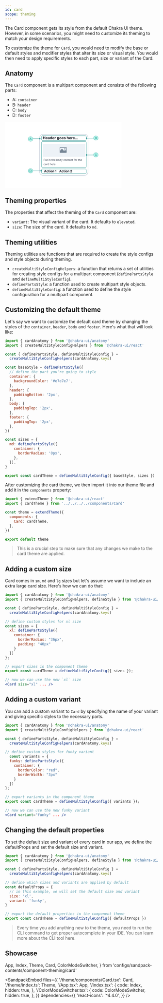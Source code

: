 ```yaml
---
id: card
scope: theming
---
```


The Card component gets its style from the default Chakra UI theme. However, in
some scenarios, you might need to customize its theming to match your design
requirements.

To customize the theme for `Card`, you would need to modify the base or default
styles and modifier styles that alter its size or visual style. You would then
need to apply specific styles to each part, size or variant of the Card.

## Anatomy

The `Card` component is a multipart component and consists of the following
parts:

- A: `container`
- B: `header`
- C: `body`
- D: `footer`

<AspectRatio >
<svg width="384" height="216" viewBox="0 0 384 216" fill="none" xmlns="http://www.w3.org/2000/svg">
<rect width="384" height="216" fill="white"/>
<path d="M262.549 40.5621H125.046C119 40.5621 114.098 45.4635 114.098 51.5098V164.49C114.098 170.536 119 175.438 125.046 175.438H262.549C268.595 175.438 273.497 170.536 273.497 164.49V51.5098C273.497 45.4635 268.595 40.5621 262.549 40.5621Z" fill="white" stroke="#A0AEC0" strokeWidth="0.875817"/>
<path d="M124.944 56.7647V47.8473H126.83V51.5266H130.657V47.8473H132.538V56.7647H130.657V53.081H126.83V56.7647H124.944Z" fill="#171923"/>
<path d="M137.106 56.8953C136.418 56.8953 135.825 56.756 135.329 56.4773C134.836 56.1957 134.455 55.7981 134.188 55.2843C133.921 54.7676 133.788 54.1565 133.788 53.4512C133.788 52.7632 133.921 52.1594 134.188 51.6398C134.455 51.1202 134.831 50.7153 135.316 50.425C135.804 50.1347 136.376 49.9896 137.032 49.9896C137.473 49.9896 137.884 50.0607 138.264 50.2029C138.647 50.3422 138.981 50.5527 139.265 50.8343C139.553 51.1158 139.776 51.47 139.936 51.8967C140.096 52.3205 140.175 52.8169 140.175 53.3858V53.8953H134.528V52.7458H138.429C138.429 52.4787 138.371 52.2421 138.255 52.036C138.139 51.8299 137.978 51.6688 137.772 51.5527C137.569 51.4337 137.332 51.3742 137.062 51.3742C136.781 51.3742 136.531 51.4395 136.313 51.5701C136.098 51.6979 135.93 51.8706 135.808 52.0883C135.686 52.3031 135.624 52.5426 135.621 52.8067V53.8996C135.621 54.2306 135.682 54.5165 135.804 54.7574C135.929 54.9983 136.104 55.1841 136.331 55.3147C136.557 55.4454 136.826 55.5107 137.136 55.5107C137.342 55.5107 137.531 55.4817 137.702 55.4236C137.873 55.3655 138.02 55.2785 138.142 55.1624C138.264 55.0462 138.357 54.904 138.421 54.7356L140.136 54.8489C140.049 55.261 139.871 55.621 139.601 55.9287C139.334 56.2335 138.988 56.4715 138.564 56.6428C138.143 56.8111 137.657 56.8953 137.106 56.8953Z" fill="#171923"/>
<path d="M143.293 56.891C142.866 56.891 142.486 56.817 142.152 56.6689C141.818 56.518 141.554 56.2959 141.36 56.0027C141.168 55.7066 141.072 55.338 141.072 54.8967C141.072 54.5252 141.141 54.2131 141.277 53.9606C141.413 53.708 141.599 53.5049 141.834 53.351C142.069 53.1972 142.336 53.081 142.635 53.0027C142.937 52.9243 143.254 52.8691 143.585 52.8372C143.974 52.7966 144.287 52.7588 144.525 52.724C144.763 52.6863 144.936 52.6311 145.043 52.5585C145.151 52.486 145.204 52.3786 145.204 52.2363V52.2102C145.204 51.9344 145.117 51.7211 144.943 51.5701C144.772 51.4192 144.528 51.3437 144.212 51.3437C143.878 51.3437 143.612 51.4177 143.415 51.5658C143.217 51.7109 143.087 51.8938 143.023 52.1144L141.307 51.9751C141.395 51.5687 141.566 51.2174 141.821 50.9214C142.077 50.6224 142.406 50.393 142.81 50.2334C143.216 50.0708 143.686 49.9896 144.22 49.9896C144.592 49.9896 144.948 50.0331 145.287 50.1202C145.63 50.2073 145.933 50.3422 146.197 50.5251C146.464 50.708 146.675 50.9431 146.829 51.2305C146.982 51.515 147.059 51.8561 147.059 52.2537V56.7647H145.3V55.8373H145.248C145.141 56.0463 144.997 56.2306 144.817 56.3902C144.637 56.547 144.421 56.6704 144.168 56.7603C143.916 56.8474 143.624 56.891 143.293 56.891ZM143.824 55.6108C144.097 55.6108 144.338 55.5571 144.547 55.4497C144.756 55.3394 144.92 55.1914 145.039 55.0056C145.158 54.8198 145.218 54.6094 145.218 54.3742V53.6645C145.159 53.7022 145.08 53.7371 144.978 53.769C144.879 53.798 144.768 53.8256 144.643 53.8517C144.518 53.875 144.393 53.8967 144.268 53.9171C144.143 53.9345 144.03 53.9504 143.929 53.9649C143.711 53.9969 143.521 54.0477 143.358 54.1173C143.196 54.187 143.069 54.2814 142.979 54.4004C142.889 54.5165 142.844 54.6616 142.844 54.8358C142.844 55.0883 142.936 55.2814 143.119 55.4149C143.305 55.5455 143.54 55.6108 143.824 55.6108Z" fill="#171923"/>
<path d="M150.963 56.8736C150.455 56.8736 149.995 56.7429 149.583 56.4817C149.173 56.2175 148.848 55.83 148.607 55.3191C148.369 54.8053 148.25 54.1754 148.25 53.4294C148.25 52.663 148.374 52.0259 148.62 51.5179C148.867 51.007 149.195 50.6253 149.604 50.3727C150.017 50.1173 150.468 49.9896 150.959 49.9896C151.333 49.9896 151.645 50.0534 151.895 50.1811C152.147 50.306 152.35 50.4627 152.504 50.6514C152.661 50.8372 152.78 51.0201 152.861 51.2H152.918V47.8473H154.768V56.7647H152.94V55.6936H152.861C152.774 55.8793 152.651 56.0637 152.491 56.2465C152.334 56.4265 152.13 56.576 151.877 56.695C151.628 56.814 151.323 56.8736 150.963 56.8736ZM151.551 55.3975C151.85 55.3975 152.102 55.3162 152.308 55.1536C152.517 54.9882 152.677 54.7574 152.787 54.4613C152.901 54.1652 152.957 53.8184 152.957 53.4207C152.957 53.023 152.902 52.6776 152.792 52.3844C152.681 52.0912 152.522 51.8648 152.313 51.7051C152.104 51.5455 151.85 51.4656 151.551 51.4656C151.246 51.4656 150.989 51.5484 150.78 51.7138C150.571 51.8793 150.413 52.1086 150.305 52.4018C150.198 52.695 150.144 53.0346 150.144 53.4207C150.144 53.8096 150.198 54.1536 150.305 54.4526C150.416 54.7487 150.574 54.9809 150.78 55.1493C150.989 55.3148 151.246 55.3975 151.551 55.3975Z" fill="#171923"/>
<path d="M159.341 56.8953C158.653 56.8953 158.061 56.756 157.565 56.4773C157.071 56.1957 156.691 55.7981 156.424 55.2843C156.157 54.7676 156.024 54.1565 156.024 53.4512C156.024 52.7632 156.157 52.1594 156.424 51.6398C156.691 51.1202 157.067 50.7153 157.552 50.425C158.04 50.1347 158.611 49.9896 159.267 49.9896C159.709 49.9896 160.119 50.0607 160.5 50.2029C160.883 50.3422 161.217 50.5527 161.501 50.8343C161.789 51.1158 162.012 51.47 162.172 51.8967C162.331 52.3205 162.411 52.8169 162.411 53.3858V53.8953H156.764V52.7458H160.665C160.665 52.4787 160.607 52.2421 160.491 52.036C160.375 51.8299 160.214 51.6688 160.008 51.5527C159.804 51.4337 159.568 51.3742 159.298 51.3742C159.016 51.3742 158.767 51.4395 158.549 51.5701C158.334 51.6979 158.166 51.8706 158.044 52.0883C157.922 52.3031 157.86 52.5426 157.857 52.8067V53.8996C157.857 54.2306 157.918 54.5165 158.04 54.7574C158.164 54.9983 158.34 55.1841 158.566 55.3147C158.793 55.4454 159.061 55.5107 159.372 55.5107C159.578 55.5107 159.767 55.4817 159.938 55.4236C160.109 55.3655 160.256 55.2785 160.378 55.1624C160.5 55.0462 160.593 54.904 160.656 54.7356L162.372 54.8489C162.285 55.261 162.106 55.621 161.836 55.9287C161.569 56.2335 161.224 56.4715 160.8 56.6428C160.379 56.8111 159.893 56.8953 159.341 56.8953Z" fill="#171923"/>
<path d="M163.622 56.7647V50.0766H165.42V51.2436H165.49C165.612 50.8285 165.816 50.515 166.104 50.3031C166.391 50.0883 166.722 49.9808 167.096 49.9808C167.189 49.9808 167.289 49.9867 167.397 49.9983C167.504 50.0099 167.598 50.0258 167.68 50.0462V51.6921C167.593 51.6659 167.472 51.6427 167.318 51.6224C167.165 51.6021 167.024 51.5919 166.896 51.5919C166.623 51.5919 166.379 51.6514 166.164 51.7704C165.953 51.8865 165.784 52.0491 165.659 52.2581C165.537 52.4671 165.477 52.708 165.477 52.9809V56.7647H163.622Z" fill="#171923"/>
<path d="M174.49 59.4121C173.889 59.4121 173.374 59.3293 172.944 59.1639C172.517 59.0013 172.178 58.7792 171.925 58.4977C171.673 58.2161 171.509 57.8997 171.433 57.5485L173.149 57.3177C173.201 57.4512 173.284 57.576 173.397 57.6921C173.51 57.8083 173.66 57.9011 173.845 57.9708C174.034 58.0434 174.263 58.0797 174.533 58.0797C174.937 58.0797 175.269 57.981 175.53 57.7836C175.795 57.5891 175.927 57.2625 175.927 56.8039V55.5804H175.848C175.767 55.7661 175.645 55.9418 175.482 56.1072C175.32 56.2727 175.111 56.4077 174.855 56.5122C174.6 56.6167 174.295 56.6689 173.941 56.6689C173.439 56.6689 172.982 56.5528 172.57 56.3206C172.16 56.0854 171.834 55.7269 171.59 55.2451C171.349 54.7603 171.228 54.1478 171.228 53.4076C171.228 52.65 171.352 52.0172 171.599 51.5092C171.845 51.0012 172.173 50.6209 172.583 50.3684C172.995 50.1158 173.446 49.9896 173.937 49.9896C174.311 49.9896 174.625 50.0534 174.877 50.1811C175.13 50.306 175.333 50.4627 175.487 50.6514C175.644 50.8372 175.764 51.0201 175.848 51.2H175.918V50.0766H177.76V56.83C177.76 57.399 177.62 57.875 177.342 58.2582C177.063 58.6414 176.677 58.9287 176.184 59.1203C175.693 59.3148 175.128 59.4121 174.49 59.4121ZM174.529 55.2756C174.828 55.2756 175.08 55.2015 175.287 55.0535C175.496 54.9026 175.655 54.6877 175.766 54.4091C175.879 54.1275 175.935 53.7908 175.935 53.3989C175.935 53.007 175.88 52.6674 175.77 52.38C175.66 52.0897 175.5 51.8648 175.291 51.7051C175.082 51.5455 174.828 51.4656 174.529 51.4656C174.224 51.4656 173.967 51.5484 173.758 51.7138C173.549 51.8764 173.391 52.1028 173.284 52.3931C173.176 52.6834 173.123 53.0186 173.123 53.3989C173.123 53.785 173.176 54.1188 173.284 54.4004C173.394 54.679 173.552 54.8953 173.758 55.0491C173.967 55.2001 174.224 55.2756 174.529 55.2756Z" fill="#171923"/>
<path d="M182.258 56.8953C181.581 56.8953 180.996 56.7516 180.503 56.4643C180.012 56.174 179.633 55.7705 179.366 55.2538C179.099 54.7342 178.966 54.1319 178.966 53.4468C178.966 52.7559 179.099 52.1521 179.366 51.6354C179.633 51.1158 180.012 50.7124 180.503 50.425C180.996 50.1347 181.581 49.9896 182.258 49.9896C182.934 49.9896 183.517 50.1347 184.008 50.425C184.501 50.7124 184.882 51.1158 185.149 51.6354C185.416 52.1521 185.549 52.7559 185.549 53.4468C185.549 54.1319 185.416 54.7342 185.149 55.2538C184.882 55.7705 184.501 56.174 184.008 56.4643C183.517 56.7516 182.934 56.8953 182.258 56.8953ZM182.266 55.4584C182.574 55.4584 182.831 55.3714 183.037 55.1972C183.243 55.0201 183.398 54.7792 183.503 54.4744C183.61 54.1696 183.664 53.8227 183.664 53.4337C183.664 53.0448 183.61 52.6979 183.503 52.3931C183.398 52.0883 183.243 51.8474 183.037 51.6703C182.831 51.4932 182.574 51.4047 182.266 51.4047C181.956 51.4047 181.694 51.4932 181.483 51.6703C181.274 51.8474 181.115 52.0883 181.008 52.3931C180.903 52.6979 180.851 53.0448 180.851 53.4337C180.851 53.8227 180.903 54.1696 181.008 54.4744C181.115 54.7792 181.274 55.0201 181.483 55.1972C181.694 55.3714 181.956 55.4584 182.266 55.4584Z" fill="#171923"/>
<path d="M189.803 56.8953C189.116 56.8953 188.523 56.756 188.027 56.4773C187.533 56.1957 187.153 55.7981 186.886 55.2843C186.619 54.7676 186.486 54.1565 186.486 53.4512C186.486 52.7632 186.619 52.1594 186.886 51.6398C187.153 51.1202 187.529 50.7153 188.014 50.425C188.502 50.1347 189.073 49.9896 189.729 49.9896C190.171 49.9896 190.581 50.0607 190.962 50.2029C191.345 50.3422 191.679 50.5527 191.963 50.8343C192.251 51.1158 192.474 51.47 192.634 51.8967C192.793 52.3205 192.873 52.8169 192.873 53.3858V53.8953H187.226V52.7458H191.127C191.127 52.4787 191.069 52.2421 190.953 52.036C190.837 51.8299 190.676 51.6688 190.47 51.5527C190.266 51.4337 190.03 51.3742 189.76 51.3742C189.478 51.3742 189.229 51.4395 189.011 51.5701C188.796 51.6979 188.628 51.8706 188.506 52.0883C188.384 52.3031 188.322 52.5426 188.319 52.8067V53.8996C188.319 54.2306 188.38 54.5165 188.502 54.7574C188.626 54.9983 188.802 55.1841 189.028 55.3147C189.255 55.4454 189.523 55.5107 189.834 55.5107C190.04 55.5107 190.229 55.4817 190.4 55.4236C190.571 55.3655 190.718 55.2785 190.84 55.1624C190.962 55.0462 191.055 54.904 191.118 54.7356L192.834 54.8489C192.747 55.261 192.568 55.621 192.298 55.9287C192.031 56.2335 191.686 56.4715 191.262 56.6428C190.841 56.8111 190.355 56.8953 189.803 56.8953Z" fill="#171923"/>
<path d="M199.648 51.9838L197.95 52.0883C197.921 51.9431 197.859 51.8125 197.763 51.6964C197.667 51.5774 197.541 51.4831 197.384 51.4134C197.23 51.3408 197.046 51.3045 196.831 51.3045C196.544 51.3045 196.301 51.3655 196.104 51.4874C195.907 51.6064 195.808 51.7661 195.808 51.9664C195.808 52.126 195.872 52.261 196 52.3713C196.127 52.4816 196.346 52.5701 196.657 52.6369L197.867 52.8807C198.518 53.0143 199.002 53.2291 199.322 53.5252C199.641 53.8213 199.801 54.2102 199.801 54.6921C199.801 55.1304 199.672 55.515 199.413 55.846C199.158 56.1769 198.807 56.4352 198.359 56.621C197.915 56.8039 197.403 56.8953 196.822 56.8953C195.937 56.8953 195.232 56.711 194.706 56.3423C194.184 55.9708 193.878 55.4657 193.788 54.8271L195.612 54.7313C195.667 55.0012 195.801 55.2073 196.013 55.3496C196.224 55.4889 196.496 55.5586 196.827 55.5586C197.152 55.5586 197.413 55.4962 197.611 55.3714C197.811 55.2436 197.912 55.0796 197.915 54.8793C197.912 54.711 197.841 54.5731 197.702 54.4657C197.563 54.3554 197.348 54.2712 197.058 54.2131L195.899 53.9824C195.246 53.8517 194.76 53.6253 194.441 53.3031C194.124 52.9809 193.966 52.5701 193.966 52.0709C193.966 51.6413 194.082 51.2711 194.314 50.9605C194.55 50.6499 194.879 50.4105 195.303 50.2421C195.73 50.0737 196.229 49.9896 196.801 49.9896C197.645 49.9896 198.31 50.1681 198.795 50.5251C199.283 50.8822 199.567 51.3684 199.648 51.9838Z" fill="#171923"/>
<path d="M205.661 52.8982V56.7647H203.807V47.8473H205.609V51.2566H205.688C205.839 50.8619 206.082 50.5527 206.419 50.3292C206.756 50.1028 207.178 49.9896 207.686 49.9896C208.151 49.9896 208.556 50.0912 208.901 50.2944C209.249 50.4946 209.519 50.7835 209.711 51.1608C209.905 51.5353 210.001 51.9838 209.998 52.5063V56.7647H208.143V52.8372C208.146 52.425 208.042 52.1042 207.83 51.8749C207.621 51.6456 207.328 51.5309 206.95 51.5309C206.698 51.5309 206.474 51.5846 206.28 51.6921C206.088 51.7995 205.937 51.9562 205.827 52.1623C205.72 52.3655 205.664 52.6108 205.661 52.8982Z" fill="#171923"/>
<path d="M214.506 56.8953C213.818 56.8953 213.226 56.756 212.729 56.4773C212.236 56.1957 211.856 55.7981 211.589 55.2843C211.322 54.7676 211.188 54.1565 211.188 53.4512C211.188 52.7632 211.322 52.1594 211.589 51.6398C211.856 51.1202 212.232 50.7153 212.716 50.425C213.204 50.1347 213.776 49.9896 214.432 49.9896C214.873 49.9896 215.284 50.0607 215.664 50.2029C216.047 50.3422 216.381 50.5527 216.666 50.8343C216.953 51.1158 217.177 51.47 217.336 51.8967C217.496 52.3205 217.576 52.8169 217.576 53.3858V53.8953H211.928V52.7458H215.83C215.83 52.4787 215.772 52.2421 215.655 52.036C215.539 51.8299 215.378 51.6688 215.172 51.5527C214.969 51.4337 214.732 51.3742 214.462 51.3742C214.181 51.3742 213.931 51.4395 213.713 51.5701C213.499 51.6979 213.33 51.8706 213.208 52.0883C213.086 52.3031 213.024 52.5426 213.021 52.8067V53.8996C213.021 54.2306 213.082 54.5165 213.204 54.7574C213.329 54.9983 213.504 55.1841 213.731 55.3147C213.957 55.4454 214.226 55.5107 214.536 55.5107C214.743 55.5107 214.931 55.4817 215.102 55.4236C215.274 55.3655 215.42 55.2785 215.542 55.1624C215.664 55.0462 215.757 54.904 215.821 54.7356L217.536 54.8489C217.449 55.261 217.271 55.621 217.001 55.9287C216.734 56.2335 216.388 56.4715 215.965 56.6428C215.544 56.8111 215.057 56.8953 214.506 56.8953Z" fill="#171923"/>
<path d="M218.786 56.7647V50.0766H220.584V51.2436H220.654C220.776 50.8285 220.981 50.515 221.268 50.3031C221.555 50.0883 221.886 49.9808 222.261 49.9808C222.354 49.9808 222.454 49.9867 222.561 49.9983C222.669 50.0099 222.763 50.0258 222.844 50.0462V51.6921C222.757 51.6659 222.637 51.6427 222.483 51.6224C222.329 51.6021 222.188 51.5919 222.06 51.5919C221.788 51.5919 221.544 51.6514 221.329 51.7704C221.117 51.8865 220.949 52.0491 220.824 52.2581C220.702 52.4671 220.641 52.708 220.641 52.9809V56.7647H218.786Z" fill="#171923"/>
<path d="M226.54 56.8953C225.852 56.8953 225.26 56.756 224.763 56.4773C224.27 56.1957 223.89 55.7981 223.623 55.2843C223.356 54.7676 223.222 54.1565 223.222 53.4512C223.222 52.7632 223.356 52.1594 223.623 51.6398C223.89 51.1202 224.266 50.7153 224.75 50.425C225.238 50.1347 225.81 49.9896 226.466 49.9896C226.907 49.9896 227.318 50.0607 227.698 50.2029C228.081 50.3422 228.415 50.5527 228.7 50.8343C228.987 51.1158 229.21 51.47 229.37 51.8967C229.53 52.3205 229.61 52.8169 229.61 53.3858V53.8953H223.962V52.7458H227.864C227.864 52.4787 227.806 52.2421 227.689 52.036C227.573 51.8299 227.412 51.6688 227.206 51.5527C227.003 51.4337 226.766 51.3742 226.496 51.3742C226.215 51.3742 225.965 51.4395 225.747 51.5701C225.533 51.6979 225.364 51.8706 225.242 52.0883C225.12 52.3031 225.058 52.5426 225.055 52.8067V53.8996C225.055 54.2306 225.116 54.5165 225.238 54.7574C225.363 54.9983 225.538 55.1841 225.765 55.3147C225.991 55.4454 226.26 55.5107 226.57 55.5107C226.776 55.5107 226.965 55.4817 227.136 55.4236C227.308 55.3655 227.454 55.2785 227.576 55.1624C227.698 55.0462 227.791 54.904 227.855 54.7356L229.57 54.8489C229.483 55.261 229.305 55.621 229.035 55.9287C228.768 56.2335 228.422 56.4715 227.999 56.6428C227.578 56.8111 227.091 56.8953 226.54 56.8953Z" fill="#171923"/>
<path d="M231.904 56.8779C231.617 56.8779 231.37 56.7763 231.164 56.5731C230.961 56.367 230.859 56.1203 230.859 55.8329C230.859 55.5484 230.961 55.3046 231.164 55.1014C231.37 54.8982 231.617 54.7966 231.904 54.7966C232.183 54.7966 232.427 54.8982 232.636 55.1014C232.845 55.3046 232.949 55.5484 232.949 55.8329C232.949 56.0245 232.9 56.2001 232.801 56.3598C232.705 56.5165 232.579 56.6428 232.422 56.7386C232.266 56.8315 232.093 56.8779 231.904 56.8779Z" fill="#171923"/>
<path d="M235.556 56.8779C235.269 56.8779 235.022 56.7763 234.816 56.5731C234.613 56.367 234.511 56.1203 234.511 55.8329C234.511 55.5484 234.613 55.3046 234.816 55.1014C235.022 54.8982 235.269 54.7966 235.556 54.7966C235.835 54.7966 236.079 54.8982 236.288 55.1014C236.497 55.3046 236.601 55.5484 236.601 55.8329C236.601 56.0245 236.552 56.2001 236.453 56.3598C236.358 56.5165 236.231 56.6428 236.075 56.7386C235.918 56.8315 235.745 56.8779 235.556 56.8779Z" fill="#171923"/>
<path d="M239.208 56.8779C238.921 56.8779 238.674 56.7763 238.468 56.5731C238.265 56.367 238.163 56.1203 238.163 55.8329C238.163 55.5484 238.265 55.3046 238.468 55.1014C238.674 54.8982 238.921 54.7966 239.208 54.7966C239.487 54.7966 239.731 54.8982 239.94 55.1014C240.149 55.3046 240.253 55.5484 240.253 55.8329C240.253 56.0245 240.204 56.2001 240.105 56.3598C240.01 56.5165 239.883 56.6428 239.727 56.7386C239.57 56.8315 239.397 56.8779 239.208 56.8779Z" fill="#171923"/>
<path d="M124.17 72.5294H264.301V114.569H124.17V72.5294Z" fill="#EDF2F7"/>
<path d="M127.569 127.706V121.336H129.721C130.22 121.336 130.629 121.426 130.946 121.607C131.265 121.785 131.502 122.027 131.655 122.332C131.809 122.636 131.885 122.976 131.885 123.352C131.885 123.727 131.809 124.068 131.655 124.375C131.504 124.682 131.27 124.926 130.952 125.109C130.635 125.289 130.229 125.379 129.733 125.379H128.191V124.695H129.708C130.05 124.695 130.325 124.636 130.533 124.518C130.74 124.4 130.89 124.24 130.984 124.039C131.079 123.836 131.127 123.607 131.127 123.352C131.127 123.097 131.079 122.869 130.984 122.667C130.89 122.466 130.739 122.309 130.529 122.195C130.32 122.079 130.042 122.021 129.696 122.021H128.34V127.706H127.569Z" fill="#2D3748"/>
<path d="M136.039 125.753V122.929H136.773V127.706H136.039V126.897H135.989C135.877 127.14 135.703 127.346 135.467 127.516C135.23 127.684 134.932 127.768 134.571 127.768C134.272 127.768 134.007 127.703 133.775 127.572C133.543 127.439 133.36 127.24 133.227 126.975C133.095 126.708 133.028 126.371 133.028 125.964V122.929H133.762V125.914C133.762 126.263 133.86 126.541 134.055 126.748C134.252 126.955 134.503 127.059 134.807 127.059C134.99 127.059 135.175 127.012 135.364 126.919C135.555 126.826 135.715 126.683 135.843 126.49C135.974 126.297 136.039 126.051 136.039 125.753Z" fill="#2D3748"/>
<path d="M140.195 122.929V123.551H137.719V122.929H140.195ZM138.441 121.784H139.175V126.337C139.175 126.545 139.205 126.7 139.265 126.804C139.327 126.906 139.406 126.974 139.501 127.009C139.599 127.042 139.702 127.059 139.809 127.059C139.89 127.059 139.957 127.055 140.008 127.047C140.06 127.036 140.102 127.028 140.133 127.022L140.282 127.681C140.232 127.7 140.163 127.718 140.074 127.737C139.985 127.758 139.872 127.768 139.735 127.768C139.527 127.768 139.324 127.723 139.125 127.634C138.928 127.545 138.764 127.409 138.634 127.227C138.505 127.044 138.441 126.814 138.441 126.536V121.784Z" fill="#2D3748"/>
<path d="M143.762 127.706V122.929H144.496V127.706H143.762ZM144.136 122.132C143.992 122.132 143.869 122.084 143.765 121.986C143.664 121.889 143.613 121.772 143.613 121.635C143.613 121.498 143.664 121.381 143.765 121.283C143.869 121.186 143.992 121.137 144.136 121.137C144.279 121.137 144.401 121.186 144.503 121.283C144.606 121.381 144.658 121.498 144.658 121.635C144.658 121.772 144.606 121.889 144.503 121.986C144.401 122.084 144.279 122.132 144.136 122.132Z" fill="#2D3748"/>
<path d="M146.575 124.832V127.706H145.841V122.929H146.55V123.675H146.612C146.724 123.433 146.894 123.238 147.122 123.09C147.35 122.941 147.645 122.866 148.005 122.866C148.329 122.866 148.612 122.933 148.854 123.066C149.097 123.196 149.286 123.395 149.42 123.663C149.555 123.928 149.623 124.264 149.623 124.67V127.706H148.889V124.72C148.889 124.345 148.791 124.052 148.596 123.843C148.401 123.632 148.134 123.526 147.794 123.526C147.56 123.526 147.35 123.577 147.166 123.678C146.983 123.78 146.839 123.928 146.733 124.123C146.628 124.318 146.575 124.554 146.575 124.832Z" fill="#2D3748"/>
<path d="M155.505 122.929V123.551H153.029V122.929H155.505ZM153.751 121.784H154.485V126.337C154.485 126.545 154.515 126.7 154.575 126.804C154.637 126.906 154.716 126.974 154.811 127.009C154.909 127.042 155.011 127.059 155.119 127.059C155.2 127.059 155.266 127.055 155.318 127.047C155.37 127.036 155.411 127.028 155.442 127.022L155.592 127.681C155.542 127.7 155.473 127.718 155.383 127.737C155.294 127.758 155.181 127.768 155.044 127.768C154.837 127.768 154.634 127.723 154.435 127.634C154.238 127.545 154.074 127.409 153.943 127.227C153.815 127.044 153.751 126.814 153.751 126.536V121.784Z" fill="#2D3748"/>
<path d="M157.445 124.832V127.706H156.711V121.336H157.445V123.675H157.508C157.62 123.428 157.788 123.232 158.011 123.087C158.237 122.94 158.538 122.866 158.913 122.866C159.239 122.866 159.524 122.932 159.769 123.062C160.013 123.191 160.203 123.389 160.338 123.656C160.475 123.922 160.543 124.26 160.543 124.67V127.706H159.809V124.72C159.809 124.341 159.711 124.047 159.514 123.84C159.319 123.631 159.048 123.526 158.702 123.526C158.461 123.526 158.246 123.577 158.055 123.678C157.866 123.78 157.717 123.928 157.607 124.123C157.499 124.318 157.445 124.554 157.445 124.832Z" fill="#2D3748"/>
<path d="M163.889 127.805C163.429 127.805 163.031 127.704 162.698 127.501C162.366 127.295 162.11 127.009 161.929 126.642C161.751 126.273 161.662 125.844 161.662 125.355C161.662 124.865 161.751 124.434 161.929 124.061C162.11 123.685 162.361 123.393 162.682 123.184C163.006 122.972 163.383 122.866 163.814 122.866C164.063 122.866 164.309 122.908 164.551 122.991C164.794 123.074 165.015 123.209 165.214 123.395C165.413 123.58 165.571 123.824 165.69 124.129C165.808 124.434 165.867 124.809 165.867 125.255V125.566H162.184V124.932H165.12C165.12 124.662 165.067 124.422 164.959 124.21C164.853 123.999 164.702 123.832 164.505 123.709C164.31 123.587 164.08 123.526 163.814 123.526C163.522 123.526 163.269 123.598 163.055 123.744C162.844 123.887 162.681 124.073 162.567 124.303C162.453 124.534 162.396 124.78 162.396 125.044V125.467C162.396 125.827 162.458 126.133 162.583 126.384C162.709 126.633 162.884 126.823 163.108 126.953C163.332 127.082 163.592 127.146 163.889 127.146C164.082 127.146 164.256 127.119 164.411 127.065C164.569 127.009 164.705 126.926 164.819 126.816C164.933 126.704 165.021 126.565 165.083 126.4L165.792 126.599C165.718 126.839 165.592 127.051 165.416 127.233C165.24 127.414 165.022 127.555 164.763 127.656C164.504 127.756 164.212 127.805 163.889 127.805Z" fill="#2D3748"/>
<path d="M169.546 127.706V121.336H170.28V123.688H170.342C170.396 123.605 170.471 123.499 170.566 123.37C170.664 123.24 170.803 123.124 170.983 123.022C171.166 122.918 171.412 122.866 171.723 122.866C172.126 122.866 172.48 122.967 172.787 123.168C173.094 123.369 173.333 123.654 173.505 124.023C173.678 124.393 173.764 124.828 173.764 125.33C173.764 125.836 173.678 126.274 173.505 126.645C173.333 127.014 173.095 127.301 172.79 127.504C172.485 127.705 172.134 127.805 171.736 127.805C171.429 127.805 171.183 127.755 170.999 127.653C170.814 127.549 170.672 127.432 170.573 127.302C170.473 127.169 170.396 127.059 170.342 126.972H170.255V127.706H169.546ZM170.268 125.317C170.268 125.678 170.321 125.996 170.426 126.272C170.532 126.546 170.687 126.76 170.89 126.916C171.093 127.069 171.342 127.146 171.636 127.146C171.943 127.146 172.199 127.065 172.404 126.903C172.612 126.74 172.767 126.52 172.871 126.244C172.977 125.966 173.03 125.657 173.03 125.317C173.03 124.981 172.978 124.679 172.874 124.409C172.772 124.137 172.618 123.923 172.411 123.765C172.205 123.606 171.947 123.526 171.636 123.526C171.338 123.526 171.087 123.602 170.884 123.753C170.68 123.902 170.527 124.112 170.423 124.381C170.32 124.649 170.268 124.961 170.268 125.317Z" fill="#2D3748"/>
<path d="M176.827 127.805C176.396 127.805 176.017 127.703 175.692 127.497C175.368 127.292 175.115 127.005 174.933 126.636C174.753 126.267 174.662 125.836 174.662 125.342C174.662 124.845 174.753 124.41 174.933 124.039C175.115 123.668 175.368 123.38 175.692 123.174C176.017 122.969 176.396 122.866 176.827 122.866C177.258 122.866 177.636 122.969 177.959 123.174C178.285 123.38 178.538 123.668 178.718 124.039C178.9 124.41 178.992 124.845 178.992 125.342C178.992 125.836 178.9 126.267 178.718 126.636C178.538 127.005 178.285 127.292 177.959 127.497C177.636 127.703 177.258 127.805 176.827 127.805ZM176.827 127.146C177.155 127.146 177.424 127.062 177.636 126.894C177.847 126.726 178.004 126.505 178.105 126.232C178.207 125.958 178.258 125.661 178.258 125.342C178.258 125.023 178.207 124.725 178.105 124.45C178.004 124.174 177.847 123.951 177.636 123.781C177.424 123.611 177.155 123.526 176.827 123.526C176.499 123.526 176.23 123.611 176.018 123.781C175.807 123.951 175.65 124.174 175.549 124.45C175.447 124.725 175.396 125.023 175.396 125.342C175.396 125.661 175.447 125.958 175.549 126.232C175.65 126.505 175.807 126.726 176.018 126.894C176.23 127.062 176.499 127.146 176.827 127.146Z" fill="#2D3748"/>
<path d="M181.916 127.805C181.518 127.805 181.166 127.705 180.862 127.504C180.557 127.301 180.318 127.014 180.146 126.645C179.974 126.274 179.888 125.836 179.888 125.33C179.888 124.828 179.974 124.393 180.146 124.023C180.318 123.654 180.558 123.369 180.865 123.168C181.172 122.967 181.526 122.866 181.928 122.866C182.239 122.866 182.485 122.918 182.666 123.022C182.848 123.124 182.987 123.24 183.082 123.37C183.18 123.499 183.255 123.605 183.309 123.688H183.372V121.336H184.106V127.706H183.396V126.972H183.309C183.255 127.059 183.179 127.169 183.079 127.302C182.98 127.432 182.838 127.549 182.653 127.653C182.469 127.755 182.223 127.805 181.916 127.805ZM182.016 127.146C182.31 127.146 182.559 127.069 182.762 126.916C182.965 126.76 183.12 126.546 183.225 126.272C183.331 125.996 183.384 125.678 183.384 125.317C183.384 124.961 183.332 124.649 183.229 124.381C183.125 124.112 182.971 123.902 182.768 123.753C182.565 123.602 182.314 123.526 182.016 123.526C181.705 123.526 181.445 123.606 181.238 123.765C181.033 123.923 180.878 124.137 180.775 124.409C180.673 124.679 180.622 124.981 180.622 125.317C180.622 125.657 180.674 125.966 180.778 126.244C180.883 126.52 181.039 126.74 181.244 126.903C181.452 127.065 181.709 127.146 182.016 127.146Z" fill="#2D3748"/>
<path d="M186.025 129.497C185.9 129.497 185.789 129.487 185.692 129.466C185.594 129.448 185.527 129.429 185.49 129.41L185.676 128.763C185.855 128.809 186.012 128.826 186.149 128.813C186.286 128.801 186.407 128.739 186.513 128.63C186.621 128.522 186.719 128.347 186.808 128.104L186.945 127.731L185.179 122.929H185.975L187.293 126.736H187.343L188.662 122.929H189.458L187.43 128.403C187.339 128.649 187.226 128.854 187.091 129.015C186.957 129.179 186.8 129.3 186.622 129.379C186.445 129.458 186.246 129.497 186.025 129.497Z" fill="#2D3748"/>
<path d="M194.831 127.805C194.383 127.805 193.997 127.7 193.674 127.488C193.35 127.277 193.102 126.985 192.928 126.614C192.753 126.243 192.666 125.819 192.666 125.342C192.666 124.857 192.755 124.429 192.934 124.058C193.114 123.684 193.365 123.393 193.686 123.184C194.01 122.972 194.387 122.866 194.818 122.866C195.154 122.866 195.457 122.929 195.727 123.053C195.996 123.178 196.217 123.352 196.389 123.576C196.561 123.8 196.668 124.061 196.709 124.359H195.975C195.919 124.142 195.795 123.949 195.602 123.781C195.411 123.611 195.154 123.526 194.831 123.526C194.545 123.526 194.294 123.6 194.078 123.75C193.865 123.897 193.698 124.105 193.578 124.375C193.459 124.642 193.4 124.957 193.4 125.317C193.4 125.686 193.458 126.008 193.574 126.281C193.693 126.555 193.858 126.768 194.072 126.919C194.288 127.07 194.541 127.146 194.831 127.146C195.022 127.146 195.195 127.113 195.35 127.047C195.506 126.98 195.637 126.885 195.745 126.76C195.853 126.636 195.93 126.487 195.975 126.313H196.709C196.668 126.595 196.565 126.849 196.402 127.075C196.24 127.298 196.025 127.477 195.758 127.609C195.492 127.74 195.183 127.805 194.831 127.805Z" fill="#2D3748"/>
<path d="M199.723 127.805C199.292 127.805 198.913 127.703 198.588 127.497C198.265 127.292 198.012 127.005 197.829 126.636C197.649 126.267 197.559 125.836 197.559 125.342C197.559 124.845 197.649 124.41 197.829 124.039C198.012 123.668 198.265 123.38 198.588 123.174C198.913 122.969 199.292 122.866 199.723 122.866C200.154 122.866 200.532 122.969 200.855 123.174C201.181 123.38 201.434 123.668 201.614 124.039C201.797 124.41 201.888 124.845 201.888 125.342C201.888 125.836 201.797 126.267 201.614 126.636C201.434 127.005 201.181 127.292 200.855 127.497C200.532 127.703 200.154 127.805 199.723 127.805ZM199.723 127.146C200.051 127.146 200.32 127.062 200.532 126.894C200.743 126.726 200.9 126.505 201.001 126.232C201.103 125.958 201.154 125.661 201.154 125.342C201.154 125.023 201.103 124.725 201.001 124.45C200.9 124.174 200.743 123.951 200.532 123.781C200.32 123.611 200.051 123.526 199.723 123.526C199.396 123.526 199.126 123.611 198.915 123.781C198.703 123.951 198.547 124.174 198.445 124.45C198.343 124.725 198.293 125.023 198.293 125.342C198.293 125.661 198.343 125.958 198.445 126.232C198.547 126.505 198.703 126.726 198.915 126.894C199.126 127.062 199.396 127.146 199.723 127.146Z" fill="#2D3748"/>
<path d="M203.742 124.832V127.706H203.008V122.929H203.717V123.675H203.78C203.892 123.433 204.062 123.238 204.29 123.09C204.518 122.941 204.812 122.866 205.173 122.866C205.496 122.866 205.779 122.933 206.022 123.066C206.265 123.196 206.453 123.395 206.588 123.663C206.723 123.928 206.79 124.264 206.79 124.67V127.706H206.056V124.72C206.056 124.345 205.959 124.052 205.764 123.843C205.569 123.632 205.301 123.526 204.961 123.526C204.727 123.526 204.518 123.577 204.333 123.678C204.151 123.78 204.007 123.928 203.901 124.123C203.795 124.318 203.742 124.554 203.742 124.832Z" fill="#2D3748"/>
<path d="M210.209 122.929V123.551H207.733V122.929H210.209ZM208.455 121.784H209.189V126.337C209.189 126.545 209.219 126.7 209.279 126.804C209.341 126.906 209.42 126.974 209.515 127.009C209.613 127.042 209.716 127.059 209.823 127.059C209.904 127.059 209.971 127.055 210.022 127.047C210.074 127.036 210.116 127.028 210.147 127.022L210.296 127.681C210.246 127.7 210.177 127.718 210.088 127.737C209.999 127.758 209.886 127.768 209.749 127.768C209.541 127.768 209.338 127.723 209.139 127.634C208.942 127.545 208.778 127.409 208.648 127.227C208.519 127.044 208.455 126.814 208.455 126.536V121.784Z" fill="#2D3748"/>
<path d="M213.265 127.805C212.804 127.805 212.407 127.704 212.074 127.501C211.742 127.295 211.486 127.009 211.305 126.642C211.127 126.273 211.038 125.844 211.038 125.355C211.038 124.865 211.127 124.434 211.305 124.061C211.486 123.685 211.737 123.393 212.058 123.184C212.381 122.972 212.759 122.866 213.19 122.866C213.439 122.866 213.685 122.908 213.927 122.991C214.17 123.074 214.391 123.209 214.59 123.395C214.789 123.58 214.947 123.824 215.066 124.129C215.184 124.434 215.243 124.809 215.243 125.255V125.566H211.56V124.932H214.496C214.496 124.662 214.442 124.422 214.335 124.21C214.229 123.999 214.078 123.832 213.881 123.709C213.686 123.587 213.456 123.526 213.19 123.526C212.898 123.526 212.645 123.598 212.431 123.744C212.22 123.887 212.057 124.073 211.943 124.303C211.829 124.534 211.772 124.78 211.772 125.044V125.467C211.772 125.827 211.834 126.133 211.958 126.384C212.085 126.633 212.26 126.823 212.484 126.953C212.708 127.082 212.968 127.146 213.265 127.146C213.458 127.146 213.632 127.119 213.787 127.065C213.945 127.009 214.081 126.926 214.195 126.816C214.309 126.704 214.397 126.565 214.459 126.4L215.168 126.599C215.094 126.839 214.968 127.051 214.792 127.233C214.616 127.414 214.398 127.555 214.139 127.656C213.88 127.756 213.588 127.805 213.265 127.805Z" fill="#2D3748"/>
<path d="M217.093 124.832V127.706H216.359V122.929H217.068V123.675H217.131C217.243 123.433 217.413 123.238 217.641 123.09C217.869 122.941 218.163 122.866 218.524 122.866C218.847 122.866 219.13 122.933 219.373 123.066C219.616 123.196 219.804 123.395 219.939 123.663C220.074 123.928 220.141 124.264 220.141 124.67V127.706H219.407V124.72C219.407 124.345 219.31 124.052 219.115 123.843C218.92 123.632 218.653 123.526 218.313 123.526C218.078 123.526 217.869 123.577 217.684 123.678C217.502 123.78 217.358 123.928 217.252 124.123C217.146 124.318 217.093 124.554 217.093 124.832Z" fill="#2D3748"/>
<path d="M223.56 122.929V123.551H221.084V122.929H223.56ZM221.806 121.784H222.54V126.337C222.54 126.545 222.57 126.7 222.63 126.804C222.692 126.906 222.771 126.974 222.867 127.009C222.964 127.042 223.067 127.059 223.174 127.059C223.255 127.059 223.322 127.055 223.373 127.047C223.425 127.036 223.467 127.028 223.498 127.022L223.647 127.681C223.597 127.7 223.528 127.718 223.439 127.737C223.35 127.758 223.237 127.768 223.1 127.768C222.892 127.768 222.689 127.723 222.49 127.634C222.293 127.545 222.129 127.409 221.999 127.227C221.87 127.044 221.806 126.814 221.806 126.536V121.784Z" fill="#2D3748"/>
<path d="M229.255 122.929V123.551H226.68V122.929H229.255ZM227.451 127.706V122.269C227.451 121.996 227.515 121.768 227.644 121.585C227.772 121.403 227.939 121.266 228.144 121.175C228.35 121.083 228.566 121.038 228.794 121.038C228.975 121.038 229.122 121.052 229.236 121.081C229.35 121.11 229.435 121.137 229.491 121.162L229.28 121.797C229.242 121.784 229.191 121.769 229.124 121.75C229.06 121.731 228.975 121.722 228.869 121.722C228.627 121.722 228.451 121.783 228.344 121.905C228.238 122.028 228.185 122.207 228.185 122.444V127.706H227.451Z" fill="#2D3748"/>
<path d="M232.027 127.805C231.596 127.805 231.218 127.703 230.892 127.497C230.569 127.292 230.316 127.005 230.133 126.636C229.953 126.267 229.863 125.836 229.863 125.342C229.863 124.845 229.953 124.41 230.133 124.039C230.316 123.668 230.569 123.38 230.892 123.174C231.218 122.969 231.596 122.866 232.027 122.866C232.459 122.866 232.836 122.969 233.16 123.174C233.485 123.38 233.738 123.668 233.918 124.039C234.101 124.41 234.192 124.845 234.192 125.342C234.192 125.836 234.101 126.267 233.918 126.636C233.738 127.005 233.485 127.292 233.16 127.497C232.836 127.703 232.459 127.805 232.027 127.805ZM232.027 127.146C232.355 127.146 232.625 127.062 232.836 126.894C233.048 126.726 233.204 126.505 233.306 126.232C233.407 125.958 233.458 125.661 233.458 125.342C233.458 125.023 233.407 124.725 233.306 124.45C233.204 124.174 233.048 123.951 232.836 123.781C232.625 123.611 232.355 123.526 232.027 123.526C231.7 123.526 231.43 123.611 231.219 123.781C231.007 123.951 230.851 124.174 230.749 124.45C230.648 124.725 230.597 125.023 230.597 125.342C230.597 125.661 230.648 125.958 230.749 126.232C230.851 126.505 231.007 126.726 231.219 126.894C231.43 127.062 231.7 127.146 232.027 127.146Z" fill="#2D3748"/>
<path d="M235.313 127.706V122.929H236.022V123.65H236.071C236.159 123.414 236.316 123.222 236.544 123.075C236.772 122.928 237.029 122.854 237.315 122.854C237.369 122.854 237.437 122.855 237.518 122.857C237.599 122.859 237.66 122.862 237.701 122.866V123.613C237.676 123.607 237.619 123.597 237.53 123.585C237.443 123.57 237.351 123.563 237.253 123.563C237.021 123.563 236.814 123.612 236.631 123.709C236.451 123.805 236.308 123.937 236.202 124.107C236.098 124.275 236.047 124.467 236.047 124.683V127.706H235.313Z" fill="#2D3748"/>
<path d="M243.112 122.929V123.551H240.636V122.929H243.112ZM241.358 121.784H242.092V126.337C242.092 126.545 242.122 126.7 242.182 126.804C242.244 126.906 242.323 126.974 242.418 127.009C242.516 127.042 242.619 127.059 242.726 127.059C242.807 127.059 242.874 127.055 242.925 127.047C242.977 127.036 243.019 127.028 243.05 127.022L243.199 127.681C243.149 127.7 243.08 127.718 242.991 127.737C242.902 127.758 242.789 127.768 242.652 127.768C242.444 127.768 242.241 127.723 242.042 127.634C241.845 127.545 241.681 127.409 241.551 127.227C241.422 127.044 241.358 126.814 241.358 126.536V121.784Z" fill="#2D3748"/>
<path d="M245.053 124.832V127.706H244.319V121.336H245.053V123.675H245.115C245.227 123.428 245.395 123.232 245.619 123.087C245.845 122.94 246.145 122.866 246.521 122.866C246.846 122.866 247.131 122.932 247.376 123.062C247.621 123.191 247.81 123.389 247.945 123.656C248.082 123.922 248.15 124.26 248.15 124.67V127.706H247.416V124.72C247.416 124.341 247.318 124.047 247.121 123.84C246.926 123.631 246.656 123.526 246.309 123.526C246.069 123.526 245.853 123.577 245.662 123.678C245.474 123.78 245.324 123.928 245.215 124.123C245.107 124.318 245.053 124.554 245.053 124.832Z" fill="#2D3748"/>
<path d="M251.496 127.805C251.036 127.805 250.639 127.704 250.305 127.501C249.973 127.295 249.717 127.009 249.537 126.642C249.359 126.273 249.269 125.844 249.269 125.355C249.269 124.865 249.359 124.434 249.537 124.061C249.717 123.685 249.968 123.393 250.289 123.184C250.613 122.972 250.99 122.866 251.422 122.866C251.67 122.866 251.916 122.908 252.159 122.991C252.401 123.074 252.622 123.209 252.821 123.395C253.02 123.58 253.179 123.824 253.297 124.129C253.415 124.434 253.474 124.809 253.474 125.255V125.566H249.792V124.932H252.728C252.728 124.662 252.674 124.422 252.566 124.21C252.46 123.999 252.309 123.832 252.112 123.709C251.917 123.587 251.687 123.526 251.422 123.526C251.129 123.526 250.876 123.598 250.663 123.744C250.451 123.887 250.288 124.073 250.174 124.303C250.06 124.534 250.003 124.78 250.003 125.044V125.467C250.003 125.827 250.066 126.133 250.19 126.384C250.316 126.633 250.492 126.823 250.716 126.953C250.939 127.082 251.2 127.146 251.496 127.146C251.689 127.146 251.863 127.119 252.019 127.065C252.176 127.009 252.312 126.926 252.426 126.816C252.54 126.704 252.628 126.565 252.691 126.4L253.4 126.599C253.325 126.839 253.2 127.051 253.023 127.233C252.847 127.414 252.629 127.555 252.37 127.656C252.111 127.756 251.82 127.805 251.496 127.805Z" fill="#2D3748"/>
<path d="M129.41 141.818C128.962 141.818 128.576 141.713 128.253 141.501C127.929 141.29 127.681 140.998 127.506 140.627C127.332 140.256 127.245 139.832 127.245 139.355C127.245 138.87 127.334 138.442 127.513 138.071C127.693 137.698 127.944 137.406 128.265 137.197C128.589 136.985 128.966 136.88 129.397 136.88C129.733 136.88 130.036 136.942 130.306 137.066C130.575 137.191 130.796 137.365 130.968 137.589C131.14 137.813 131.247 138.074 131.288 138.372H130.554C130.498 138.155 130.374 137.962 130.181 137.794C129.99 137.624 129.733 137.539 129.41 137.539C129.124 137.539 128.873 137.614 128.657 137.763C128.444 137.91 128.277 138.118 128.156 138.388C128.038 138.655 127.979 138.97 127.979 139.33C127.979 139.699 128.037 140.021 128.153 140.294C128.271 140.568 128.437 140.781 128.651 140.932C128.867 141.083 129.119 141.159 129.41 141.159C129.601 141.159 129.774 141.126 129.929 141.06C130.085 140.993 130.216 140.898 130.324 140.773C130.432 140.649 130.509 140.5 130.554 140.326H131.288C131.247 140.608 131.144 140.862 130.98 141.088C130.819 141.312 130.604 141.49 130.337 141.623C130.071 141.753 129.762 141.818 129.41 141.818Z" fill="#2D3748"/>
<path d="M133.767 141.831C133.464 141.831 133.19 141.774 132.943 141.66C132.696 141.544 132.5 141.377 132.355 141.159C132.21 140.939 132.137 140.674 132.137 140.363C132.137 140.089 132.191 139.867 132.299 139.697C132.407 139.525 132.551 139.39 132.731 139.293C132.912 139.196 133.111 139.123 133.329 139.075C133.548 139.026 133.769 138.986 133.991 138.957C134.281 138.92 134.517 138.892 134.697 138.873C134.879 138.852 135.012 138.818 135.095 138.771C135.18 138.723 135.223 138.64 135.223 138.522V138.497C135.223 138.19 135.139 137.952 134.971 137.781C134.805 137.611 134.553 137.526 134.215 137.526C133.865 137.526 133.59 137.603 133.391 137.757C133.192 137.91 133.052 138.074 132.971 138.248L132.274 137.999C132.399 137.709 132.565 137.483 132.772 137.321C132.981 137.157 133.209 137.043 133.456 136.979C133.705 136.913 133.95 136.88 134.19 136.88C134.344 136.88 134.52 136.898 134.719 136.936C134.92 136.971 135.114 137.044 135.3 137.156C135.489 137.268 135.646 137.437 135.77 137.663C135.894 137.889 135.957 138.192 135.957 138.571V141.719H135.223V141.072H135.185C135.136 141.176 135.053 141.287 134.937 141.405C134.82 141.523 134.666 141.624 134.473 141.707C134.28 141.789 134.045 141.831 133.767 141.831ZM133.879 141.172C134.169 141.172 134.414 141.115 134.613 141C134.814 140.886 134.966 140.739 135.067 140.559C135.171 140.378 135.223 140.189 135.223 139.99V139.318C135.192 139.355 135.123 139.389 135.017 139.421C134.914 139.45 134.793 139.475 134.657 139.498C134.522 139.519 134.39 139.538 134.262 139.554C134.135 139.569 134.032 139.581 133.954 139.592C133.763 139.616 133.585 139.657 133.419 139.713C133.255 139.767 133.122 139.849 133.021 139.959C132.921 140.066 132.871 140.214 132.871 140.4C132.871 140.655 132.966 140.848 133.154 140.979C133.345 141.107 133.587 141.172 133.879 141.172Z" fill="#2D3748"/>
<path d="M137.296 141.719V136.942H138.005V137.663H138.055C138.142 137.427 138.3 137.235 138.528 137.088C138.756 136.941 139.013 136.867 139.299 136.867C139.353 136.867 139.421 136.868 139.501 136.87C139.582 136.872 139.643 136.875 139.685 136.88V137.626C139.66 137.62 139.603 137.61 139.514 137.598C139.427 137.583 139.335 137.576 139.237 137.576C139.005 137.576 138.797 137.625 138.615 137.722C138.435 137.818 138.292 137.95 138.186 138.121C138.082 138.288 138.03 138.48 138.03 138.696V141.719H137.296Z" fill="#2D3748"/>
<path d="M142.213 141.818C141.815 141.818 141.464 141.718 141.159 141.517C140.854 141.314 140.616 141.027 140.444 140.658C140.272 140.287 140.186 139.849 140.186 139.343C140.186 138.841 140.272 138.406 140.444 138.037C140.616 137.667 140.855 137.382 141.162 137.181C141.469 136.98 141.824 136.88 142.226 136.88C142.537 136.88 142.783 136.931 142.963 137.035C143.145 137.137 143.284 137.253 143.38 137.383C143.477 137.512 143.553 137.618 143.607 137.701H143.669V135.349H144.403V141.719H143.694V140.985H143.607C143.553 141.072 143.476 141.182 143.377 141.315C143.277 141.445 143.135 141.562 142.951 141.666C142.766 141.768 142.52 141.818 142.213 141.818ZM142.313 141.159C142.607 141.159 142.856 141.082 143.059 140.929C143.263 140.773 143.417 140.559 143.523 140.285C143.629 140.009 143.681 139.691 143.681 139.33C143.681 138.974 143.63 138.662 143.526 138.394C143.422 138.125 143.269 137.915 143.066 137.766C142.862 137.615 142.612 137.539 142.313 137.539C142.002 137.539 141.743 137.619 141.535 137.778C141.33 137.936 141.176 138.151 141.072 138.422C140.97 138.692 140.92 138.994 140.92 139.33C140.92 139.67 140.971 139.979 141.075 140.257C141.181 140.533 141.336 140.753 141.542 140.917C141.749 141.078 142.006 141.159 142.313 141.159Z" fill="#2D3748"/>
<path d="M149.046 138.845V141.719H148.312V135.349H149.046V137.688H149.109C149.221 137.441 149.389 137.246 149.613 137.1C149.839 136.953 150.139 136.88 150.514 136.88C150.84 136.88 151.125 136.945 151.37 137.075C151.614 137.204 151.804 137.402 151.939 137.67C152.076 137.935 152.144 138.273 152.144 138.683V141.719H151.41V138.733C151.41 138.354 151.312 138.06 151.115 137.853C150.92 137.644 150.649 137.539 150.303 137.539C150.062 137.539 149.847 137.59 149.656 137.691C149.467 137.793 149.318 137.941 149.208 138.136C149.1 138.331 149.046 138.567 149.046 138.845Z" fill="#2D3748"/>
<path d="M155.49 141.818C155.03 141.818 154.633 141.717 154.299 141.514C153.967 141.308 153.711 141.022 153.531 140.655C153.352 140.286 153.263 139.857 153.263 139.368C153.263 138.878 153.352 138.447 153.531 138.074C153.711 137.699 153.962 137.406 154.283 137.197C154.607 136.985 154.984 136.88 155.415 136.88C155.664 136.88 155.91 136.921 156.152 137.004C156.395 137.087 156.616 137.222 156.815 137.408C157.014 137.593 157.172 137.837 157.291 138.142C157.409 138.447 157.468 138.822 157.468 139.268V139.579H153.786V138.945H156.722C156.722 138.675 156.668 138.435 156.56 138.223C156.454 138.012 156.303 137.845 156.106 137.722C155.911 137.6 155.681 137.539 155.415 137.539C155.123 137.539 154.87 137.611 154.656 137.757C154.445 137.9 154.282 138.086 154.168 138.316C154.054 138.547 153.997 138.793 153.997 139.057V139.48C153.997 139.84 154.059 140.146 154.184 140.397C154.31 140.646 154.485 140.836 154.709 140.966C154.933 141.095 155.193 141.159 155.49 141.159C155.683 141.159 155.857 141.132 156.012 141.078C156.17 141.022 156.306 140.939 156.42 140.829C156.534 140.717 156.622 140.579 156.684 140.413L157.393 140.612C157.319 140.852 157.193 141.064 157.017 141.246C156.841 141.427 156.623 141.568 156.364 141.669C156.105 141.769 155.813 141.818 155.49 141.818Z" fill="#2D3748"/>
<path d="M158.584 141.719V136.942H159.294V137.663H159.343C159.43 137.427 159.588 137.235 159.816 137.088C160.044 136.941 160.301 136.867 160.587 136.867C160.641 136.867 160.709 136.868 160.79 136.87C160.87 136.872 160.932 136.875 160.973 136.88V137.626C160.948 137.62 160.891 137.61 160.802 137.598C160.715 137.583 160.623 137.576 160.525 137.576C160.293 137.576 160.086 137.625 159.903 137.722C159.723 137.818 159.58 137.95 159.474 138.121C159.37 138.288 159.318 138.48 159.318 138.696V141.719H158.584Z" fill="#2D3748"/>
<path d="M163.701 141.818C163.24 141.818 162.843 141.717 162.51 141.514C162.178 141.308 161.922 141.022 161.741 140.655C161.563 140.286 161.474 139.857 161.474 139.368C161.474 138.878 161.563 138.447 161.741 138.074C161.922 137.699 162.173 137.406 162.494 137.197C162.817 136.985 163.195 136.88 163.626 136.88C163.875 136.88 164.121 136.921 164.363 137.004C164.606 137.087 164.827 137.222 165.026 137.408C165.225 137.593 165.383 137.837 165.501 138.142C165.62 138.447 165.679 138.822 165.679 139.268V139.579H161.996V138.945H164.932C164.932 138.675 164.878 138.435 164.771 138.223C164.665 138.012 164.513 137.845 164.316 137.722C164.122 137.6 163.891 137.539 163.626 137.539C163.334 137.539 163.081 137.611 162.867 137.757C162.656 137.9 162.493 138.086 162.379 138.316C162.265 138.547 162.208 138.793 162.208 139.057V139.48C162.208 139.84 162.27 140.146 162.394 140.397C162.521 140.646 162.696 140.836 162.92 140.966C163.144 141.095 163.404 141.159 163.701 141.159C163.894 141.159 164.068 141.132 164.223 141.078C164.381 141.022 164.517 140.939 164.631 140.829C164.745 140.717 164.833 140.579 164.895 140.413L165.604 140.612C165.529 140.852 165.404 141.064 165.228 141.246C165.052 141.427 164.834 141.568 164.575 141.669C164.315 141.769 164.024 141.818 163.701 141.818Z" fill="#2D3748"/>
<path d="M266.344 108.438C266.344 109.728 267.39 110.773 268.679 110.773C269.969 110.773 271.015 109.728 271.015 108.438C271.015 107.148 269.969 106.102 268.679 106.102C267.39 106.102 266.344 107.148 266.344 108.438ZM266.344 53.2614C266.344 54.5513 267.39 55.597 268.679 55.597C269.969 55.597 271.015 54.5513 271.015 53.2614C271.015 51.9716 269.969 50.9259 268.679 50.9259C267.39 50.9259 266.344 51.9716 266.344 53.2614ZM112.2 55.0131C112.2 56.3029 113.246 57.3486 114.536 57.3486C115.826 57.3486 116.871 56.3029 116.871 55.0131C116.871 53.7232 115.826 52.6776 114.536 52.6776C113.246 52.6776 112.2 53.7232 112.2 55.0131ZM116.579 160.111C116.579 161.401 117.625 162.447 118.915 162.447C120.205 162.447 121.25 161.401 121.25 160.111C121.25 158.821 120.205 157.776 118.915 157.776C117.625 157.776 116.579 158.821 116.579 160.111ZM291.451 108H268.679V108.876H291.451V108ZM291.451 52.8235H268.679V53.6994H291.451V52.8235ZM91.7646 55.451H114.536V54.5752H91.7646V55.451ZM91.7646 160.549H118.915V159.673H91.7646V160.549Z" fill="#319795"/>
<path d="M299.334 115.444C303.687 115.444 307.216 112.111 307.216 108C307.216 103.889 303.687 100.556 299.334 100.556C294.98 100.556 291.451 103.889 291.451 108C291.451 112.111 294.98 115.444 299.334 115.444Z" fill="#B2F5EA"/>
<path d="M299.334 60.268C303.687 60.268 307.216 56.935 307.216 52.8235C307.216 48.7121 303.687 45.3791 299.334 45.3791C294.98 45.3791 291.451 48.7121 291.451 52.8235C291.451 56.935 294.98 60.268 299.334 60.268Z" fill="#B2F5EA"/>
<path d="M83.8824 63.7712C88.2357 63.7712 91.7647 60.2422 91.7647 55.8889C91.7647 51.5356 88.2357 48.0065 83.8824 48.0065C79.529 48.0065 76 51.5356 76 55.8889C76 60.2422 79.529 63.7712 83.8824 63.7712Z" fill="#B2F5EA"/>
<path d="M83.8824 167.993C88.2357 167.993 91.7647 164.66 91.7647 160.549C91.7647 156.438 88.2357 153.105 83.8824 153.105C79.529 153.105 76 156.438 76 160.549C76 164.66 79.529 167.993 83.8824 167.993Z" fill="#B2F5EA"/>
<path fillRule="evenodd" clipRule="evenodd" d="M299.334 101.087C295.291 101.087 292.014 104.182 292.014 108C292.014 111.818 295.291 114.913 299.334 114.913C303.376 114.913 306.653 111.818 306.653 108C306.653 104.182 303.376 101.087 299.334 101.087ZM291.451 108C291.451 103.889 294.98 100.556 299.334 100.556C303.687 100.556 307.216 103.889 307.216 108C307.216 112.111 303.687 115.444 299.334 115.444C294.98 115.444 291.451 112.111 291.451 108Z" fill="#319795"/>
<path fillRule="evenodd" clipRule="evenodd" d="M299.334 45.9108C295.291 45.9108 292.014 49.0058 292.014 52.8235C292.014 56.6413 295.291 59.7362 299.334 59.7362C303.376 59.7362 306.653 56.6413 306.653 52.8235C306.653 49.0058 303.376 45.9108 299.334 45.9108ZM291.451 52.8235C291.451 48.7121 294.98 45.3791 299.334 45.3791C303.687 45.3791 307.216 48.7121 307.216 52.8235C307.216 56.935 303.687 60.268 299.334 60.268C294.98 60.268 291.451 56.935 291.451 52.8235Z" fill="#319795"/>
<path fillRule="evenodd" clipRule="evenodd" d="M83.8824 48.5696C79.84 48.5696 76.563 51.8465 76.563 55.8889C76.563 59.9312 79.84 63.2082 83.8824 63.2082C87.9247 63.2082 91.2017 59.9312 91.2017 55.8889C91.2017 51.8465 87.9247 48.5696 83.8824 48.5696ZM76 55.8889C76 51.5356 79.529 48.0065 83.8824 48.0065C88.2357 48.0065 91.7647 51.5356 91.7647 55.8889C91.7647 60.2422 88.2357 63.7712 83.8824 63.7712C79.529 63.7712 76 60.2422 76 55.8889Z" fill="#319795"/>
<path fillRule="evenodd" clipRule="evenodd" d="M83.8824 153.636C79.84 153.636 76.563 156.731 76.563 160.549C76.563 164.367 79.84 167.462 83.8824 167.462C87.9247 167.462 91.2017 164.367 91.2017 160.549C91.2017 156.731 87.9247 153.636 83.8824 153.636ZM76 160.549C76 156.438 79.529 153.105 83.8824 153.105C88.2357 153.105 91.7647 156.438 91.7647 160.549C91.7647 164.66 88.2357 167.993 83.8824 167.993C79.529 167.993 76 164.66 76 160.549Z" fill="#319795"/>
<path d="M302.657 106.783H301.493C301.448 106.535 301.365 106.316 301.243 106.126C301.121 105.937 300.972 105.777 300.795 105.645C300.618 105.513 300.421 105.414 300.202 105.346C299.985 105.279 299.755 105.246 299.511 105.246C299.071 105.246 298.677 105.356 298.328 105.578C297.982 105.799 297.709 106.124 297.507 106.552C297.308 106.98 297.209 107.502 297.209 108.119C297.209 108.741 297.308 109.266 297.507 109.694C297.709 110.122 297.984 110.446 298.332 110.665C298.68 110.884 299.072 110.993 299.508 110.993C299.749 110.993 299.978 110.961 300.194 110.896C300.413 110.829 300.611 110.731 300.788 110.601C300.964 110.472 301.114 110.314 301.236 110.127C301.36 109.938 301.446 109.722 301.493 109.478L302.657 109.482C302.595 109.857 302.475 110.203 302.295 110.519C302.119 110.833 301.891 111.104 301.612 111.333C301.336 111.559 301.02 111.735 300.665 111.859C300.309 111.983 299.921 112.046 299.5 112.046C298.838 112.046 298.249 111.889 297.731 111.575C297.213 111.259 296.805 110.808 296.507 110.221C296.211 109.633 296.063 108.933 296.063 108.119C296.063 107.303 296.212 106.603 296.511 106.018C296.809 105.431 297.217 104.981 297.735 104.667C298.252 104.351 298.841 104.193 299.5 104.193C299.906 104.193 300.284 104.252 300.635 104.369C300.988 104.483 301.305 104.652 301.586 104.876C301.868 105.098 302.1 105.369 302.284 105.69C302.468 106.008 302.593 106.373 302.657 106.783Z" fill="#319795"/>
<path d="M296.735 56.7647V49.1212H299.534C300.077 49.1212 300.526 49.2108 300.881 49.3899C301.237 49.5666 301.503 49.8067 301.68 50.1102C301.857 50.4113 301.945 50.7509 301.945 51.1291C301.945 51.4476 301.887 51.7163 301.77 51.9353C301.653 52.1517 301.496 52.3259 301.299 52.4578C301.105 52.5872 300.891 52.6817 300.658 52.7414V52.8161C300.911 52.8285 301.159 52.9106 301.4 53.0624C301.644 53.2117 301.846 53.4244 302.005 53.7006C302.164 53.9768 302.244 54.3127 302.244 54.7083C302.244 55.0989 302.152 55.4497 301.968 55.7608C301.786 56.0693 301.505 56.3144 301.124 56.496C300.743 56.6751 300.257 56.7647 299.665 56.7647H296.735ZM297.888 55.7757H299.553C300.105 55.7757 300.501 55.6687 300.74 55.4547C300.978 55.2407 301.098 54.9733 301.098 54.6523C301.098 54.411 301.037 54.1895 300.915 53.988C300.793 53.7864 300.619 53.626 300.393 53.5065C300.169 53.3871 299.902 53.3274 299.594 53.3274H297.888V55.7757ZM297.888 52.4279H299.433C299.692 52.4279 299.925 52.3782 300.131 52.2786C300.34 52.1791 300.506 52.0398 300.628 51.8606C300.752 51.679 300.814 51.465 300.814 51.2187C300.814 50.9027 300.704 50.6377 300.482 50.4237C300.261 50.2098 299.921 50.1028 299.463 50.1028H297.888V52.4279Z" fill="#319795"/>
<path d="M81.6885 59.3922H80.4644L83.215 51.7487H84.5474L87.298 59.3922H86.0738L83.9129 53.137H83.8532L81.6885 59.3922ZM81.8938 56.399H85.8648V57.3693H81.8938V56.399Z" fill="#319795"/>
<path d="M83.4044 164.49H80.9299V156.847H83.4828C84.2317 156.847 84.8749 157 85.4123 157.306C85.9497 157.609 86.3615 158.046 86.6476 158.616C86.9363 159.183 87.0806 159.864 87.0806 160.657C87.0806 161.453 86.935 162.138 86.6439 162.71C86.3553 163.282 85.9373 163.723 85.3899 164.031C84.8425 164.337 84.1807 164.49 83.4044 164.49ZM82.0832 163.483H83.3409C83.9231 163.483 84.4071 163.373 84.7927 163.154C85.1784 162.933 85.467 162.613 85.6586 162.195C85.8502 161.774 85.946 161.262 85.946 160.657C85.946 160.058 85.8502 159.549 85.6586 159.131C85.4695 158.713 85.1871 158.396 84.8114 158.179C84.4357 157.963 83.9692 157.854 83.4118 157.854H82.0832V163.483Z" fill="#319795"/>
<path d="M130.531 165.366H128.799L131.437 157.723H133.52L136.155 165.366H134.423L132.509 159.469H132.449L130.531 165.366ZM130.422 162.362H134.513V163.623H130.422V162.362Z" fill="#171923"/>
<path d="M139.368 165.478C138.781 165.478 138.276 165.354 137.853 165.105C137.433 164.853 137.109 164.505 136.883 164.06C136.659 163.614 136.547 163.102 136.547 162.522C136.547 161.935 136.66 161.42 136.886 160.977C137.115 160.532 137.44 160.185 137.861 159.936C138.281 159.684 138.781 159.559 139.361 159.559C139.861 159.559 140.299 159.65 140.675 159.831C141.05 160.013 141.348 160.268 141.567 160.596C141.786 160.925 141.906 161.31 141.929 161.753H140.428C140.386 161.467 140.274 161.237 140.092 161.063C139.913 160.886 139.678 160.798 139.387 160.798C139.141 160.798 138.925 160.865 138.741 160.999C138.56 161.131 138.418 161.324 138.316 161.578C138.214 161.832 138.163 162.139 138.163 162.5C138.163 162.865 138.213 163.176 138.312 163.433C138.414 163.689 138.557 163.884 138.741 164.019C138.925 164.153 139.141 164.22 139.387 164.22C139.569 164.22 139.732 164.183 139.876 164.108C140.023 164.034 140.143 163.925 140.238 163.784C140.335 163.639 140.398 163.466 140.428 163.265H141.929C141.904 163.703 141.784 164.088 141.57 164.422C141.359 164.753 141.066 165.011 140.693 165.198C140.32 165.385 139.878 165.478 139.368 165.478Z" fill="#171923"/>
<path d="M145.996 159.633V160.828H142.543V159.633H145.996ZM143.327 158.26H144.917V163.604C144.917 163.751 144.94 163.866 144.984 163.948C145.029 164.027 145.091 164.083 145.171 164.116C145.253 164.148 145.348 164.164 145.455 164.164C145.529 164.164 145.604 164.158 145.679 164.146C145.753 164.131 145.81 164.119 145.85 164.112L146.1 165.295C146.021 165.32 145.909 165.349 145.764 165.381C145.62 165.416 145.445 165.437 145.238 165.444C144.855 165.459 144.519 165.408 144.23 165.291C143.944 165.174 143.722 164.993 143.562 164.746C143.403 164.5 143.325 164.189 143.327 163.813V158.26Z" fill="#171923"/>
<path d="M147.031 165.366V159.633H148.621V165.366H147.031ZM147.83 158.894C147.594 158.894 147.391 158.816 147.222 158.659C147.055 158.5 146.972 158.31 146.972 158.088C146.972 157.869 147.055 157.681 147.222 157.525C147.391 157.365 147.594 157.286 147.83 157.286C148.066 157.286 148.268 157.365 148.435 157.525C148.604 157.681 148.689 157.869 148.689 158.088C148.689 158.31 148.604 158.5 148.435 158.659C148.268 158.816 148.066 158.894 147.83 158.894Z" fill="#171923"/>
<path d="M152.485 165.478C151.905 165.478 151.404 165.355 150.981 165.108C150.561 164.86 150.236 164.514 150.007 164.071C149.778 163.626 149.664 163.109 149.664 162.522C149.664 161.93 149.778 161.412 150.007 160.97C150.236 160.524 150.561 160.178 150.981 159.932C151.404 159.683 151.905 159.559 152.485 159.559C153.065 159.559 153.565 159.683 153.985 159.932C154.408 160.178 154.734 160.524 154.963 160.97C155.192 161.412 155.307 161.93 155.307 162.522C155.307 163.109 155.192 163.626 154.963 164.071C154.734 164.514 154.408 164.86 153.985 165.108C153.565 165.355 153.065 165.478 152.485 165.478ZM152.493 164.246C152.756 164.246 152.976 164.172 153.153 164.022C153.33 163.871 153.463 163.664 153.552 163.403C153.645 163.142 153.691 162.844 153.691 162.511C153.691 162.177 153.645 161.88 153.552 161.619C153.463 161.358 153.33 161.151 153.153 160.999C152.976 160.848 152.756 160.772 152.493 160.772C152.226 160.772 152.002 160.848 151.821 160.999C151.642 161.151 151.506 161.358 151.414 161.619C151.324 161.88 151.28 162.177 151.28 162.511C151.28 162.844 151.324 163.142 151.414 163.403C151.506 163.664 151.642 163.871 151.821 164.022C152.002 164.172 152.226 164.246 152.493 164.246Z" fill="#171923"/>
<path d="M157.93 162.052V165.366H156.34V159.633H157.856V160.645H157.923C158.05 160.311 158.262 160.048 158.561 159.854C158.86 159.657 159.222 159.559 159.647 159.559C160.045 159.559 160.392 159.646 160.688 159.82C160.984 159.994 161.215 160.243 161.379 160.566C161.543 160.887 161.625 161.271 161.625 161.716V165.366H160.035V162C160.038 161.649 159.948 161.375 159.767 161.179C159.585 160.979 159.335 160.88 159.016 160.88C158.802 160.88 158.613 160.926 158.449 161.018C158.287 161.11 158.16 161.244 158.068 161.421C157.979 161.595 157.933 161.806 157.93 162.052Z" fill="#171923"/>
<path d="M168.621 157.723V165.366H167.005V159.256H166.96L165.21 160.354V158.921L167.102 157.723H168.621Z" fill="#171923"/>
<path d="M180.452 165.366H178.72L181.359 157.723H183.442L186.077 165.366H184.345L182.43 159.469H182.37L180.452 165.366ZM180.344 162.362H184.434V163.623H180.344V162.362Z" fill="#171923"/>
<path d="M189.29 165.478C188.703 165.478 188.198 165.354 187.775 165.105C187.354 164.853 187.031 164.505 186.804 164.06C186.58 163.614 186.468 163.102 186.468 162.522C186.468 161.935 186.582 161.42 186.808 160.977C187.037 160.532 187.362 160.185 187.782 159.936C188.203 159.684 188.703 159.559 189.282 159.559C189.783 159.559 190.22 159.65 190.596 159.831C190.972 160.013 191.269 160.268 191.488 160.596C191.707 160.925 191.828 161.31 191.85 161.753H190.35C190.308 161.467 190.196 161.237 190.014 161.063C189.835 160.886 189.6 160.798 189.309 160.798C189.062 160.798 188.847 160.865 188.663 160.999C188.481 161.131 188.339 161.324 188.237 161.578C188.135 161.832 188.084 162.139 188.084 162.5C188.084 162.865 188.134 163.176 188.234 163.433C188.336 163.689 188.479 163.884 188.663 164.019C188.847 164.153 189.062 164.22 189.309 164.22C189.49 164.22 189.653 164.183 189.797 164.108C189.944 164.034 190.065 163.925 190.16 163.784C190.257 163.639 190.32 163.466 190.35 163.265H191.85C191.825 163.703 191.706 164.088 191.492 164.422C191.28 164.753 190.988 165.011 190.615 165.198C190.242 165.385 189.8 165.478 189.29 165.478Z" fill="#171923"/>
<path d="M195.917 159.633V160.828H192.465V159.633H195.917ZM193.249 158.26H194.839V163.604C194.839 163.751 194.861 163.866 194.906 163.948C194.951 164.027 195.013 164.083 195.093 164.116C195.175 164.148 195.269 164.164 195.376 164.164C195.451 164.164 195.525 164.158 195.6 164.146C195.675 164.131 195.732 164.119 195.772 164.112L196.022 165.295C195.942 165.32 195.83 165.349 195.686 165.381C195.542 165.416 195.366 165.437 195.16 165.444C194.777 165.459 194.441 165.408 194.152 165.291C193.866 165.174 193.643 164.993 193.484 164.746C193.325 164.5 193.246 164.189 193.249 163.813V158.26Z" fill="#171923"/>
<path d="M196.953 165.366V159.633H198.543V165.366H196.953ZM197.752 158.894C197.515 158.894 197.313 158.816 197.143 158.659C196.977 158.5 196.893 158.31 196.893 158.088C196.893 157.869 196.977 157.681 197.143 157.525C197.313 157.365 197.515 157.286 197.752 157.286C197.988 157.286 198.19 157.365 198.356 157.525C198.525 157.681 198.61 157.869 198.61 158.088C198.61 158.31 198.525 158.5 198.356 158.659C198.19 158.816 197.988 158.894 197.752 158.894Z" fill="#171923"/>
<path d="M202.407 165.478C201.827 165.478 201.326 165.355 200.903 165.108C200.482 164.86 200.157 164.514 199.928 164.071C199.7 163.626 199.585 163.109 199.585 162.522C199.585 161.93 199.7 161.412 199.928 160.97C200.157 160.524 200.482 160.178 200.903 159.932C201.326 159.683 201.827 159.559 202.407 159.559C202.986 159.559 203.486 159.683 203.907 159.932C204.33 160.178 204.656 160.524 204.885 160.97C205.114 161.412 205.228 161.93 205.228 162.522C205.228 163.109 205.114 163.626 204.885 164.071C204.656 164.514 204.33 164.86 203.907 165.108C203.486 165.355 202.986 165.478 202.407 165.478ZM202.414 164.246C202.678 164.246 202.898 164.172 203.075 164.022C203.251 163.871 203.384 163.664 203.474 163.403C203.566 163.142 203.612 162.844 203.612 162.511C203.612 162.177 203.566 161.88 203.474 161.619C203.384 161.358 203.251 161.151 203.075 160.999C202.898 160.848 202.678 160.772 202.414 160.772C202.148 160.772 201.924 160.848 201.742 160.999C201.563 161.151 201.428 161.358 201.336 161.619C201.246 161.88 201.201 162.177 201.201 162.511C201.201 162.844 201.246 163.142 201.336 163.403C201.428 163.664 201.563 163.871 201.742 164.022C201.924 164.172 202.148 164.246 202.414 164.246Z" fill="#171923"/>
<path d="M207.852 162.052V165.366H206.262V159.633H207.777V160.645H207.844C207.971 160.311 208.184 160.048 208.483 159.854C208.781 159.657 209.143 159.559 209.569 159.559C209.967 159.559 210.314 159.646 210.61 159.82C210.906 159.994 211.136 160.243 211.3 160.566C211.465 160.887 211.547 161.271 211.547 161.716V165.366H209.957V162C209.959 161.649 209.87 161.375 209.688 161.179C209.506 160.979 209.256 160.88 208.938 160.88C208.724 160.88 208.535 160.926 208.371 161.018C208.209 161.11 208.082 161.244 207.99 161.421C207.9 161.595 207.854 161.806 207.852 162.052Z" fill="#171923"/>
<path d="M215.217 165.366V164.202L217.938 161.682C218.169 161.458 218.364 161.257 218.52 161.078C218.68 160.899 218.8 160.723 218.882 160.552C218.964 160.377 219.005 160.189 219.005 159.988C219.005 159.764 218.954 159.571 218.852 159.409C218.75 159.245 218.611 159.12 218.434 159.033C218.258 158.943 218.058 158.898 217.834 158.898C217.6 158.898 217.396 158.945 217.222 159.04C217.047 159.135 216.913 159.27 216.818 159.447C216.724 159.623 216.677 159.834 216.677 160.078H215.143C215.143 159.577 215.256 159.143 215.482 158.775C215.709 158.407 216.026 158.122 216.434 157.92C216.842 157.719 217.312 157.618 217.845 157.618C218.392 157.618 218.869 157.715 219.274 157.909C219.682 158.101 219.999 158.367 220.226 158.708C220.452 159.049 220.566 159.439 220.566 159.88C220.566 160.168 220.508 160.453 220.394 160.734C220.282 161.016 220.082 161.328 219.793 161.671C219.504 162.012 219.098 162.421 218.573 162.899L217.457 163.993V164.045H220.666V165.366H215.217Z" fill="#171923"/>
<path fillRule="evenodd" clipRule="evenodd" d="M181.063 83.0392C181.022 83.0571 180.989 83.0621 180.989 83.0503C180.989 83.0385 180.958 83.0297 180.921 83.0307C180.85 83.0327 180.809 83.0856 180.848 83.1243C180.881 83.1568 180.852 83.2096 180.802 83.2096C180.756 83.2096 180.747 83.1881 180.776 83.1505C180.785 83.1382 180.775 83.1476 180.753 83.1713C180.731 83.195 180.717 83.2216 180.723 83.2304C180.728 83.2392 180.708 83.2464 180.678 83.2464C180.648 83.2464 180.629 83.2381 180.635 83.228C180.641 83.2179 180.635 83.2096 180.622 83.2096C180.609 83.2096 180.598 83.2212 180.598 83.2353C180.598 83.2494 180.579 83.2562 180.557 83.2502C180.534 83.2444 180.503 83.2531 180.488 83.2696C180.451 83.3086 180.452 83.3317 180.489 83.3111C180.511 83.2986 180.511 83.3015 180.49 83.324C180.475 83.34 180.469 83.3675 180.476 83.3851C180.484 83.407 180.476 83.4126 180.451 83.4028C180.43 83.395 180.414 83.4001 180.414 83.414C180.414 83.4373 180.445 83.4491 180.489 83.4422C180.521 83.4371 180.506 83.4743 180.466 83.4996C180.415 83.5313 180.39 83.5363 180.393 83.5142C180.394 83.5047 180.407 83.4997 180.422 83.5031C180.436 83.5064 180.43 83.4949 180.408 83.4775C180.386 83.4601 180.368 83.4354 180.368 83.4224C180.368 83.4094 180.348 83.3936 180.323 83.3871C180.28 83.3758 180.279 83.3777 180.317 83.4362C180.353 83.4937 180.353 83.4952 180.316 83.4654C180.28 83.4372 180.276 83.4401 180.276 83.4928C180.276 83.5252 180.265 83.5582 180.252 83.5662C180.24 83.5741 180.236 83.5916 180.244 83.605C180.253 83.6192 180.246 83.6245 180.227 83.6178C180.21 83.6114 180.199 83.5919 180.203 83.5746C180.207 83.5572 180.202 83.5516 180.192 83.5621C180.181 83.5727 180.172 83.5933 180.172 83.6081C180.172 83.6228 180.16 83.6349 180.146 83.6349C180.131 83.6349 180.11 83.6435 180.1 83.654C180.089 83.6646 180.095 83.6698 180.112 83.6655C180.129 83.6613 180.149 83.6723 180.155 83.6898C180.162 83.7083 180.157 83.7154 180.143 83.7067C180.129 83.6984 180.112 83.7021 180.104 83.715C180.096 83.7278 180.069 83.7383 180.045 83.7383C180.001 83.7383 180 83.8382 180 92.0832C180 100.292 180.001 100.428 180.044 100.428C180.068 100.428 180.092 100.418 180.096 100.406C180.101 100.392 180.116 100.391 180.138 100.405C180.167 100.424 180.166 100.427 180.132 100.428C180.106 100.428 180.092 100.446 180.092 100.48C180.093 100.522 180.097 100.525 180.115 100.497C180.134 100.468 180.137 100.469 180.138 100.505C180.138 100.529 180.16 100.553 180.188 100.56C180.237 100.573 180.237 100.574 180.194 100.591C180.155 100.607 180.156 100.609 180.207 100.61C180.24 100.611 180.278 100.633 180.295 100.66C180.312 100.687 180.314 100.702 180.301 100.693C180.287 100.685 180.276 100.689 180.276 100.702C180.276 100.73 180.336 100.736 180.351 100.71C180.356 100.7 180.357 100.705 180.353 100.721C180.349 100.737 180.359 100.75 180.374 100.75C180.392 100.75 180.39 100.758 180.368 100.772C180.341 100.789 180.345 100.793 180.385 100.79C180.442 100.786 180.449 100.771 180.413 100.735C180.396 100.719 180.402 100.697 180.43 100.666C180.453 100.642 180.464 100.633 180.455 100.647C180.416 100.707 180.507 100.927 180.558 100.896C180.571 100.887 180.575 100.891 180.567 100.905C180.559 100.918 180.567 100.94 180.584 100.955C180.609 100.975 180.619 100.975 180.628 100.952C180.635 100.936 180.641 100.946 180.642 100.974C180.643 101.002 180.654 101.026 180.666 101.026C180.678 101.026 180.682 101.041 180.675 101.059C180.662 101.093 180.759 101.134 180.822 101.121C180.838 101.118 180.851 101.125 180.851 101.137C180.851 101.161 180.988 101.158 181.029 101.133C181.043 101.124 181.061 101.127 181.069 101.14C181.097 101.186 201.957 101.171 201.949 101.126C201.945 101.101 201.96 101.086 201.993 101.084C202.021 101.081 202.043 101.086 202.042 101.093C202.037 101.138 202.049 101.164 202.069 101.152C202.082 101.144 202.087 101.129 202.08 101.118C202.074 101.107 202.078 101.092 202.09 101.084C202.102 101.077 202.108 101.05 202.103 101.025C202.098 100.999 202.104 100.985 202.116 100.992C202.14 101.007 202.236 100.948 202.218 100.93C202.212 100.924 202.224 100.918 202.245 100.918C202.278 100.918 202.277 100.923 202.239 100.955C202.114 101.061 202.124 101.159 202.256 101.113C202.317 101.092 202.364 100.998 202.321 100.984C202.309 100.979 202.299 100.966 202.299 100.953C202.299 100.941 202.312 100.939 202.328 100.949C202.372 100.977 202.506 100.975 202.508 100.947C202.509 100.934 202.514 100.893 202.52 100.857C202.526 100.821 202.518 100.774 202.501 100.753C202.479 100.724 202.483 100.725 202.521 100.757C202.551 100.783 202.576 100.79 202.585 100.775C202.593 100.762 202.613 100.757 202.629 100.763C202.646 100.77 202.659 100.76 202.659 100.741C202.659 100.716 202.646 100.713 202.605 100.728C202.576 100.74 202.552 100.744 202.552 100.737C202.552 100.705 202.675 100.681 202.693 100.709C202.706 100.729 202.712 100.722 202.712 100.685C202.713 100.651 202.703 100.638 202.686 100.649C202.67 100.659 202.666 100.655 202.676 100.638C202.685 100.624 202.712 100.612 202.737 100.612C202.762 100.612 202.782 100.601 202.782 100.588C202.782 100.574 202.794 100.571 202.81 100.581C202.826 100.591 202.851 100.601 202.865 100.603C202.894 100.607 202.894 100.571 202.866 100.526C202.855 100.509 202.859 100.497 202.874 100.497C202.889 100.497 202.897 100.47 202.892 100.435C202.887 100.385 202.897 100.37 202.943 100.357L203 100.341L202.885 100.331L203 100.297L202.943 100.288C202.904 100.282 202.885 100.264 202.885 100.234C202.885 100.205 202.906 100.183 202.943 100.173C203 100.157 203 100.157 202.935 100.154C202.856 100.152 202.863 100.103 202.944 100.082L203 100.067L202.943 100.055C202.889 100.044 202.889 100.043 202.937 100.04L202.989 100.037V84.0778L202.935 84.088C202.859 84.1026 202.868 84.0098 202.944 83.9883L203 83.9728L202.885 83.9636L203 83.9269L202.885 83.9177L202.943 83.8993C202.998 83.8816 202.998 83.8808 202.948 83.8786C202.92 83.8773 202.897 83.8659 202.897 83.8533C202.897 83.8406 202.92 83.8293 202.948 83.828C202.998 83.8258 202.998 83.825 202.943 83.8073C202.887 83.7897 202.887 83.7888 202.937 83.7866C202.965 83.7854 202.989 83.774 202.989 83.7613C202.989 83.7301 202.903 83.7321 202.884 83.7638C202.873 83.7815 202.862 83.7798 202.848 83.7581C202.831 83.7319 202.828 83.732 202.828 83.7584C202.828 83.7822 202.82 83.7836 202.797 83.7643C202.78 83.7502 202.761 83.7441 202.754 83.7506C202.727 83.7774 202.692 83.7021 202.716 83.6686C202.736 83.6409 202.738 83.642 202.727 83.6751C202.72 83.6982 202.726 83.7161 202.742 83.717C202.758 83.7178 202.799 83.7223 202.833 83.7269C202.889 83.7342 202.896 83.7278 202.895 83.6736C202.894 83.6209 202.891 83.6185 202.876 83.6567C202.859 83.6994 202.858 83.6991 202.845 83.6509C202.838 83.6221 202.814 83.6002 202.789 83.6001C202.753 83.5998 202.752 83.5962 202.782 83.5753C202.809 83.5562 202.802 83.5531 202.753 83.561C202.713 83.5673 202.691 83.5614 202.695 83.5455C202.698 83.5315 202.691 83.52 202.678 83.52C202.665 83.52 202.658 83.5285 202.661 83.5389C202.665 83.5493 202.656 83.5509 202.643 83.5424C202.629 83.5338 202.603 83.546 202.585 83.5694C202.555 83.6075 202.553 83.6078 202.566 83.5714C202.576 83.5424 202.57 83.5346 202.547 83.5437C202.526 83.5514 202.513 83.5424 202.513 83.5209C202.513 83.478 202.533 83.4758 202.571 83.5142C202.595 83.5373 202.598 83.5355 202.586 83.5057C202.577 83.4824 202.587 83.4628 202.611 83.4534C202.644 83.4409 202.646 83.444 202.621 83.4735C202.576 83.5285 202.631 83.5144 202.68 83.4585C202.704 83.4311 202.711 83.4162 202.695 83.4254C202.68 83.4347 202.654 83.434 202.638 83.424C202.622 83.4139 202.589 83.4055 202.563 83.4054C202.528 83.4051 202.517 83.3889 202.515 83.3361C202.512 83.2122 202.506 83.1866 202.48 83.1866C202.465 83.1866 202.46 83.2078 202.467 83.2383C202.479 83.2824 202.476 83.2847 202.453 83.2538C202.425 83.2172 202.312 83.1752 202.333 83.2093C202.339 83.2195 202.328 83.234 202.308 83.2417C202.259 83.2608 202.248 83.2592 202.263 83.235C202.27 83.2237 202.258 83.1947 202.236 83.1707C202.213 83.1467 202.203 83.1383 202.212 83.1521C202.234 83.1865 202.225 83.2786 202.2 83.2786C202.188 83.2786 202.185 83.2618 202.193 83.2413C202.204 83.2127 202.197 83.2069 202.161 83.2162C202.111 83.2293 202.096 83.1979 202.144 83.1789C202.167 83.1696 202.166 83.1669 202.144 83.1655C202.12 83.164 202.12 83.1544 202.143 83.1182C202.186 83.0498 202.126 82.9947 202.079 83.0588C202.052 83.0959 202.046 83.0971 202.046 83.0662C202.046 83.0284 201.969 83.0223 201.915 83.0558C201.901 83.0644 201.884 83.0559 201.877 83.0371C201.857 82.9863 181.179 82.9883 181.063 83.0392ZM180.957 83.0915C180.96 83.1065 180.957 83.1083 180.95 83.0954C180.943 83.0796 180.925 83.0796 180.895 83.0954C180.861 83.1138 180.854 83.1117 180.864 83.086C180.879 83.0475 180.949 83.0517 180.957 83.0915ZM196.489 83.0659C193.742 83.0692 189.247 83.0692 186.5 83.0659C183.753 83.0627 186.001 83.0601 191.494 83.0601C196.988 83.0601 199.235 83.0627 196.489 83.0659ZM180.368 83.5919C180.368 83.6175 180.359 83.6184 180.324 83.5965C180.3 83.5815 180.286 83.5553 180.292 83.5382C180.307 83.4997 180.368 83.5428 180.368 83.5919ZM180.309 83.6554C180.329 83.6477 180.345 83.6529 180.345 83.6669C180.345 83.6809 180.335 83.6924 180.324 83.6924C180.312 83.6924 180.292 83.7208 180.28 83.7556C180.264 83.7983 180.256 83.8052 180.255 83.777C180.253 83.7455 180.24 83.7384 180.201 83.7481C180.173 83.7551 180.162 83.755 180.178 83.7478C180.198 83.7386 180.2 83.7221 180.185 83.6935C180.156 83.6408 180.178 83.6189 180.231 83.6471C180.254 83.6593 180.289 83.663 180.309 83.6554ZM201.287 84.7972C201.287 84.8106 201.295 84.8167 201.305 84.8109C201.314 84.805 201.319 87.0285 201.316 89.752C201.311 94.2415 201.314 94.7039 201.346 94.7039C201.373 94.7039 201.378 94.7168 201.366 94.7556C201.357 94.784 201.349 94.8202 201.349 94.8361C201.349 94.8519 201.341 94.8648 201.332 94.8648C201.323 94.8648 201.317 94.8312 201.319 94.7901C201.321 94.724 201.316 94.7162 201.268 94.723C201.233 94.7279 201.219 94.7216 201.229 94.7054C201.238 94.6915 201.254 94.6862 201.266 94.6936C201.278 94.701 201.269 94.6728 201.246 94.6308C201.219 94.582 201.183 94.5523 201.148 94.5483C201.093 94.5423 201.093 94.543 201.155 94.5778C201.19 94.5974 201.218 94.6312 201.217 94.6529C201.216 94.6746 201.21 94.6802 201.204 94.6654C201.198 94.6505 201.155 94.6098 201.11 94.575C201.064 94.5401 201.035 94.5254 201.046 94.5423C201.061 94.5668 201.045 94.5699 200.97 94.5578C200.886 94.5444 200.877 94.5473 200.889 94.583C200.898 94.6074 200.886 94.6006 200.858 94.5659C200.796 94.4881 200.778 94.4327 200.809 94.4137C200.825 94.4042 200.828 94.4084 200.818 94.4244C200.808 94.4416 200.821 94.4509 200.855 94.4506C200.894 94.4504 200.899 94.4449 200.877 94.4305C200.855 94.4165 200.853 94.4061 200.871 94.3948C200.908 94.3722 200.879 94.3361 200.825 94.3361C200.799 94.3361 200.785 94.3465 200.793 94.3596C200.808 94.3839 200.756 94.3813 200.736 94.3567C200.729 94.3492 200.693 94.3313 200.655 94.3171L200.586 94.2914L200.661 94.3002C200.72 94.3072 200.736 94.3007 200.736 94.2689C200.736 94.2258 200.665 94.2125 200.64 94.2509C200.615 94.289 200.545 94.2485 200.562 94.2055C200.57 94.1845 200.563 94.1589 200.547 94.1486C200.524 94.1339 200.524 94.1298 200.55 94.1295C200.574 94.1293 200.571 94.1195 200.539 94.0946C200.509 94.0714 200.506 94.0642 200.531 94.0727C200.557 94.0816 200.566 94.0718 200.564 94.0387C200.56 93.9836 200.529 93.945 200.529 93.9951C200.529 94.014 200.514 94.0296 200.495 94.0296C200.477 94.0296 200.468 94.0192 200.476 94.0065C200.484 93.9928 200.475 93.9893 200.453 93.9978C200.432 94.0057 200.409 94.0021 200.401 93.9898C200.394 93.9775 200.378 93.9735 200.366 93.9807C200.354 93.988 200.345 93.983 200.345 93.9696C200.345 93.9562 200.356 93.9452 200.371 93.9452C200.389 93.9452 200.389 93.9363 200.37 93.913C200.349 93.8882 200.35 93.8782 200.373 93.8698C200.395 93.8616 200.391 93.8477 200.359 93.8158C200.335 93.7922 200.323 93.7869 200.333 93.804C200.346 93.828 200.339 93.8314 200.299 93.8188C200.264 93.8076 200.252 93.8105 200.263 93.8278C200.271 93.8419 200.268 93.8533 200.256 93.8533C200.232 93.8533 200.194 93.764 200.203 93.7297C200.206 93.7186 200.188 93.7148 200.163 93.7214C200.138 93.7279 200.113 93.7205 200.107 93.7049C200.1 93.6857 200.114 93.68 200.152 93.6871C200.185 93.6935 200.207 93.6869 200.207 93.6707C200.207 93.6558 200.197 93.6501 200.184 93.6579C200.171 93.6657 200.161 93.6594 200.161 93.6439C200.161 93.6284 200.154 93.6222 200.146 93.6301C200.139 93.6381 200.105 93.6309 200.072 93.6142C200.039 93.5974 200.001 93.5875 199.988 93.5921C199.976 93.5967 199.951 93.5773 199.934 93.5488C199.909 93.5081 199.909 93.5032 199.933 93.5257C199.95 93.5415 199.979 93.5543 199.999 93.5541C200.03 93.5538 200.03 93.5511 200 93.5315C199.977 93.5166 199.975 93.509 199.994 93.5088C200.01 93.5086 200.023 93.4991 200.023 93.4876C200.023 93.4762 200.001 93.4726 199.973 93.4797C199.939 93.4886 199.929 93.4843 199.94 93.4661C199.951 93.4481 199.94 93.442 199.905 93.4473C199.83 93.4588 199.794 93.4175 199.82 93.3496C199.834 93.3117 199.832 93.2861 199.814 93.2691C199.794 93.2508 199.791 93.2517 199.803 93.2728C199.813 93.2905 199.805 93.3016 199.783 93.3016C199.763 93.3016 199.747 93.2924 199.747 93.2813C199.747 93.2701 199.721 93.2559 199.689 93.2498C199.652 93.2427 199.634 93.248 199.639 93.2643C199.645 93.2785 199.666 93.2886 199.687 93.2867C199.717 93.2842 199.72 93.2903 199.7 93.3148C199.668 93.3533 199.609 93.3067 199.609 93.2429C199.609 93.2126 199.602 93.2097 199.578 93.2301C199.554 93.2498 199.54 93.2482 199.519 93.2235C199.501 93.2011 199.5 93.186 199.516 93.1758C199.529 93.1676 199.54 93.1706 199.54 93.1824C199.54 93.1942 199.564 93.2039 199.593 93.2039C199.647 93.2039 199.674 93.1323 199.631 93.1054C199.619 93.0982 199.616 93.1083 199.623 93.1279C199.631 93.1476 199.626 93.1636 199.612 93.1636C199.598 93.1636 199.586 93.1429 199.586 93.1177C199.586 93.0924 199.575 93.0717 199.562 93.0717C199.548 93.0717 199.544 93.082 199.552 93.0947C199.56 93.1073 199.555 93.1177 199.542 93.1177C199.528 93.1177 199.517 93.109 199.517 93.0983C199.517 93.0878 199.489 93.0808 199.454 93.0828C199.397 93.0861 199.391 93.0786 199.389 93.0101C199.388 92.9681 199.396 92.9338 199.408 92.9338C199.419 92.9338 199.422 92.9441 199.414 92.9567C199.406 92.9694 199.41 92.9797 199.423 92.9797C199.436 92.9797 199.441 92.9952 199.434 93.0142C199.426 93.0332 199.432 93.0487 199.446 93.0487C199.484 93.0487 199.476 92.9665 199.434 92.9317C199.403 92.9057 199.393 92.9072 199.368 92.9416C199.348 92.9686 199.335 92.9729 199.329 92.9546C199.324 92.9394 199.289 92.9259 199.252 92.9246C199.198 92.9228 199.184 92.9116 199.183 92.8717C199.183 92.844 199.173 92.8129 199.162 92.8028C199.151 92.7925 199.149 92.797 199.159 92.8131C199.168 92.8289 199.164 92.8418 199.151 92.8418C199.137 92.8418 199.126 92.8255 199.126 92.8056C199.126 92.7524 199.195 92.7747 199.238 92.8418C199.273 92.8959 199.273 92.8974 199.235 92.8677C199.201 92.8405 199.195 92.8413 199.195 92.8732C199.195 92.8983 199.213 92.9088 199.251 92.9056C199.304 92.9012 199.305 92.8985 199.273 92.8359C199.233 92.7585 199.129 92.7093 199.1 92.7547C199.09 92.771 199.074 92.7852 199.064 92.7863C199.054 92.7874 199.027 92.7965 199.005 92.8065C198.976 92.819 198.954 92.8115 198.932 92.7815C198.889 92.7235 198.911 92.707 198.956 92.763C198.989 92.8045 198.989 92.8038 198.961 92.7528C198.892 92.6266 198.874 92.602 198.874 92.6292C198.874 92.645 198.863 92.6579 198.849 92.6579C198.836 92.6579 198.831 92.6485 198.838 92.637C198.859 92.6023 198.824 92.5394 198.79 92.5524C198.768 92.5607 198.759 92.546 198.759 92.5053C198.759 92.4627 198.749 92.4497 198.725 92.459C198.706 92.4662 198.684 92.4605 198.675 92.4465C198.666 92.431 198.67 92.4274 198.686 92.4373C198.701 92.4463 198.713 92.4421 198.713 92.428C198.713 92.4139 198.723 92.4087 198.736 92.4165C198.748 92.4243 198.759 92.4194 198.759 92.4056C198.759 92.3655 198.687 92.3493 198.665 92.3844C198.652 92.4041 198.644 92.4062 198.644 92.3898C198.644 92.3552 198.591 92.3634 198.538 92.406C198.501 92.436 198.499 92.4353 198.512 92.3996C198.52 92.3775 198.52 92.3607 198.511 92.362C198.438 92.3728 198.336 92.2679 198.378 92.2258C198.385 92.219 198.391 92.2255 198.391 92.2402C198.391 92.255 198.404 92.2645 198.42 92.2613C198.436 92.2579 198.446 92.2746 198.442 92.3016C198.436 92.3444 198.438 92.3448 198.467 92.3077C198.485 92.2858 198.506 92.2746 198.514 92.2828C198.522 92.291 198.529 92.2856 198.529 92.2709C198.529 92.2562 198.518 92.2428 198.506 92.2412C198.459 92.2354 198.448 92.2315 198.414 92.2098C198.355 92.1722 198.224 92.1734 198.239 92.2114C198.254 92.2506 198.194 92.256 198.17 92.2175C198.16 92.2011 198.164 92.1973 198.18 92.2074C198.195 92.2165 198.207 92.2147 198.207 92.2037C198.207 92.1926 198.114 92.1813 198 92.1787C197.866 92.1756 197.793 92.1825 197.793 92.1983C197.793 92.2155 197.779 92.2154 197.747 92.1981C197.708 92.1773 197.701 92.1806 197.701 92.2203C197.701 92.246 197.712 92.2671 197.726 92.2671C197.739 92.2671 197.742 92.2551 197.733 92.2405C197.723 92.223 197.727 92.2203 197.747 92.2325C197.771 92.2473 197.769 92.2568 197.739 92.2786C197.719 92.2938 197.709 92.3134 197.718 92.3223C197.727 92.3312 197.718 92.3324 197.699 92.3249C197.674 92.3155 197.666 92.2901 197.673 92.2429L197.683 92.1746L197.528 92.1842C197.365 92.1942 197.336 92.2129 197.346 92.3022C197.349 92.3323 197.336 92.3704 197.315 92.3867C197.285 92.4113 197.282 92.4111 197.297 92.3856C197.311 92.3632 197.304 92.3572 197.273 92.3639C197.249 92.3691 197.232 92.3845 197.235 92.3983C197.238 92.4128 197.22 92.4181 197.193 92.4109C197.157 92.4016 197.153 92.394 197.176 92.3792C197.2 92.3643 197.197 92.3597 197.167 92.3594C197.144 92.3592 197.126 92.3761 197.126 92.3971C197.126 92.4317 197.122 92.4315 197.082 92.3948C197.001 92.322 196.978 92.3816 197.025 92.5429C197.034 92.5746 197.033 92.593 197.023 92.584C197.014 92.575 196.987 92.5775 196.964 92.5898C196.937 92.6043 196.917 92.604 196.908 92.589C196.9 92.5763 196.909 92.5659 196.928 92.5659C196.947 92.5659 196.969 92.5566 196.976 92.5451C197.002 92.5025 196.899 92.5493 196.849 92.6026C196.808 92.6456 196.805 92.6579 196.832 92.6579C196.898 92.6579 196.929 92.7208 196.872 92.7389C196.84 92.749 196.815 92.7435 196.802 92.7236C196.786 92.6985 196.782 92.6983 196.782 92.7227C196.782 92.7428 196.766 92.7479 196.734 92.7377C196.692 92.7244 196.689 92.7281 196.71 92.7677C196.738 92.8193 196.723 92.8418 196.663 92.8418C196.64 92.8418 196.621 92.8499 196.621 92.8598C196.621 92.8867 196.72 92.8823 196.749 92.8542C196.763 92.8408 196.77 92.817 196.764 92.8013C196.759 92.7856 196.766 92.7728 196.78 92.7728C196.816 92.7728 196.81 92.8316 196.77 92.8646C196.752 92.8802 196.741 92.9012 196.747 92.9113C196.754 92.9215 196.741 92.9269 196.719 92.9234C196.696 92.92 196.655 92.9256 196.627 92.936C196.598 92.9471 196.571 92.9458 196.563 92.9329C196.555 92.9207 196.562 92.9108 196.577 92.9108C196.593 92.9108 196.599 92.9043 196.591 92.8965C196.556 92.8609 196.504 92.91 196.528 92.9558C196.549 92.995 196.544 93.0037 196.495 93.0162C196.434 93.0313 196.42 93.0587 196.46 93.0832C196.472 93.091 196.483 93.0847 196.483 93.0692C196.483 93.0537 196.49 93.0479 196.498 93.0562C196.506 93.0646 196.498 93.0896 196.478 93.1118C196.434 93.1635 196.405 93.2347 196.411 93.2786C196.414 93.2997 196.409 93.3039 196.398 93.2893C196.37 93.254 196.322 93.2619 196.289 93.307C196.273 93.3289 196.253 93.3401 196.245 93.3319C196.222 93.3089 196.227 93.2742 196.251 93.2891C196.263 93.2963 196.279 93.2918 196.287 93.279C196.295 93.266 196.28 93.2556 196.254 93.2556C196.224 93.2556 196.207 93.2705 196.207 93.2977C196.207 93.357 196.185 93.3725 196.136 93.3467C196.103 93.329 196.092 93.335 196.079 93.3763C196.07 93.4047 196.053 93.4346 196.04 93.4426C196.028 93.4506 196.022 93.4709 196.028 93.4877C196.034 93.5056 196.051 93.4882 196.07 93.4461C196.087 93.4063 196.109 93.3786 196.119 93.3844C196.144 93.4001 196.112 93.4685 196.059 93.5135C196.03 93.5378 196.023 93.5532 196.042 93.5537C196.058 93.5541 196.065 93.5647 196.058 93.5772C196.049 93.5915 196.032 93.5894 196.013 93.5715C195.996 93.5558 195.987 93.5352 195.992 93.5257C195.998 93.5162 195.982 93.5085 195.957 93.5085C195.928 93.5085 195.914 93.522 195.918 93.5478C195.926 93.6002 195.883 93.6432 195.833 93.6337C195.806 93.6285 195.793 93.6406 195.793 93.6721C195.793 93.6974 195.801 93.7133 195.81 93.7077C195.82 93.7019 195.84 93.7111 195.856 93.7281C195.874 93.7475 195.876 93.7641 195.862 93.7729C195.849 93.7807 195.839 93.7735 195.838 93.757C195.838 93.7384 195.822 93.7449 195.798 93.7739C195.753 93.8277 195.685 93.8596 195.669 93.8342C195.663 93.8248 195.691 93.8027 195.731 93.7851C195.773 93.7665 195.79 93.7489 195.772 93.7429C195.756 93.7373 195.735 93.7429 195.727 93.7554C195.719 93.7679 195.689 93.7854 195.661 93.7943C195.62 93.8071 195.614 93.8187 195.631 93.8518C195.657 93.9 195.642 93.9223 195.582 93.9223C195.555 93.9223 195.54 93.939 195.54 93.9696C195.54 93.9958 195.551 94.0105 195.564 94.0025C195.576 93.9946 195.581 93.9784 195.574 93.9666C195.559 93.9424 195.594 93.9373 195.616 93.9602C195.625 93.9685 195.614 93.9883 195.592 94.0043C195.546 94.0373 195.539 94.0858 195.574 94.1129C195.589 94.124 195.584 94.1293 195.563 94.1265C195.519 94.1206 195.448 94.1493 195.396 94.1938C195.374 94.2129 195.349 94.2217 195.341 94.2133C195.333 94.205 195.338 94.1981 195.354 94.1981C195.369 94.1981 195.376 94.1878 195.368 94.1751C195.343 94.1355 195.316 94.1498 195.301 94.2101C195.288 94.2597 195.28 94.2646 195.24 94.2436C195.195 94.2191 195.146 94.2709 195.181 94.3064C195.189 94.3143 195.195 94.3081 195.195 94.2925C195.195 94.277 195.205 94.2705 195.218 94.2781C195.23 94.286 195.232 94.3129 195.221 94.3426C195.21 94.3706 195.205 94.4117 195.208 94.4339C195.211 94.456 195.205 94.4686 195.194 94.4617C195.183 94.4548 195.161 94.4693 195.146 94.4938C195.131 94.5183 195.105 94.5331 195.088 94.5267C195.049 94.5119 195.048 94.4669 195.086 94.4797C195.102 94.4849 195.125 94.478 195.139 94.4643C195.167 94.4356 195.171 94.3361 195.144 94.3361C195.135 94.3361 195.126 94.355 195.126 94.3782C195.126 94.439 195.104 94.4528 195.051 94.4245C195.012 94.4035 195.007 94.4056 195.019 94.4385C195.038 94.4866 194.977 94.5523 194.93 94.5344C194.91 94.5266 194.897 94.5348 194.897 94.5552C194.897 94.5738 194.887 94.5889 194.875 94.5889C194.863 94.5889 194.847 94.6096 194.839 94.6349C194.831 94.6602 194.807 94.681 194.786 94.6812C194.752 94.6815 194.752 94.6846 194.782 94.7039C194.807 94.7201 194.808 94.7262 194.786 94.7265C194.769 94.7267 194.762 94.7371 194.77 94.7498C194.779 94.7647 194.763 94.7644 194.722 94.7492C194.646 94.72 194.638 94.7267 194.69 94.7796C194.728 94.8191 194.733 94.8182 194.807 94.7568C194.85 94.7216 194.871 94.7108 194.854 94.7327C194.836 94.7546 194.827 94.7979 194.833 94.829C194.844 94.8861 194.796 94.9297 194.769 94.8868C194.762 94.8747 194.767 94.8648 194.78 94.8648C194.794 94.8648 194.805 94.8565 194.805 94.8462C194.805 94.836 194.774 94.8298 194.736 94.8324C194.698 94.8351 194.673 94.8279 194.68 94.8165C194.687 94.8051 194.681 94.7958 194.668 94.7958C194.631 94.7958 194.639 94.8443 194.683 94.8932C194.721 94.935 194.72 94.9362 194.654 94.9266C194.617 94.9211 194.589 94.905 194.592 94.8907C194.595 94.8765 194.581 94.8648 194.561 94.8648C194.54 94.8648 194.529 94.8776 194.536 94.8935C194.586 95.0181 194.586 95.0177 194.533 94.9709C194.506 94.9471 194.49 94.916 194.498 94.902C194.506 94.8878 194.498 94.8896 194.481 94.906C194.453 94.9313 194.454 94.9386 194.481 94.9559C194.506 94.9713 194.508 94.9838 194.488 95.0075C194.472 95.0275 194.47 95.0508 194.484 95.0724C194.499 95.0962 194.505 95.0975 194.505 95.0769C194.506 95.0608 194.532 95.0375 194.565 95.0252C194.597 95.0129 194.617 94.9924 194.609 94.9798C194.601 94.9671 194.607 94.9567 194.621 94.9567C194.66 94.9567 194.636 95.007 194.585 95.0355C194.56 95.0491 194.533 95.0705 194.524 95.0832C194.515 95.0958 194.497 95.1075 194.484 95.109C194.43 95.1155 194.427 95.1193 194.46 95.1406C194.484 95.1563 194.486 95.1631 194.465 95.1633C194.448 95.1635 194.39 95.2102 194.335 95.2671C194.242 95.3627 194.185 95.4021 194.218 95.3475C194.226 95.3349 194.222 95.3246 194.209 95.3246C194.196 95.3246 194.191 95.309 194.199 95.2901C194.221 95.2317 194.185 95.2519 194.143 95.3216C194.107 95.3808 194.1 95.3839 194.069 95.3517C194.04 95.32 194.041 95.3176 194.075 95.3309C194.102 95.3411 194.115 95.3348 194.115 95.3118C194.115 95.2929 194.089 95.2676 194.057 95.2556C193.994 95.2316 193.984 95.2178 194.029 95.2164C194.045 95.2159 194.073 95.2116 194.092 95.2068C194.114 95.2014 194.125 95.2132 194.123 95.2383C194.121 95.2605 194.129 95.2786 194.14 95.2786C194.18 95.2786 194.16 95.2117 194.11 95.1765C194.082 95.1567 194.072 95.1406 194.088 95.1406C194.104 95.1406 194.143 95.1681 194.174 95.2017C194.205 95.2353 194.238 95.2546 194.247 95.2446C194.257 95.2345 194.251 95.2217 194.236 95.216C194.22 95.2103 194.213 95.1958 194.22 95.1836C194.244 95.1459 194.181 95.0925 194.132 95.1081C194.099 95.1187 194.091 95.1147 194.104 95.0932C194.117 95.0722 194.111 95.0682 194.083 95.079C194.06 95.088 194.049 95.0849 194.058 95.0714C194.065 95.0589 194.059 95.0487 194.043 95.0487C194.026 95.0487 194.032 95.0357 194.056 95.0182C194.117 94.9738 194.085 94.8775 194.021 94.9117C193.988 94.9296 193.978 94.9285 193.982 94.9074C193.986 94.8918 193.969 94.8748 193.946 94.8697C193.916 94.8632 193.908 94.8692 193.92 94.8891C193.932 94.9073 193.929 94.9121 193.913 94.9021C193.899 94.8934 193.892 94.8728 193.899 94.8562C193.905 94.8397 193.894 94.8129 193.875 94.7967C193.846 94.7727 193.839 94.7727 193.839 94.7969C193.839 94.8131 193.833 94.8202 193.825 94.8127C193.795 94.7827 193.842 94.747 193.876 94.7746C193.895 94.7908 193.908 94.7922 193.908 94.7781C193.908 94.7652 193.893 94.7488 193.874 94.7415C193.83 94.7247 193.766 94.7482 193.783 94.7752C193.79 94.7866 193.785 94.7958 193.771 94.7958C193.758 94.7958 193.747 94.7855 193.747 94.7728C193.747 94.7602 193.747 94.7421 193.747 94.7326C193.747 94.7231 193.757 94.7154 193.768 94.7154C193.78 94.7154 193.798 94.7062 193.808 94.695C193.819 94.6833 193.8 94.6796 193.763 94.6864C193.716 94.6948 193.705 94.6911 193.722 94.6734C193.756 94.6393 193.754 94.543 193.718 94.5427C193.703 94.5425 193.665 94.5356 193.634 94.5275C193.6 94.5184 193.584 94.5215 193.593 94.5355C193.601 94.548 193.594 94.5583 193.578 94.5583C193.559 94.5583 193.551 94.5366 193.557 94.4989C193.565 94.4469 193.563 94.4447 193.54 94.4808C193.523 94.5076 193.498 94.5171 193.47 94.5079C193.444 94.4997 193.425 94.5047 193.425 94.5198C193.425 94.534 193.414 94.5386 193.4 94.53C193.384 94.5203 193.383 94.5086 193.396 94.4998C193.409 94.492 193.417 94.4577 193.415 94.4236C193.413 94.3755 193.419 94.3673 193.442 94.3865C193.464 94.405 193.465 94.4189 193.446 94.4425C193.41 94.4855 193.452 94.4823 193.507 94.4378C193.532 94.4179 193.539 94.4077 193.525 94.4152C193.51 94.4227 193.482 94.4066 193.463 94.3794C193.442 94.3498 193.414 94.3354 193.393 94.3435C193.374 94.3509 193.351 94.3455 193.342 94.3315C193.332 94.316 193.337 94.3124 193.353 94.3224C193.367 94.3314 193.379 94.3278 193.379 94.3144C193.379 94.301 193.366 94.2899 193.351 94.2897C193.331 94.2895 193.333 94.2819 193.356 94.2671C193.381 94.2509 193.383 94.2447 193.361 94.2444C193.344 94.2443 193.336 94.2348 193.343 94.2236C193.35 94.2123 193.33 94.1965 193.298 94.1884C193.266 94.1804 193.245 94.1649 193.252 94.1541C193.269 94.1266 193.203 94.0759 193.173 94.094C193.16 94.1022 193.149 94.0988 193.149 94.0865C193.149 94.0741 193.121 94.0536 193.086 94.0409C193.051 94.0282 193.035 94.017 193.05 94.0161C193.106 94.0123 193.287 94.1059 193.287 94.1384C193.287 94.1585 193.307 94.1708 193.335 94.1687C193.376 94.1656 193.377 94.1617 193.347 94.1391C193.327 94.1248 193.318 94.1066 193.325 94.0987C193.351 94.0728 193.28 94.0108 193.237 94.022C193.214 94.028 193.201 94.0235 193.208 94.0121C193.215 94.0006 193.21 93.9912 193.197 93.9912C193.184 93.9912 193.178 93.9595 193.184 93.9165C193.193 93.8557 193.191 93.8524 193.177 93.899C193.165 93.9382 193.153 93.9473 193.141 93.9278C193.132 93.9121 193.13 93.8887 193.138 93.8757C193.146 93.8628 193.144 93.8536 193.134 93.8554C193.087 93.8635 193.056 93.8514 193.069 93.8303C193.077 93.8177 193.073 93.8073 193.06 93.8073C193.027 93.8073 193.037 93.9044 193.075 93.9497C193.105 93.9844 193.103 93.9883 193.061 93.9852C193.036 93.9833 193.02 93.9735 193.026 93.9635C193.032 93.9535 193.025 93.9452 193.009 93.9452C192.994 93.9452 192.988 93.9385 192.996 93.9301C193.004 93.9218 192.998 93.8991 192.983 93.8797C192.959 93.8509 192.96 93.8479 192.986 93.8636C193.008 93.8769 193.014 93.8729 193.006 93.8508C192.999 93.8332 192.983 93.8212 192.97 93.8241C192.931 93.8324 192.91 93.7356 192.945 93.7138C192.962 93.7033 192.981 93.7009 192.988 93.7083C192.995 93.7156 192.987 93.7263 192.971 93.7319C192.932 93.7459 192.935 93.7766 192.977 93.7927C193.004 93.803 193.011 93.7864 193.011 93.7154C193.011 93.6267 193.01 93.6248 192.932 93.6278C192.864 93.6304 192.858 93.635 192.889 93.6581C192.919 93.6802 192.921 93.6889 192.896 93.7044C192.877 93.716 192.861 93.7128 192.856 93.6963C192.851 93.6813 192.837 93.6749 192.826 93.682C192.814 93.6892 192.815 93.6677 192.828 93.6343C192.854 93.5642 192.841 93.5316 192.786 93.5311C192.753 93.5308 192.753 93.5273 192.781 93.5096C192.799 93.498 192.825 93.495 192.838 93.5029C192.851 93.5108 192.847 93.4993 192.83 93.4773C192.804 93.4459 192.793 93.4437 192.778 93.4671C192.764 93.4895 192.759 93.4899 192.759 93.4687C192.759 93.4497 192.725 93.4423 192.657 93.4463C192.601 93.4496 192.56 93.4451 192.565 93.4363C192.571 93.4276 192.567 93.4161 192.558 93.4108C192.548 93.4054 192.554 93.4045 192.571 93.4087C192.587 93.4129 192.617 93.4009 192.636 93.382C192.654 93.363 192.664 93.3463 192.657 93.3447C192.563 93.3242 192.523 93.2964 192.556 93.2742C192.578 93.2588 192.574 93.2554 192.54 93.2615C192.515 93.2661 192.497 93.2821 192.5 93.2972C192.503 93.3123 192.495 93.3246 192.481 93.3246C192.467 93.3246 192.463 93.305 192.471 93.2786C192.482 93.2455 192.475 93.2326 192.448 93.2326C192.428 93.2326 192.417 93.2429 192.425 93.2555C192.433 93.2682 192.423 93.3015 192.404 93.3296C192.384 93.3578 192.368 93.3702 192.368 93.3573C192.368 93.3443 192.379 93.3223 192.393 93.3082C192.424 93.2771 192.401 93.2326 192.354 93.2326C192.335 93.2326 192.325 93.2428 192.333 93.2553C192.341 93.2683 192.332 93.2722 192.312 93.2644C192.292 93.2569 192.276 93.2432 192.276 93.234C192.276 93.2166 192.297 93.2123 192.414 93.2058C192.461 93.2032 192.482 93.1903 192.481 93.1655C192.48 93.1416 192.475 93.139 192.467 93.158C192.461 93.1739 192.446 93.181 192.435 93.1739C192.402 93.1535 192.41 93.1177 192.448 93.1177C192.467 93.1177 192.483 93.1077 192.483 93.0954C192.483 93.0831 192.466 93.0797 192.444 93.0878C192.421 93.097 192.412 93.0933 192.421 93.078C192.447 93.0362 192.36 92.9552 192.278 92.945C192.184 92.9331 192.163 92.9154 192.208 92.8869C192.258 92.8552 192.283 92.8603 192.268 92.8993C192.26 92.9182 192.264 92.9338 192.277 92.9338C192.289 92.9338 192.299 92.9072 192.299 92.8747C192.299 92.827 192.29 92.8184 192.255 92.8297C192.231 92.8374 192.204 92.833 192.196 92.82C192.188 92.8063 192.196 92.8017 192.215 92.8092C192.256 92.8248 192.289 92.7773 192.259 92.747C192.245 92.7332 192.214 92.7339 192.175 92.7489C192.14 92.762 192.118 92.7632 192.125 92.7516C192.132 92.74 192.122 92.7142 192.102 92.6942C192.075 92.6669 192.073 92.6575 192.096 92.6565C192.113 92.6556 192.103 92.6456 192.075 92.6342C192.046 92.6228 192.023 92.5988 192.023 92.5809C192.023 92.5629 192.003 92.543 191.978 92.5366C191.943 92.5275 191.936 92.5105 191.945 92.4621C191.954 92.4105 191.949 92.402 191.917 92.4142C191.884 92.4269 191.883 92.4237 191.909 92.3928C191.934 92.3625 191.933 92.3576 191.906 92.3635C191.888 92.3674 191.867 92.3795 191.859 92.3905C191.851 92.4015 191.823 92.3894 191.798 92.3637C191.772 92.3379 191.746 92.3219 191.74 92.328C191.734 92.3341 191.73 92.3203 191.732 92.2974C191.734 92.2744 191.746 92.2482 191.758 92.2393C191.773 92.2289 191.771 92.2131 191.754 92.1955C191.732 92.174 191.717 92.1751 191.686 92.2002C191.653 92.2275 191.649 92.2276 191.666 92.2005C191.681 92.1754 191.672 92.171 191.623 92.1804C191.579 92.1888 191.564 92.1838 191.572 92.1635C191.578 92.1477 191.571 92.1216 191.556 92.1056C191.535 92.0831 191.535 92.0802 191.557 92.0927C191.576 92.1033 191.586 92.0927 191.586 92.0616C191.586 92.03 191.571 92.0142 191.542 92.0142C191.509 92.0142 191.499 92.027 191.506 92.0597C191.51 92.0847 191.504 92.1115 191.492 92.1192C191.477 92.1281 191.479 92.1453 191.496 92.1662C191.519 92.1929 191.517 92.1965 191.486 92.1847C191.465 92.1767 191.448 92.15 191.448 92.1254C191.448 92.1006 191.459 92.0868 191.471 92.0945C191.484 92.1028 191.488 92.0928 191.479 92.0702C191.466 92.0373 191.46 92.0396 191.434 92.0862C191.414 92.1221 191.404 92.1284 191.403 92.1048C191.403 92.0851 191.387 92.0489 191.367 92.0243C191.348 91.9998 191.334 91.9901 191.336 92.0027C191.342 92.0473 191.333 92.0628 191.31 92.0486C191.295 92.0392 191.295 92.0195 191.311 91.9898C191.328 91.9578 191.328 91.9452 191.309 91.9452C191.294 91.9452 191.288 91.9297 191.296 91.9108C191.303 91.8918 191.299 91.8763 191.287 91.8763C191.274 91.8763 191.264 91.8653 191.264 91.8519C191.264 91.8385 191.274 91.8335 191.286 91.8408C191.298 91.8481 191.314 91.8435 191.322 91.8307C191.33 91.8178 191.348 91.8075 191.363 91.8077C191.382 91.8079 191.383 91.8133 191.366 91.8249C191.321 91.8555 191.311 91.9178 191.349 91.9322C191.376 91.9425 191.382 91.9346 191.373 91.8996C191.366 91.8742 191.371 91.8471 191.383 91.8396C191.429 91.811 191.365 91.6481 191.307 91.6467C191.292 91.6464 191.261 91.7419 191.253 91.8131C191.251 91.8352 191.241 91.8611 191.231 91.8705C191.222 91.88 191.217 91.8619 191.222 91.8303C191.227 91.7934 191.22 91.7749 191.201 91.7786C191.185 91.7817 191.172 91.774 191.172 91.7613C191.172 91.7487 191.183 91.7383 191.197 91.7383C191.21 91.7383 191.215 91.7281 191.207 91.7156C191.199 91.7026 191.208 91.6988 191.229 91.7066C191.251 91.7153 191.264 91.7074 191.264 91.6848C191.264 91.6652 191.246 91.649 191.224 91.6486C191.103 91.6467 191.055 91.6382 191.042 91.6166C191.033 91.6021 191.041 91.5981 191.063 91.6063C191.089 91.6163 191.095 91.6086 191.087 91.5783C191.07 91.5137 191.119 91.5017 191.162 91.5598C191.186 91.5915 191.196 91.5967 191.188 91.5732C191.181 91.5519 191.187 91.5299 191.202 91.5243C191.223 91.5169 191.221 91.5059 191.198 91.4826C191.18 91.4652 191.173 91.4632 191.181 91.4781C191.189 91.4931 191.186 91.5119 191.173 91.5198C191.16 91.5278 191.143 91.5182 191.135 91.4984C191.128 91.4786 191.106 91.4625 191.087 91.4625C191.066 91.4625 191.058 91.4758 191.066 91.4962C191.082 91.5396 191.053 91.5574 191.01 91.5303C190.987 91.5158 190.986 91.509 191.006 91.5088C191.022 91.5086 191.034 91.4792 191.034 91.4395C191.034 91.4016 191.024 91.3705 191.011 91.3705C190.999 91.3705 190.989 91.3596 190.989 91.3462C190.989 91.3328 190.997 91.3271 191.008 91.3337C191.018 91.3402 191.027 91.3311 191.027 91.3135C191.027 91.2909 191.003 91.2836 190.947 91.2886C190.849 91.2974 190.778 91.2803 190.795 91.2519C190.804 91.2386 190.819 91.2389 190.835 91.2525C190.855 91.2683 190.864 91.2529 190.868 91.1974C190.871 91.155 190.863 91.1139 190.85 91.1061C190.838 91.0983 190.828 91.1081 190.828 91.1278C190.828 91.1475 190.817 91.1636 190.803 91.1636C190.79 91.1636 190.785 91.1533 190.793 91.1406C190.801 91.128 190.791 91.1177 190.77 91.1177C190.75 91.1177 190.739 91.127 190.746 91.1385C190.753 91.15 190.734 91.1475 190.703 91.133C190.672 91.1186 190.656 91.101 190.668 91.0941C190.703 91.0725 190.664 90.9756 190.627 90.9902C190.603 90.9992 190.597 90.9924 190.606 90.9685C190.618 90.9374 190.595 90.9232 190.546 90.9311C190.536 90.9325 190.508 90.9131 190.483 90.8878C190.457 90.8625 190.443 90.8418 190.451 90.8418C190.459 90.8418 190.453 90.8267 190.438 90.8083C190.405 90.7689 190.428 90.7186 190.472 90.7353C190.495 90.7443 190.497 90.731 190.481 90.6763C190.458 90.5946 190.443 90.575 190.421 90.597C190.412 90.6056 190.418 90.6249 190.433 90.6399C190.466 90.6731 190.468 90.7039 190.437 90.7039C190.424 90.7039 190.416 90.6909 190.42 90.6751C190.423 90.6583 190.404 90.6475 190.374 90.6492C190.311 90.6524 190.311 90.6493 190.362 90.5983C190.399 90.5606 190.398 90.5592 190.339 90.5705C190.271 90.5835 190.262 90.5658 190.3 90.494C190.333 90.4329 190.286 90.3677 190.238 90.4075C190.215 90.4267 190.207 90.4268 190.207 90.4078C190.207 90.3936 190.173 90.3817 190.132 90.3813C190.072 90.3808 190.065 90.3762 190.096 90.3581C190.141 90.3318 190.138 90.2173 190.092 90.2019C190.073 90.1956 190.066 90.2045 190.075 90.2258C190.094 90.2766 190.063 90.3147 190.022 90.2892C189.994 90.2714 189.995 90.2677 190.03 90.2674C190.053 90.2673 190.065 90.2567 190.057 90.244C190.05 90.2313 190.021 90.2266 189.993 90.2334C189.958 90.242 189.934 90.2316 189.914 90.1998C189.89 90.1612 189.891 90.1559 189.92 90.167C189.939 90.1742 189.954 90.1893 189.954 90.2006C189.954 90.2119 189.963 90.2211 189.975 90.2211C189.986 90.2211 189.99 90.2004 189.984 90.1751C189.977 90.1498 189.958 90.1292 189.941 90.1292C189.924 90.1292 189.903 90.1172 189.894 90.1026C189.884 90.0862 189.888 90.0823 189.904 90.0925C189.92 90.1022 189.931 90.0943 189.931 90.0731C189.931 90.0303 189.872 90.025 189.852 90.0659C189.844 90.0832 189.834 90.0855 189.827 90.0717C189.784 89.9875 189.775 89.9829 189.736 90.022C189.686 90.0721 189.677 90.0704 189.609 89.9981C189.571 89.9573 189.564 89.9415 189.59 89.951C189.622 89.963 189.625 89.9553 189.61 89.9017C189.6 89.8667 189.595 89.81 189.599 89.7755C189.604 89.7263 189.599 89.7182 189.576 89.7377C189.553 89.7561 189.542 89.7531 189.532 89.7262C189.524 89.7063 189.527 89.6959 189.539 89.7031C189.551 89.7102 189.566 89.7063 189.573 89.6944C189.581 89.6825 189.566 89.6661 189.54 89.6579C189.515 89.6497 189.497 89.6361 189.502 89.6275C189.506 89.6189 189.491 89.5938 189.468 89.5717C189.433 89.5383 189.425 89.5374 189.425 89.5659C189.425 89.6067 189.389 89.6116 189.366 89.5739C189.357 89.5593 189.359 89.5525 189.37 89.5588C189.381 89.565 189.409 89.5511 189.431 89.5278C189.469 89.4874 189.469 89.4855 189.427 89.4855C189.403 89.4855 189.379 89.4972 189.374 89.5116C189.369 89.5292 189.355 89.5265 189.332 89.5034C189.313 89.4846 189.267 89.4518 189.229 89.4305C189.179 89.4022 189.175 89.3955 189.213 89.4057C189.247 89.415 189.264 89.4095 189.264 89.3893C189.265 89.3727 189.289 89.3892 189.318 89.4261C189.354 89.4709 189.377 89.4843 189.388 89.4663C189.399 89.4497 189.389 89.4394 189.363 89.4392C189.329 89.4389 189.328 89.435 189.355 89.4177C189.374 89.4061 189.397 89.4017 189.407 89.4079C189.417 89.4141 189.425 89.4037 189.425 89.3847C189.425 89.3658 189.413 89.3429 189.399 89.3339C189.383 89.3243 189.378 89.3275 189.387 89.3416C189.395 89.3548 189.386 89.3719 189.366 89.3794C189.346 89.3871 189.337 89.3833 189.345 89.3702C189.357 89.3511 189.293 89.3361 189.236 89.3446C189.227 89.346 189.208 89.325 189.193 89.2978C189.172 89.2577 189.173 89.2509 189.2 89.2611C189.22 89.2688 189.233 89.2577 189.235 89.2319C189.239 89.1782 189.177 89.1544 189.131 89.192C189.102 89.2151 189.098 89.2151 189.112 89.1922C189.122 89.1759 189.114 89.1477 189.093 89.1273C189.074 89.1075 189.057 89.1025 189.057 89.116C189.057 89.1296 189.047 89.1406 189.035 89.1406C189.023 89.1406 189.02 89.1234 189.028 89.1024C189.037 89.0767 189.034 89.0696 189.015 89.0808C189.001 89.0899 188.989 89.0865 188.989 89.0731C188.989 89.0597 189.003 89.0487 189.021 89.0487C189.038 89.0487 189.058 89.0333 189.066 89.0145C189.073 88.9947 189.067 88.9826 189.051 88.9858C189.036 88.9888 189.026 88.9783 189.029 88.9625C189.032 88.9467 189.024 88.9338 189.011 88.9338C188.999 88.9338 188.989 88.9493 188.989 88.9682C188.989 88.9872 189.001 89.0027 189.015 89.0027C189.03 89.0027 189.034 89.0105 189.025 89.0199C189.015 89.0294 188.994 89.0177 188.976 88.994C188.959 88.9704 188.93 88.9567 188.911 88.9638C188.87 88.9797 188.846 88.9586 188.868 88.9248C188.897 88.8803 188.891 88.7951 188.86 88.8202C188.843 88.835 188.824 88.8308 188.805 88.8076C188.773 88.7692 188.725 88.7593 188.747 88.7958C188.755 88.8085 188.75 88.8188 188.737 88.8188C188.724 88.8188 188.713 88.8078 188.713 88.7944C188.713 88.7811 188.7 88.7779 188.684 88.7874C188.664 88.7991 188.665 88.7922 188.687 88.7658C188.713 88.7328 188.713 88.7209 188.687 88.6879C188.66 88.655 188.66 88.652 188.687 88.6682C188.709 88.6814 188.715 88.6774 188.708 88.6554C188.694 88.6132 188.63 88.6139 188.639 88.6561C188.645 88.6821 188.64 88.6831 188.613 88.6608C188.586 88.6389 188.577 88.6393 188.568 88.6627C188.56 88.6864 188.551 88.6859 188.526 88.6602C188.508 88.6426 188.506 88.6347 188.52 88.6428C188.563 88.6669 188.609 88.5955 188.576 88.5558C188.553 88.5286 188.557 88.5232 188.593 88.5259C188.624 88.5282 188.634 88.5412 188.626 88.5649C188.616 88.594 188.62 88.5951 188.646 88.5711C188.68 88.5387 188.654 88.4736 188.599 88.4551C188.582 88.4496 188.574 88.4548 188.582 88.4669C188.59 88.4797 188.565 88.4836 188.522 88.4765C188.462 88.4665 188.458 88.4627 188.5 88.4559C188.529 88.4514 188.546 88.4381 188.539 88.4263C188.523 88.4008 188.437 88.4418 188.437 88.4748C188.437 88.487 188.463 88.497 188.496 88.497C188.528 88.497 188.549 88.5066 188.541 88.5183C188.534 88.5301 188.539 88.5463 188.551 88.5542C188.586 88.5754 188.58 88.6043 188.541 88.6043C188.523 88.6043 188.509 88.5982 188.51 88.5908C188.514 88.5488 188.503 88.52 188.481 88.52C188.468 88.52 188.463 88.5296 188.47 88.5413C188.478 88.5531 188.474 88.5686 188.463 88.5757C188.451 88.5828 188.435 88.5725 188.428 88.5528C188.42 88.5322 188.402 88.5239 188.385 88.5333C188.362 88.5465 188.362 88.5435 188.385 88.5188C188.419 88.4827 188.424 88.4421 188.392 88.4615C188.381 88.4688 188.365 88.4648 188.357 88.4525C188.35 88.4402 188.364 88.4344 188.39 88.4394C188.416 88.4443 188.437 88.4377 188.437 88.4248C188.437 88.4118 188.424 88.4058 188.408 88.4115C188.336 88.4373 188.258 88.3343 188.328 88.3046C188.343 88.2978 188.328 88.2962 188.293 88.3011C188.258 88.306 188.23 88.3004 188.23 88.2886C188.23 88.2767 188.242 88.2671 188.257 88.2671C188.271 88.2671 188.278 88.2611 188.27 88.2538C188.263 88.2464 188.234 88.2526 188.206 88.2675C188.178 88.2824 188.162 88.2844 188.169 88.272C188.177 88.2595 188.163 88.2439 188.138 88.2374C188.112 88.2305 188.092 88.2369 188.092 88.252C188.091 88.2669 188.081 88.2634 188.069 88.2441C188.056 88.2246 188.047 88.2212 188.046 88.2363C188.046 88.265 188.006 88.2652 187.96 88.2366C187.945 88.2269 187.91 88.2308 187.883 88.2453C187.845 88.2656 187.837 88.2654 187.851 88.2439C187.863 88.2243 187.854 88.2205 187.821 88.2311C187.794 88.2396 187.767 88.2342 187.757 88.2185C187.747 88.2027 187.75 88.197 187.763 88.2052C187.79 88.222 187.789 88.1313 187.761 88.0869C187.747 88.0637 187.736 88.0627 187.716 88.0827C187.696 88.1026 187.7 88.1169 187.731 88.1395C187.766 88.1654 187.767 88.1716 187.737 88.1831C187.717 88.1904 187.704 88.1891 187.707 88.1801C187.713 88.1616 187.692 88.1517 187.649 88.1529C187.634 88.1534 187.652 88.1802 187.69 88.2125C187.728 88.2448 187.738 88.2609 187.712 88.2483C187.687 88.2356 187.647 88.204 187.623 88.1778C187.599 88.1516 187.569 88.1369 187.556 88.1449C187.543 88.1534 187.561 88.1831 187.6 88.2154C187.649 88.2562 187.653 88.2643 187.615 88.2453C187.569 88.2221 187.555 88.2279 187.559 88.269C187.56 88.2764 187.546 88.2824 187.527 88.2824C187.509 88.2824 187.494 88.2609 187.494 88.2345C187.494 88.2072 187.486 88.1971 187.477 88.2111C187.467 88.2245 187.411 88.2348 187.351 88.2339C187.291 88.2331 187.241 88.2428 187.241 88.2555C187.241 88.2682 187.231 88.2631 187.218 88.2441C187.206 88.2251 187.196 88.2211 187.196 88.2352C187.196 88.2504 187.171 88.256 187.135 88.2491C187.101 88.2426 187.079 88.2468 187.087 88.2584C187.094 88.2699 187.073 88.2917 187.041 88.3069C186.984 88.3338 186.984 88.3333 187.024 88.2892C187.061 88.2477 187.061 88.2441 187.026 88.2441C187.004 88.2441 186.981 88.2596 186.974 88.2785C186.967 88.2973 186.953 88.3079 186.943 88.302C186.934 88.2961 186.929 88.3394 186.934 88.3983C186.938 88.4571 186.955 88.5136 186.971 88.5238C186.994 88.5383 186.993 88.5423 186.969 88.5426C186.949 88.5428 186.943 88.5571 186.953 88.5825C186.961 88.6042 186.961 88.6147 186.952 88.6056C186.943 88.5967 186.922 88.6001 186.906 88.6134C186.885 88.6312 186.879 88.6277 186.883 88.5998C186.886 88.5792 186.903 88.5529 186.921 88.5415C186.939 88.53 186.943 88.5205 186.928 88.5203C186.914 88.5201 186.906 88.4958 186.909 88.4663C186.912 88.4346 186.902 88.4127 186.885 88.4127C186.855 88.4127 186.856 88.4732 186.887 88.5236C186.898 88.5401 186.894 88.5438 186.877 88.5333C186.862 88.5241 186.851 88.5251 186.853 88.5355C186.861 88.5814 186.847 88.615 186.805 88.6579C186.736 88.7266 186.704 88.7135 186.751 88.6354C186.779 88.5877 186.796 88.5755 186.809 88.5951C186.819 88.6107 186.828 88.6131 186.829 88.6004C186.83 88.5878 186.835 88.5569 186.84 88.5319C186.849 88.4839 186.792 88.4048 186.749 88.4054C186.735 88.4055 186.74 88.4158 186.759 88.428C186.789 88.4478 186.789 88.4504 186.759 88.451C186.729 88.4516 186.729 88.4545 186.758 88.4728C186.776 88.4844 186.802 88.4875 186.815 88.4796C186.828 88.4716 186.825 88.4825 186.808 88.5038C186.791 88.5251 186.767 88.5366 186.755 88.5295C186.744 88.5224 186.736 88.5251 186.738 88.5355C186.746 88.5848 186.733 88.6131 186.709 88.598C186.69 88.5865 186.687 88.595 186.697 88.6254C186.712 88.6666 186.711 88.6668 186.681 88.6292C186.652 88.5909 186.598 88.5737 186.598 88.6025C186.598 88.61 186.621 88.6365 186.649 88.6615C186.685 88.6931 186.692 88.7105 186.672 88.7188C186.656 88.7254 186.649 88.7401 186.656 88.7516C186.663 88.7629 186.651 88.7655 186.63 88.7571C186.603 88.747 186.596 88.7507 186.607 88.7686C186.617 88.7861 186.611 88.7905 186.587 88.7816C186.568 88.7741 186.552 88.7794 186.552 88.7933C186.552 88.8074 186.541 88.8188 186.527 88.8188C186.514 88.8188 186.509 88.8085 186.517 88.7958C186.525 88.7828 186.506 88.7728 186.473 88.7728C186.402 88.7728 186.37 88.8294 186.385 88.928C186.395 88.995 186.437 89.0366 186.437 88.9797C186.437 88.9671 186.448 88.9567 186.461 88.9567C186.475 88.9567 186.478 88.9692 186.467 88.9855C186.458 89.0013 186.452 89.0349 186.456 89.0602C186.462 89.1025 186.46 89.1021 186.425 89.054C186.393 89.0094 186.327 89.0006 186.354 89.0446C186.359 89.0531 186.349 89.0735 186.331 89.0898C186.313 89.1061 186.299 89.1131 186.299 89.1054C186.299 89.0977 186.272 89.1127 186.239 89.1387C186.181 89.1839 186.123 89.1841 186.15 89.139C186.158 89.1273 186.147 89.1177 186.126 89.1177C186.099 89.1177 186.093 89.1305 186.103 89.1636C186.112 89.19 186.108 89.2096 186.094 89.2096C186.08 89.2096 186.069 89.1993 186.069 89.1866C186.069 89.174 186.057 89.1636 186.043 89.1636C186.025 89.1636 186.026 89.1743 186.046 89.1981C186.066 89.222 186.067 89.2326 186.049 89.2326C186.035 89.2326 186.023 89.2437 186.023 89.2573C186.023 89.2888 185.963 89.3492 185.948 89.3334C185.941 89.3269 185.937 89.3403 185.939 89.3632C185.941 89.39 185.928 89.4039 185.903 89.4019C185.881 89.4001 185.868 89.4079 185.875 89.4191C185.882 89.4303 185.877 89.4395 185.863 89.4395C185.824 89.4395 185.835 89.5039 185.879 89.5314C185.915 89.5538 185.914 89.5551 185.871 89.5435C185.771 89.5164 185.669 89.6142 185.726 89.6829C185.749 89.7105 185.747 89.7137 185.713 89.7009C185.678 89.6874 185.676 89.6918 185.699 89.7348C185.721 89.7759 185.719 89.7843 185.689 89.7843C185.669 89.7843 185.659 89.7951 185.667 89.8083C185.684 89.8359 185.644 89.8915 185.582 89.9243C185.554 89.9394 185.54 89.939 185.54 89.9231C185.54 89.91 185.555 89.8993 185.573 89.8993C185.592 89.8993 185.614 89.8873 185.623 89.8727C185.634 89.8544 185.624 89.8501 185.59 89.859C185.562 89.8662 185.546 89.8626 185.553 89.8512C185.571 89.8217 185.532 89.8251 185.501 89.8556C185.485 89.8717 185.483 89.9049 185.495 89.9464C185.508 89.9932 185.504 90.0195 185.481 90.0388C185.463 90.0537 185.448 90.0573 185.448 90.0469C185.448 90.0365 185.436 90.0404 185.421 90.0556C185.39 90.0862 185.353 90.0928 185.362 90.0659C185.365 90.0565 185.357 90.0487 185.345 90.0487C185.332 90.0487 185.322 90.0927 185.323 90.1464C185.323 90.2001 185.315 90.2441 185.304 90.2441C185.293 90.2441 185.291 90.2543 185.299 90.2668C185.307 90.2797 185.298 90.2838 185.279 90.2764C185.26 90.2692 185.25 90.2486 185.257 90.2307C185.265 90.2097 185.254 90.1982 185.227 90.1985C185.191 90.1988 185.189 90.2023 185.218 90.2211C185.248 90.2404 185.248 90.2435 185.215 90.2438C185.194 90.2439 185.171 90.2312 185.164 90.2154C185.157 90.1996 185.157 90.2177 185.164 90.2556C185.173 90.3085 185.17 90.3165 185.152 90.2901C185.131 90.2603 185.127 90.2611 185.127 90.2958C185.127 90.3179 185.143 90.3361 185.163 90.3361C185.211 90.3361 185.194 90.3811 185.131 90.4231C185.098 90.4448 185.08 90.4475 185.08 90.4308C185.08 90.4166 185.095 90.405 185.114 90.405C185.132 90.405 185.154 90.3936 185.162 90.3796C185.184 90.3453 185.075 90.3789 185.052 90.4139C185.039 90.4327 185.03 90.4325 185.017 90.4133C185.005 90.3941 184.993 90.395 184.973 90.4167C184.934 90.4586 185.022 90.5415 185.063 90.501C185.107 90.4563 185.13 90.4706 185.086 90.5163C185.062 90.5413 185.036 90.5508 185.021 90.5394C185.007 90.5289 184.987 90.528 184.977 90.5374C184.967 90.5468 184.966 90.5415 184.975 90.5257C184.984 90.5099 184.98 90.497 184.967 90.497C184.954 90.497 184.943 90.5188 184.943 90.5454C184.943 90.5797 184.953 90.5898 184.978 90.5801C185.003 90.5708 185.008 90.5754 184.996 90.595C184.986 90.6106 184.981 90.6421 184.985 90.665C184.989 90.6879 184.978 90.7231 184.961 90.7432C184.945 90.7634 184.931 90.8016 184.93 90.8281C184.929 90.8546 184.919 90.8747 184.907 90.8727C184.798 90.855 184.773 90.857 184.764 90.8844C184.756 90.9074 184.767 90.9113 184.805 90.8993C184.842 90.8873 184.853 90.8912 184.846 90.9141C184.84 90.9312 184.823 90.9465 184.808 90.9481C184.756 90.9538 184.753 90.9571 184.78 90.9892C184.798 91.0113 184.799 91.0263 184.783 91.0365C184.769 91.0447 184.759 91.0366 184.759 91.0184C184.759 90.9701 184.708 90.939 184.655 90.9547C184.606 90.9689 184.595 91.0087 184.63 91.041C184.642 91.0519 184.645 91.0494 184.637 91.0353C184.629 91.0216 184.639 91.0104 184.66 91.0104C184.687 91.0104 184.683 91.0216 184.641 91.0551C184.611 91.0797 184.585 91.109 184.583 91.1202C184.582 91.1315 184.579 91.1536 184.577 91.1694C184.575 91.1894 184.567 91.1877 184.552 91.1638C184.517 91.1087 184.391 91.1288 184.391 91.1894C184.391 91.2282 184.437 91.2093 184.439 91.1694C184.442 91.1314 184.443 91.1314 184.453 91.1697C184.459 91.192 184.473 91.2043 184.484 91.197C184.496 91.1898 184.506 91.1896 184.506 91.1965C184.506 91.2034 184.464 91.2354 184.413 91.2676C184.362 91.2998 184.326 91.3352 184.333 91.3463C184.347 91.3699 184.3 91.3658 184.259 91.3398C184.238 91.3269 184.23 91.3417 184.23 91.3921C184.23 91.4586 184.204 91.4775 184.13 91.4645C184.119 91.4626 184.115 91.4743 184.121 91.4905C184.127 91.5067 184.144 91.5174 184.158 91.5142C184.173 91.5109 184.153 91.5517 184.114 91.6048C184.076 91.6579 184.05 91.7154 184.056 91.7325C184.063 91.7497 184.059 91.7578 184.047 91.7506C184.036 91.7435 184.02 91.7483 184.011 91.7613C184.003 91.7744 183.987 91.7791 183.975 91.7719C183.964 91.7646 183.954 91.7825 183.954 91.8117C183.953 91.852 183.948 91.8569 183.933 91.8322C183.921 91.8139 183.921 91.7773 183.932 91.7484C183.942 91.7202 183.944 91.6903 183.936 91.682C183.928 91.6738 183.938 91.6735 183.959 91.6816C183.982 91.6902 183.992 91.7119 183.985 91.7345C183.976 91.7649 183.981 91.7637 184.009 91.7285C184.052 91.6756 184.048 91.6693 183.958 91.6551C183.897 91.6456 183.89 91.65 183.901 91.6913C183.908 91.7171 183.902 91.7383 183.889 91.7383C183.876 91.7383 183.869 91.759 183.874 91.7843C183.88 91.8152 183.87 91.8309 183.844 91.8321C183.822 91.8331 183.817 91.8389 183.832 91.8451C183.847 91.8512 183.853 91.8728 183.845 91.893C183.837 91.9138 183.841 91.9239 183.853 91.9161C183.866 91.9086 183.877 91.9224 183.879 91.9469C183.881 91.9712 183.872 91.9912 183.859 91.9912C183.847 91.9912 183.842 92.0009 183.85 92.0128C183.857 92.025 183.837 92.0296 183.803 92.0235C183.759 92.0154 183.748 92.0202 183.761 92.0421C183.774 92.064 183.769 92.0635 183.74 92.0404C183.707 92.0136 183.7 92.0144 183.687 92.0461C183.68 92.0665 183.656 92.083 183.635 92.0828C183.603 92.0825 183.602 92.0796 183.632 92.0602C183.651 92.0479 183.655 92.0377 183.641 92.0375C183.573 92.0366 183.485 92.2088 183.531 92.2544C183.55 92.274 183.555 92.2901 183.542 92.2901C183.528 92.2901 183.517 92.3056 183.517 92.3246C183.517 92.344 183.497 92.359 183.47 92.359C183.444 92.359 183.429 92.3694 183.437 92.382C183.445 92.3947 183.439 92.405 183.424 92.405C183.409 92.405 183.403 92.42 183.41 92.4383C183.419 92.4611 183.412 92.4674 183.388 92.4583C183.363 92.4488 183.36 92.4377 183.378 92.4204C183.414 92.3842 183.408 92.3585 183.366 92.3743C183.341 92.384 183.333 92.4122 183.338 92.4713C183.342 92.5249 183.335 92.5527 183.318 92.5494C183.304 92.5467 183.279 92.5596 183.264 92.5782C183.248 92.5967 183.225 92.6119 183.213 92.6119C183.2 92.6119 183.202 92.5967 183.218 92.5774C183.238 92.5536 183.239 92.5429 183.221 92.5429C183.207 92.5429 183.195 92.5539 183.195 92.5673C183.195 92.5807 183.186 92.586 183.175 92.579C183.147 92.5616 183.155 92.6423 183.184 92.6633C183.198 92.6736 183.195 92.6803 183.177 92.6805C183.16 92.6807 183.153 92.6916 183.161 92.7048C183.171 92.7205 183.154 92.7232 183.111 92.7125C183.052 92.6978 183.049 92.7 183.077 92.7343C183.095 92.7552 183.119 92.7656 183.133 92.7575C183.146 92.7492 183.15 92.7538 183.141 92.7683C183.132 92.7823 183.112 92.7887 183.095 92.7824C183.079 92.7761 183.054 92.797 183.039 92.8294C183.024 92.8615 183.001 92.8878 182.988 92.8878C182.974 92.8878 182.968 92.8968 182.975 92.9079C182.982 92.919 182.962 92.928 182.931 92.928C182.9 92.928 182.88 92.919 182.887 92.9079C182.911 92.8688 182.857 92.8885 182.816 92.9338C182.789 92.9641 182.784 92.9797 182.804 92.9797C182.821 92.9797 182.827 92.9948 182.818 93.0168C182.807 93.0453 182.813 93.0499 182.845 93.0367C182.867 93.0273 182.903 93.0203 182.925 93.0212C182.972 93.0231 182.979 92.9892 182.937 92.972C182.92 92.9653 182.926 92.9596 182.95 92.9586C183.001 92.9563 182.994 93.0355 182.942 93.0405C182.872 93.0474 182.806 93.0776 182.818 93.0973C182.825 93.1085 182.819 93.1177 182.806 93.1177C182.793 93.1177 182.782 93.1073 182.782 93.0947C182.782 93.082 182.766 93.0717 182.747 93.0717C182.728 93.0717 182.713 93.0827 182.713 93.096C182.713 93.1094 182.725 93.113 182.739 93.104C182.756 93.0938 182.759 93.0977 182.749 93.1142C182.738 93.1328 182.72 93.1339 182.69 93.1177C182.661 93.1021 182.642 93.1022 182.632 93.1178C182.624 93.1305 182.633 93.1469 182.652 93.1542C182.672 93.1616 182.681 93.1827 182.674 93.202C182.663 93.23 182.657 93.2308 182.641 93.2058C182.628 93.1848 182.621 93.1956 182.621 93.2399C182.621 93.2947 182.613 93.3024 182.574 93.2897C182.527 93.2751 182.46 93.3109 182.46 93.3501C182.46 93.3611 182.486 93.3679 182.517 93.3652C182.549 93.3627 182.575 93.3512 182.575 93.3398C182.575 93.3285 182.553 93.325 182.525 93.3321C182.49 93.3413 182.483 93.3379 182.501 93.3202C182.535 93.2866 182.589 93.3109 182.623 93.375C182.648 93.4213 182.647 93.4244 182.617 93.3994C182.582 93.3713 182.552 93.3818 182.552 93.4217C182.552 93.433 182.562 93.4358 182.575 93.428C182.609 93.407 182.603 93.4298 182.566 93.46C182.542 93.48 182.527 93.4769 182.503 93.4469C182.482 93.4206 182.481 93.4133 182.5 93.425C182.516 93.4344 182.529 93.4313 182.529 93.4179C182.529 93.4045 182.508 93.3935 182.483 93.3935C182.439 93.3935 182.427 93.5067 182.467 93.5463C182.5 93.5789 182.393 93.6537 182.357 93.6236C182.326 93.5982 182.323 93.6 182.337 93.6354C182.348 93.664 182.344 93.6717 182.326 93.6603C182.31 93.6503 182.299 93.658 182.299 93.6795C182.299 93.6992 182.289 93.7154 182.276 93.7154C182.263 93.7154 182.253 93.7258 182.253 93.7385C182.253 93.7524 182.271 93.7503 182.298 93.7333C182.331 93.7129 182.351 93.712 182.369 93.73C182.387 93.748 182.374 93.759 182.322 93.7694C182.272 93.7793 182.255 93.7927 182.267 93.8128C182.278 93.8302 182.267 93.828 182.241 93.8073C182.216 93.7872 182.205 93.7848 182.215 93.8016C182.225 93.8177 182.221 93.8303 182.207 93.8303C182.193 93.8303 182.189 93.8423 182.198 93.8569C182.208 93.8733 182.204 93.8771 182.187 93.867C182.173 93.8579 182.161 93.8632 182.161 93.8788C182.161 93.8943 182.154 93.9003 182.146 93.8921C182.138 93.884 182.143 93.8629 182.158 93.8452C182.179 93.8196 182.175 93.8104 182.138 93.8008C182.113 93.7941 182.098 93.798 182.105 93.8094C182.112 93.8209 182.109 93.8303 182.099 93.8304C182.089 93.8304 182.078 93.864 182.075 93.9051C182.072 93.9589 182.076 93.9702 182.092 93.9455C182.109 93.9184 182.112 93.9215 182.109 93.9602C182.107 93.9875 182.094 94.0046 182.078 93.9987C182.04 93.984 181.888 94.1465 181.843 94.2498C181.822 94.2973 181.797 94.3361 181.786 94.3361C181.776 94.3361 181.774 94.3466 181.782 94.3596C181.79 94.3725 181.784 94.3803 181.769 94.3769C181.754 94.3733 181.737 94.3835 181.731 94.3993C181.724 94.4177 181.733 94.423 181.757 94.414C181.782 94.4043 181.793 94.4129 181.791 94.4428C181.79 94.4667 181.784 94.4729 181.778 94.4569C181.77 94.4365 181.754 94.4349 181.724 94.4512C181.695 94.4665 181.676 94.4664 181.667 94.4511C181.659 94.4383 181.663 94.428 181.677 94.428C181.69 94.428 181.701 94.415 181.701 94.399C181.701 94.3831 181.722 94.3569 181.748 94.3408C181.774 94.3247 181.789 94.3015 181.781 94.2892C181.773 94.2769 181.784 94.2603 181.804 94.2525C181.825 94.2446 181.837 94.2247 181.83 94.2081C181.824 94.1916 181.831 94.1731 181.846 94.1669C181.861 94.1608 181.855 94.155 181.831 94.154C181.808 94.1529 181.793 94.1646 181.799 94.1806C181.804 94.1963 181.794 94.2231 181.777 94.24C181.761 94.2569 181.752 94.2792 181.758 94.2895C181.765 94.2998 181.755 94.3141 181.736 94.3213C181.706 94.3327 181.702 93.7585 181.701 89.5536L181.701 84.7728H191.494C198.371 84.7728 201.287 84.7801 201.287 84.7972ZM181.661 87.8475C181.658 89.526 181.653 91.6751 181.649 92.6234C181.646 93.5717 181.641 92.1984 181.638 89.5717C181.635 86.945 181.64 84.7958 181.649 84.7958C181.659 84.7958 181.664 86.1691 181.661 87.8475ZM181.557 91.9625C181.554 93.2743 181.551 92.201 181.551 89.5774C181.551 86.9539 181.554 85.8806 181.557 87.1924C181.561 88.5042 181.561 90.6507 181.557 91.9625ZM201.443 92.2383C201.439 93.6007 201.437 92.4861 201.437 89.7613C201.437 87.0366 201.439 85.922 201.443 87.2843C201.446 88.6467 201.446 90.876 201.443 92.2383ZM196.723 86.2686C196.715 86.2821 196.693 86.2874 196.675 86.2804C196.656 86.2732 196.647 86.2777 196.655 86.2904C196.663 86.3028 196.656 86.3131 196.64 86.3131C196.62 86.3131 196.622 86.3243 196.648 86.3502C196.691 86.393 196.745 86.3715 196.725 86.3197C196.716 86.2962 196.723 86.289 196.745 86.2975C196.763 86.3045 196.784 86.2953 196.79 86.2771C196.805 86.2388 196.746 86.2314 196.723 86.2686ZM197.19 86.2624C197.168 86.2669 197.149 86.2878 197.148 86.309C197.146 86.3413 197.144 86.3419 197.131 86.3131C197.102 86.2504 196.934 86.2561 196.863 86.3221C196.828 86.3538 196.806 86.3894 196.814 86.4012C196.821 86.4131 196.806 86.4283 196.78 86.4351C196.729 86.4485 196.735 86.4357 196.838 86.3157L196.885 86.2608L196.831 86.2892C196.801 86.3048 196.771 86.3366 196.765 86.3597C196.758 86.3874 196.724 86.4069 196.666 86.4166C196.597 86.4282 196.58 86.4402 196.589 86.47C196.6 86.5033 196.598 86.5031 196.575 86.4682C196.548 86.4255 196.46 86.4123 196.46 86.451C196.46 86.4636 196.438 86.474 196.412 86.474C196.386 86.474 196.371 86.4844 196.38 86.4975C196.388 86.5105 196.382 86.5182 196.367 86.5148C196.351 86.5113 196.334 86.5231 196.327 86.5409C196.319 86.5646 196.327 86.5689 196.359 86.5567C196.394 86.5435 196.397 86.5459 196.374 86.5692C196.33 86.6128 196.281 86.5581 196.32 86.5104C196.354 86.4698 196.334 86.4249 196.289 86.4419C196.266 86.4507 196.263 86.4748 196.276 86.5344C196.295 86.6181 196.22 86.6905 196.18 86.6272C196.169 86.6106 196.148 86.6166 196.116 86.6451C196.09 86.6687 196.069 86.6786 196.069 86.6672C196.068 86.6558 196.058 86.6619 196.046 86.6809C196.03 86.705 196.024 86.7065 196.023 86.6859C196.023 86.6697 196.046 86.647 196.075 86.6356C196.126 86.6148 196.126 86.6148 196.077 86.6133C196.049 86.6125 196.022 86.6248 196.015 86.6406C196.006 86.6623 195.998 86.6609 195.98 86.6351C195.959 86.6059 195.952 86.6055 195.926 86.6327C195.91 86.6502 195.908 86.6581 195.923 86.65C195.937 86.642 195.963 86.6528 195.98 86.674C195.997 86.6953 196.001 86.7062 195.987 86.6983C195.974 86.6904 195.948 86.6934 195.93 86.705C195.898 86.7255 195.97 86.7411 196.034 86.7274C196.128 86.7074 196.135 86.7085 196.122 86.7419C196.111 86.7701 196.105 86.7709 196.089 86.7461C196.071 86.7167 196.058 86.7457 196.066 86.8001C196.067 86.8088 196.048 86.8144 196.024 86.8125C196 86.8108 195.982 86.7998 195.984 86.7882C195.987 86.7766 195.974 86.7618 195.956 86.7553C195.933 86.7471 195.928 86.7551 195.939 86.7824C195.947 86.8039 195.944 86.8153 195.932 86.808C195.92 86.8008 195.899 86.8132 195.885 86.8356C195.861 86.8731 195.86 86.8732 195.871 86.8363C195.881 86.8053 195.872 86.7982 195.833 86.8046C195.798 86.81 195.783 86.827 195.787 86.856C195.789 86.8798 195.786 86.8863 195.779 86.8705C195.752 86.8105 195.727 86.8455 195.734 86.9331C195.737 86.9832 195.732 87.0189 195.721 87.0121C195.691 86.9936 195.697 87.0354 195.73 87.0705C195.749 87.0914 195.75 87.0965 195.731 87.0862C195.716 87.0778 195.688 87.0938 195.669 87.1216C195.649 87.1496 195.626 87.165 195.617 87.156C195.608 87.147 195.622 87.1244 195.649 87.1058C195.702 87.0684 195.696 86.9797 195.64 86.9797C195.615 86.9797 195.613 86.9901 195.631 87.0233C195.65 87.0598 195.645 87.0693 195.597 87.0812C195.56 87.0906 195.54 87.1117 195.54 87.1424C195.54 87.1682 195.549 87.1836 195.561 87.1766C195.583 87.1628 195.618 87.2316 195.598 87.2512C195.592 87.2578 195.586 87.2506 195.586 87.2351C195.586 87.2196 195.576 87.213 195.564 87.2205C195.527 87.2432 195.564 87.2998 195.605 87.285C195.647 87.2701 195.644 87.274 195.576 87.3253C195.537 87.3551 195.533 87.355 195.549 87.3246C195.559 87.3046 195.553 87.307 195.534 87.3303C195.496 87.3767 195.462 87.3843 195.482 87.3418C195.49 87.326 195.479 87.3363 195.458 87.3648C195.437 87.3932 195.406 87.4165 195.389 87.4165C195.366 87.4165 195.359 87.4484 195.362 87.5315C195.365 87.6154 195.376 87.6464 195.4 87.6464C195.428 87.6464 195.427 87.6519 195.396 87.6751C195.374 87.6909 195.353 87.7297 195.348 87.7613C195.343 87.7929 195.327 87.8161 195.312 87.8128C195.276 87.8044 195.195 87.8496 195.195 87.8785C195.195 87.8914 195.208 87.8947 195.224 87.8858C195.247 87.8728 195.247 87.8757 195.224 87.9005C195.189 87.9387 195.186 87.9766 195.221 87.9553C195.238 87.9446 195.238 87.9551 195.219 87.9893C195.205 88.0167 195.195 88.0567 195.197 88.0783C195.199 88.1 195.199 88.1228 195.197 88.1292C195.178 88.1875 195.174 88.564 195.192 88.575C195.204 88.5827 195.21 88.6123 195.204 88.6406C195.199 88.6691 195.201 88.6794 195.209 88.6636C195.228 88.6227 195.266 88.6279 195.25 88.6694C195.242 88.6883 195.219 88.7042 195.199 88.7046C195.17 88.7052 195.174 88.7166 195.218 88.7544C195.255 88.7855 195.261 88.7981 195.236 88.7889C195.192 88.7729 195.177 88.828 195.219 88.8535C195.232 88.8615 195.234 88.8802 195.225 88.8951C195.191 88.9496 195.193 89.0257 195.229 89.0257C195.256 89.0257 195.259 89.0138 195.241 88.9682C195.211 88.8887 195.231 88.8961 195.273 88.9801C195.292 89.0182 195.298 89.0435 195.286 89.0362C195.274 89.0289 195.264 89.0339 195.264 89.0473C195.264 89.0607 195.282 89.0724 195.305 89.0733C195.339 89.0747 195.338 89.0775 195.299 89.0927C195.255 89.1101 195.255 89.1113 195.305 89.1426C195.333 89.1602 195.356 89.1832 195.356 89.1935C195.356 89.2039 195.347 89.2064 195.335 89.1992C195.323 89.192 195.309 89.2043 195.303 89.2266C195.293 89.2648 195.293 89.2648 195.29 89.2269C195.289 89.2047 195.269 89.1859 195.247 89.185C195.213 89.1836 195.214 89.1805 195.253 89.1636C195.294 89.146 195.294 89.1437 195.257 89.1423C195.234 89.1414 195.221 89.1314 195.228 89.1201C195.235 89.1088 195.227 89.0939 195.209 89.0871C195.163 89.0694 195.205 89.2113 195.257 89.2498C195.304 89.2842 195.365 89.2882 195.345 89.2556C195.337 89.2429 195.341 89.2326 195.354 89.2326C195.367 89.2326 195.373 89.2628 195.369 89.2998C195.363 89.3429 195.372 89.3716 195.393 89.3796C195.411 89.3865 195.425 89.3821 195.425 89.3698C195.425 89.3575 195.437 89.3475 195.451 89.3475C195.465 89.3475 195.47 89.3652 195.462 89.3878C195.454 89.4099 195.47 89.3996 195.496 89.3648C195.522 89.33 195.556 89.3017 195.571 89.3019C195.586 89.3021 195.583 89.3118 195.563 89.3246C195.538 89.3408 195.537 89.3469 195.559 89.3472C195.575 89.3474 195.582 89.359 195.573 89.373C195.562 89.3913 195.553 89.3907 195.541 89.3711C195.529 89.3517 195.519 89.3551 195.509 89.383C195.5 89.4046 195.505 89.4358 195.518 89.4523C195.532 89.4688 195.544 89.5608 195.546 89.6568C195.548 89.7696 195.557 89.8282 195.573 89.8226C195.587 89.8178 195.596 89.7969 195.594 89.7761C195.593 89.7554 195.602 89.7383 195.614 89.7383C195.627 89.7383 195.632 89.759 195.626 89.7843C195.615 89.8241 195.625 89.8304 195.698 89.8306C195.76 89.8309 195.773 89.8367 195.747 89.8533C195.716 89.8731 195.716 89.8756 195.747 89.8763C195.778 89.8769 195.778 89.8794 195.747 89.8993C195.72 89.9171 195.724 89.9221 195.77 89.9246C195.809 89.9266 195.815 89.9309 195.787 89.9381C195.743 89.9497 195.735 89.9808 195.77 90.0027C195.783 90.0105 195.793 90.0054 195.793 89.9912C195.793 89.9769 195.805 89.9732 195.821 89.9828C195.836 89.9923 195.885 90.0037 195.929 90.0082C196.034 90.019 196.052 90.0372 195.958 90.0372C195.908 90.0372 195.885 90.0483 195.885 90.0717C195.885 90.0906 195.896 90.1062 195.909 90.1062C195.923 90.1062 195.928 90.0967 195.921 90.0852C195.914 90.0736 195.926 90.0674 195.948 90.0712C195.97 90.075 196.014 90.0619 196.046 90.0421C196.096 90.0111 196.1 90.011 196.075 90.0411C196.042 90.0806 196.058 90.1062 196.116 90.1062C196.144 90.1062 196.152 90.0917 196.144 90.0506C196.134 89.9974 196.137 89.9958 196.218 90.0141C196.332 90.0397 196.352 90.0648 196.246 90.0478C196.193 90.0394 196.161 90.0435 196.161 90.0588C196.161 90.0722 196.17 90.0832 196.181 90.0832C196.193 90.0832 196.207 90.0966 196.213 90.1131C196.222 90.1342 196.204 90.1415 196.153 90.1379C196.113 90.1352 196.068 90.1437 196.052 90.1569C196.032 90.1736 196.023 90.173 196.023 90.155C196.023 90.1408 196.035 90.1292 196.05 90.1292C196.089 90.1292 196.06 90.1062 196.009 90.0965C195.963 90.0877 195.924 90.1206 195.913 90.1761C195.909 90.2005 195.916 90.1988 195.939 90.1694C195.979 90.1189 196.01 90.117 195.991 90.1662C195.979 90.1959 195.987 90.2005 196.032 90.1893C196.08 90.1773 196.086 90.1824 196.078 90.227C196.073 90.2554 196.075 90.2656 196.082 90.2498C196.09 90.234 196.106 90.2211 196.118 90.2211C196.131 90.2211 196.135 90.2297 196.129 90.2402C196.122 90.2508 196.132 90.2594 196.151 90.2594C196.17 90.2594 196.181 90.2465 196.175 90.2306C196.169 90.2148 196.176 90.1971 196.192 90.1912C196.208 90.185 196.22 90.199 196.22 90.2237C196.22 90.2475 196.214 90.2671 196.208 90.2671C196.201 90.2671 196.194 90.2923 196.192 90.3229C196.189 90.3708 196.199 90.3785 196.258 90.3769C196.311 90.3754 196.318 90.3702 196.29 90.3543C196.239 90.326 196.243 90.2922 196.297 90.2963C196.322 90.2981 196.341 90.3052 196.341 90.3121C196.336 90.3612 196.351 90.382 196.391 90.382C196.416 90.382 196.437 90.3924 196.437 90.405C196.437 90.4177 196.448 90.428 196.461 90.428C196.475 90.428 196.479 90.4177 196.471 90.4052C196.464 90.3927 196.469 90.3642 196.483 90.342C196.499 90.3157 196.505 90.3136 196.499 90.3361C196.493 90.355 196.498 90.3886 196.51 90.4108C196.523 90.4365 196.522 90.451 196.507 90.451C196.493 90.451 196.483 90.4691 196.482 90.4912C196.482 90.5256 196.479 90.5265 196.46 90.497C196.446 90.4762 196.437 90.4734 196.437 90.4898C196.437 90.5286 196.472 90.5456 196.517 90.5283C196.548 90.5164 196.55 90.5094 196.525 90.4919C196.504 90.4774 196.517 90.4752 196.562 90.4852L196.63 90.5001L196.573 90.4546C196.542 90.4288 196.526 90.4006 196.538 90.3897C196.549 90.3792 196.563 90.3835 196.568 90.3993C196.583 90.4392 196.613 90.4353 196.613 90.3935C196.613 90.3746 196.604 90.359 196.594 90.359C196.583 90.359 196.575 90.3474 196.575 90.3332C196.575 90.3153 196.585 90.3161 196.609 90.3358C196.628 90.3515 196.638 90.3725 196.632 90.3827C196.626 90.3928 196.633 90.4063 196.649 90.4127C196.671 90.4215 196.671 90.4248 196.65 90.4262C196.635 90.4272 196.628 90.4438 196.636 90.4631C196.647 90.4919 196.656 90.4929 196.687 90.4692C196.717 90.4459 196.716 90.4496 196.684 90.4877C196.642 90.5371 196.651 90.5659 196.707 90.5659C196.727 90.5659 196.735 90.5523 196.727 90.5315C196.72 90.5125 196.723 90.497 196.734 90.497C196.746 90.497 196.759 90.5088 196.764 90.5232C196.783 90.5819 197.122 90.5751 197.133 90.5158L197.143 90.4625L197.146 90.5142C197.149 90.5633 197.159 90.5659 197.333 90.5659C197.516 90.5659 197.543 90.5548 197.49 90.5016C197.468 90.4801 197.469 90.474 197.492 90.474C197.508 90.474 197.527 90.4954 197.534 90.5215C197.548 90.5745 197.885 90.5773 197.903 90.5245C197.907 90.5108 197.927 90.5056 197.946 90.5129C197.972 90.5228 197.974 90.5309 197.953 90.5434C197.938 90.5528 197.968 90.561 198.02 90.5617C198.072 90.5625 198.115 90.5533 198.115 90.5415C198.115 90.5297 198.107 90.5212 198.098 90.5227C198.045 90.5309 197.999 90.5169 198.012 90.4966C198.02 90.4838 198.037 90.4798 198.05 90.4879C198.063 90.4962 198.062 90.4803 198.046 90.451C198.024 90.4107 198.024 90.4032 198.046 90.4167C198.062 90.4262 198.083 90.4198 198.094 90.4024C198.11 90.3764 198.118 90.3762 198.143 90.4011C198.167 90.4258 198.166 90.43 198.139 90.4239C198.121 90.4198 198.102 90.4346 198.097 90.4567C198.092 90.4822 198.102 90.497 198.126 90.497C198.148 90.497 198.157 90.4861 198.148 90.4717C198.137 90.4539 198.147 90.4542 198.181 90.4725C198.224 90.4952 198.23 90.4924 198.23 90.4504C198.23 90.4199 198.22 90.4083 198.203 90.4187C198.187 90.4289 198.183 90.425 198.193 90.4086C198.202 90.394 198.225 90.382 198.244 90.382C198.263 90.382 198.273 90.3724 198.265 90.3606C198.258 90.3489 198.264 90.3317 198.279 90.3226C198.295 90.3128 198.3 90.3159 198.291 90.3299C198.27 90.3639 198.358 90.382 198.392 90.3506C198.413 90.3311 198.422 90.3318 198.43 90.3533C198.436 90.3691 198.457 90.382 198.476 90.382C198.505 90.382 198.506 90.3756 198.483 90.3475C198.449 90.3064 198.5 90.2971 198.547 90.3361C198.567 90.3528 198.568 90.3515 198.552 90.3315C198.517 90.2903 198.524 90.2667 198.565 90.2825C198.593 90.2933 198.6 90.2839 198.594 90.2416C198.589 90.2093 198.597 90.1887 198.613 90.1916C198.628 90.1945 198.635 90.1756 198.63 90.1456C198.624 90.1176 198.626 90.1077 198.634 90.1235C198.641 90.1394 198.66 90.1448 198.674 90.1354C198.689 90.1261 198.711 90.1181 198.724 90.1177C198.737 90.1173 198.744 90.0827 198.74 90.0409C198.733 89.971 198.736 89.9668 198.778 89.9895C198.833 90.0187 198.902 90.0242 198.857 89.9958C198.837 89.9832 198.843 89.9695 198.878 89.9479C198.92 89.9214 198.924 89.9224 198.912 89.9556C198.904 89.9765 198.906 89.9879 198.917 89.9811C198.929 89.9742 198.935 89.9293 198.932 89.8813C198.927 89.8096 198.933 89.7942 198.969 89.7942C198.992 89.7942 199.012 89.8049 199.012 89.818C199.013 89.8311 199.034 89.7978 199.059 89.7441C199.084 89.6904 199.109 89.6464 199.113 89.6464C199.13 89.6464 199.098 89.739 199.078 89.7516C199.067 89.7584 199.057 89.7751 199.057 89.7885C199.057 89.8452 199.123 89.7544 199.137 89.6775C199.146 89.6324 199.179 89.5707 199.212 89.5405C199.244 89.5102 199.263 89.4855 199.253 89.4855C199.243 89.4855 199.254 89.463 199.278 89.4355C199.302 89.4081 199.309 89.3932 199.293 89.4024C199.277 89.4117 199.264 89.4092 199.264 89.3968C199.264 89.3844 199.277 89.3697 199.293 89.364C199.315 89.356 199.316 89.3431 199.296 89.3088C199.279 89.2798 199.277 89.2506 199.291 89.2257C199.307 89.1958 199.304 89.1904 199.277 89.201C199.248 89.2121 199.245 89.2046 199.261 89.1615C199.271 89.1321 199.273 89.0734 199.263 89.0309C199.251 88.9757 199.254 88.9504 199.275 88.9423C199.292 88.9359 199.301 88.9082 199.296 88.8805C199.291 88.8529 199.293 88.8433 199.301 88.8592C199.308 88.8751 199.322 88.8835 199.331 88.878C199.339 88.8725 199.348 88.8896 199.35 88.9161C199.354 88.967 199.399 89.0071 199.437 88.9942C199.449 88.9899 199.457 88.9565 199.453 88.9198C199.448 88.8687 199.452 88.8613 199.47 88.8878C199.489 88.9162 199.494 88.9136 199.494 88.873C199.494 88.8459 199.479 88.8178 199.46 88.8105C199.441 88.8032 199.425 88.8073 199.425 88.8196C199.425 88.8508 199.362 88.8473 199.342 88.8149C199.331 88.7971 199.338 88.7927 199.362 88.802C199.382 88.8098 199.411 88.8013 199.426 88.7832C199.448 88.7573 199.446 88.7474 199.416 88.7362C199.396 88.7283 199.379 88.7115 199.379 88.6986C199.379 88.6839 199.391 88.6847 199.41 88.7008C199.462 88.7437 199.492 88.6416 199.489 88.4338C199.487 88.3294 199.479 88.2441 199.471 88.2441C199.463 88.2441 199.456 88.2286 199.456 88.2096C199.456 88.1906 199.465 88.1751 199.475 88.1751C199.486 88.1751 199.494 88.1286 199.494 88.0717C199.494 87.9684 199.427 87.9177 199.395 87.997C199.385 88.0195 199.383 88.0193 199.381 87.9962C199.38 87.9801 199.397 87.9601 199.42 87.952C199.476 87.9312 199.494 87.8985 199.492 87.8188C199.491 87.7626 199.488 87.7582 199.473 87.7947C199.458 87.8331 199.454 87.8288 199.441 87.7655C199.425 87.6868 199.328 87.6731 199.284 87.7433C199.273 87.7601 199.265 87.7621 199.265 87.7479C199.265 87.7342 199.271 87.716 199.28 87.7074C199.309 87.6786 199.308 87.4613 199.279 87.4786C199.265 87.4872 199.267 87.4768 199.284 87.4554C199.314 87.4195 199.304 87.4061 199.257 87.4144C199.246 87.4163 199.232 87.3969 199.225 87.3712C199.219 87.3455 199.203 87.3246 199.191 87.3246C199.179 87.3246 199.177 87.3367 199.186 87.3515C199.198 87.3698 199.19 87.3735 199.163 87.3629C199.141 87.3545 199.119 87.3475 199.114 87.3475C199.109 87.3475 199.111 87.332 199.118 87.3131C199.126 87.2912 199.118 87.2786 199.094 87.2786C199.074 87.2786 199.057 87.2686 199.057 87.2563C199.057 87.244 199.071 87.2392 199.087 87.2454C199.105 87.2521 199.118 87.2377 199.12 87.2097C199.122 87.1838 199.115 87.1679 199.105 87.1744C199.063 87.2001 199.024 87.1166 199.055 87.0674C199.071 87.0414 199.073 87.0276 199.059 87.0362C199.046 87.0446 199.034 87.0353 199.034 87.0156C199.034 86.9959 199.027 86.9809 199.017 86.9824C198.957 86.992 198.922 86.9763 198.934 86.945C198.944 86.9211 198.937 86.9143 198.914 86.9233C198.892 86.9315 198.875 86.9197 198.868 86.892C198.859 86.8575 198.866 86.8501 198.899 86.8589C198.927 86.8662 198.943 86.8581 198.943 86.8356C198.943 86.7977 198.749 86.7933 198.69 86.8299C198.67 86.8426 198.665 86.8401 198.676 86.8224C198.686 86.8065 198.677 86.7958 198.655 86.7958C198.635 86.7958 198.624 86.8052 198.631 86.8167C198.638 86.8281 198.622 86.8319 198.596 86.825C198.542 86.8108 198.55 86.7129 198.61 86.6669C198.629 86.6528 198.644 86.6355 198.644 86.6285C198.644 86.6056 198.472 86.6211 198.454 86.6456C198.442 86.6606 198.425 86.6524 198.408 86.6234C198.373 86.5665 198.37 86.5139 198.401 86.4916C198.417 86.4809 198.414 86.4746 198.395 86.4743C198.379 86.4742 198.371 86.4646 198.378 86.4531C198.385 86.4417 198.37 86.4378 198.344 86.4446C198.301 86.4559 198.3 86.4599 198.334 86.4976C198.362 86.5285 198.364 86.5426 198.343 86.5557C198.325 86.5669 198.321 86.5635 198.331 86.5461C198.342 86.5292 198.322 86.508 198.277 86.4893C198.238 86.4728 198.213 86.4524 198.222 86.4437C198.23 86.4351 198.225 86.428 198.211 86.428C198.196 86.428 198.184 86.4383 198.184 86.451C198.184 86.4636 198.173 86.474 198.16 86.474C198.146 86.474 198.141 86.4654 198.147 86.4549C198.161 86.4317 198.091 86.4348 198.051 86.4592C198.036 86.4688 198.023 86.4659 198.023 86.4526C198.023 86.4394 198.005 86.4301 197.983 86.4319C197.864 86.4419 197.836 86.427 197.792 86.3303C197.768 86.2766 197.748 86.2443 197.748 86.2585C197.747 86.2834 197.713 86.2837 197.345 86.2613C197.282 86.2575 197.212 86.258 197.19 86.2624ZM197.881 86.2843C197.893 86.3065 197.897 86.3368 197.892 86.3517C197.887 86.3667 197.904 86.3903 197.93 86.4043C197.961 86.4212 197.977 86.4217 197.977 86.4058C197.977 86.3927 197.961 86.382 197.941 86.382C197.921 86.382 197.911 86.3727 197.918 86.3612C197.925 86.3497 197.952 86.3458 197.977 86.3523C198.002 86.3589 198.017 86.3734 198.01 86.3846C198.003 86.3958 198.008 86.405 198.022 86.405C198.035 86.405 198.046 86.3837 198.046 86.3577C198.046 86.3274 198.036 86.3163 198.019 86.327C198.001 86.3385 197.997 86.33 198.008 86.2996C198.022 86.2595 198.02 86.259 197.993 86.2942C197.972 86.3206 197.952 86.3261 197.93 86.3117C197.905 86.296 197.904 86.2907 197.927 86.2904C197.943 86.2902 197.95 86.2797 197.943 86.2671C197.916 86.224 197.858 86.2401 197.881 86.2843ZM197.82 86.3374C197.849 86.4197 197.856 86.4221 197.856 86.3489C197.856 86.3181 197.843 86.2876 197.826 86.2813C197.803 86.2723 197.801 86.2842 197.82 86.3374ZM198.679 86.6567C198.671 86.6813 198.652 86.6989 198.637 86.6958C198.622 86.6925 198.632 86.7002 198.661 86.7128C198.689 86.7254 198.713 86.7447 198.713 86.7556C198.713 86.7666 198.701 86.7682 198.686 86.7592C198.67 86.749 198.666 86.7528 198.676 86.7693C198.701 86.809 198.729 86.8013 198.742 86.7513C198.749 86.725 198.74 86.7016 198.72 86.694C198.702 86.687 198.693 86.6706 198.701 86.6577C198.709 86.6447 198.727 86.6411 198.741 86.6496C198.756 86.6588 198.759 86.6543 198.749 86.6385C198.725 86.5986 198.694 86.6064 198.679 86.6567ZM199.057 87.1048C199.057 87.1419 199.09 87.1694 199.11 87.1493C199.128 87.1313 199.103 87.0717 199.078 87.0717C199.067 87.0717 199.057 87.0866 199.057 87.1048ZM199.241 87.3583C199.241 87.3788 199.255 87.3869 199.276 87.3789C199.295 87.3716 199.304 87.3565 199.297 87.3451C199.277 87.3127 199.241 87.3211 199.241 87.3583ZM195.27 87.7211C195.274 87.7389 195.256 87.7471 195.224 87.7427C195.196 87.7387 195.172 87.7458 195.172 87.7585C195.172 87.8026 195.221 87.8116 195.262 87.775C195.284 87.7548 195.31 87.7457 195.319 87.7548C195.328 87.764 195.329 87.7536 195.321 87.7319C195.303 87.6866 195.261 87.6777 195.27 87.7211ZM195.331 87.8905C195.312 87.9136 195.312 87.9223 195.331 87.9223C195.345 87.9223 195.356 87.9327 195.356 87.9454C195.356 87.9597 195.34 87.9581 195.313 87.9415C195.278 87.9196 195.269 87.885 195.286 87.8368C195.287 87.834 195.303 87.8378 195.322 87.8452C195.349 87.8556 195.351 87.8659 195.331 87.8905ZM195.387 88.0056C195.379 88.0244 195.358 88.0341 195.34 88.027C195.322 88.02 195.302 88.0142 195.296 88.0142C195.261 88.0142 195.315 87.9777 195.353 87.9748C195.386 87.9724 195.396 87.9816 195.387 88.0056ZM195.333 88.0602C195.333 88.0728 195.32 88.0806 195.305 88.0774C195.287 88.074 195.279 88.0902 195.283 88.1177L195.291 88.1636L195.256 88.1177C195.225 88.0763 195.226 88.0701 195.26 88.0561C195.316 88.0333 195.333 88.0343 195.333 88.0602ZM187.497 88.0911C187.458 88.1382 187.501 88.1708 187.544 88.1265C187.575 88.0948 187.576 88.0843 187.552 88.0748C187.535 88.0683 187.51 88.0756 187.497 88.0911ZM187.632 88.0811C187.656 88.0976 187.657 88.1056 187.638 88.1058C187.622 88.106 187.609 88.1162 187.609 88.1284C187.609 88.1407 187.625 88.1446 187.645 88.1371C187.686 88.1211 187.678 88.0784 187.631 88.0656C187.604 88.0583 187.604 88.0612 187.632 88.0811ZM187.501 88.3159C187.536 88.3497 187.543 88.3681 187.523 88.3754C187.507 88.3811 187.494 88.4031 187.494 88.4242C187.494 88.4479 187.487 88.4529 187.477 88.4375C187.467 88.4238 187.439 88.4 187.414 88.3847C187.369 88.3573 187.369 88.357 187.416 88.3698C187.449 88.3787 187.464 88.372 187.464 88.3479C187.464 88.3288 187.455 88.3131 187.444 88.3131C187.434 88.3131 187.425 88.3027 187.425 88.2901C187.425 88.2553 187.445 88.2621 187.501 88.3159ZM195.231 88.3119C195.223 88.3239 195.239 88.3454 195.266 88.3597C195.292 88.374 195.308 88.3917 195.301 88.3991C195.282 88.4183 195.194 88.3337 195.209 88.31C195.216 88.299 195.226 88.2901 195.233 88.2901C195.239 88.2901 195.238 88.2999 195.231 88.3119ZM188.276 88.3604C188.276 88.3708 188.263 88.3867 188.247 88.3959C188.231 88.405 188.226 88.404 188.235 88.3938C188.245 88.3835 188.234 88.3616 188.212 88.3452C188.176 88.3182 188.177 88.3166 188.224 88.3284C188.253 88.3355 188.276 88.35 188.276 88.3604ZM195.276 88.4975C195.284 88.5105 195.282 88.5196 195.272 88.5178C195.226 88.5098 195.219 88.5234 195.243 88.5717C195.268 88.6208 195.268 88.6215 195.229 88.5843C195.195 88.552 195.193 88.5392 195.217 88.5096C195.252 88.4675 195.257 88.4666 195.276 88.4975ZM186.601 88.6788C186.578 88.6931 186.577 88.7024 186.597 88.7148C186.628 88.7343 186.652 88.717 186.64 88.6831C186.636 88.6692 186.619 88.6674 186.601 88.6788ZM188.819 88.877C188.821 88.8957 188.814 88.9051 188.803 88.898C188.791 88.8909 188.782 88.896 188.782 88.9094C188.782 88.9228 188.772 88.9338 188.761 88.9338C188.749 88.9338 188.752 88.9086 188.766 88.8779C188.794 88.8198 188.81 88.8195 188.819 88.877ZM199.421 88.9144C199.444 88.944 199.444 88.9565 199.423 88.9697C199.405 88.9806 199.401 88.9771 199.412 88.9603C199.421 88.9457 199.417 88.9338 199.404 88.9338C199.39 88.9338 199.379 88.9165 199.379 88.8954C199.379 88.8744 199.382 88.8615 199.386 88.8667C199.389 88.872 199.405 88.8935 199.421 88.9144ZM186.29 88.9662C186.297 88.9857 186.283 89.0046 186.254 89.0138C186.198 89.0317 186.213 89.0717 186.276 89.0717C186.306 89.0717 186.316 89.0604 186.307 89.0372C186.298 89.0144 186.308 89.0021 186.337 89.0009C186.361 88.9998 186.367 88.9941 186.35 88.9874C186.335 88.9811 186.327 88.9663 186.335 88.9548C186.342 88.9432 186.332 88.9338 186.312 88.9338C186.292 88.9338 186.282 88.947 186.29 88.9662ZM199.455 89.0471C199.448 89.0748 199.431 89.0866 199.41 89.0784C199.382 89.0677 199.381 89.0617 199.406 89.0458C199.427 89.0326 199.428 89.0263 199.409 89.0261C199.359 89.0254 199.354 89.069 199.402 89.0943C199.461 89.1263 199.461 89.1591 199.398 89.2254C199.371 89.2546 199.36 89.2786 199.375 89.2786C199.414 89.2786 199.478 89.1694 199.463 89.1293C199.456 89.1102 199.458 89.0947 199.467 89.0947C199.477 89.0947 199.486 89.074 199.488 89.0487C199.492 88.99 199.471 88.9889 199.455 89.0471ZM186.589 89.1177C186.616 89.1177 186.617 89.1234 186.593 89.1496C186.56 89.1849 186.528 89.1567 186.531 89.0947C186.532 89.0712 186.536 89.0693 186.544 89.0889C186.55 89.1047 186.571 89.1177 186.589 89.1177ZM186.2 89.2413C186.181 89.3001 186.099 89.3266 186.067 89.2849C186.037 89.247 186.038 89.2466 186.079 89.2786C186.119 89.3097 186.122 89.3093 186.109 89.2751C186.101 89.2542 186.101 89.2316 186.107 89.225C186.128 89.2042 186.208 89.2182 186.2 89.2413ZM186.055 89.3583C186.048 89.3761 186.027 89.3849 186.009 89.3779C185.984 89.3682 185.982 89.3577 186.002 89.3336C186.034 89.2954 186.072 89.3133 186.055 89.3583ZM199.236 89.4279C199.231 89.487 199.219 89.5084 199.19 89.5084C199.165 89.5085 199.149 89.5259 199.149 89.5536C199.149 89.5785 199.126 89.6101 199.098 89.6239C199.053 89.6456 199.051 89.6449 199.084 89.618C199.105 89.6011 199.126 89.5617 199.131 89.5305C199.135 89.4994 199.152 89.4766 199.167 89.4797C199.183 89.4829 199.193 89.4777 199.191 89.4682C199.185 89.4463 199.218 89.3475 199.231 89.3475C199.237 89.3475 199.239 89.3838 199.236 89.4279ZM186.017 89.4759C185.995 89.4978 185.951 89.4623 185.968 89.4359C185.977 89.4202 185.99 89.4206 186.007 89.4371C186.02 89.4506 186.025 89.4681 186.017 89.4759ZM195.395 89.4319C195.388 89.4385 195.388 89.4585 195.395 89.4762C195.402 89.494 195.396 89.5085 195.382 89.5085C195.368 89.5085 195.356 89.5266 195.357 89.5487C195.357 89.5806 195.361 89.5824 195.377 89.5571C195.393 89.5319 195.403 89.5362 195.426 89.5778C195.451 89.625 195.449 89.6287 195.411 89.614C195.376 89.6009 195.374 89.6034 195.397 89.6266C195.437 89.6669 195.49 89.6164 195.454 89.5727C195.424 89.5361 195.423 89.505 195.451 89.4709C195.473 89.4444 195.419 89.4071 195.395 89.4319ZM189.482 89.533C189.474 89.5465 189.473 89.5637 189.48 89.5713C189.488 89.5789 189.494 89.5717 189.494 89.5555C189.494 89.5313 189.501 89.5313 189.53 89.5553C189.549 89.5715 189.56 89.5986 189.554 89.6156C189.547 89.6325 189.552 89.6464 189.564 89.6464C189.595 89.6464 189.592 89.5691 189.559 89.5361C189.525 89.502 189.502 89.5011 189.482 89.533ZM195.472 89.5257C195.473 89.5761 195.517 89.6096 195.517 89.5602C195.517 89.5317 195.507 89.5085 195.494 89.5085C195.482 89.5085 195.471 89.5162 195.472 89.5257ZM185.862 89.642C185.861 89.6755 185.858 89.6761 185.839 89.6464C185.819 89.6154 185.806 89.6297 185.813 89.6751C185.817 89.6965 185.783 89.6978 185.762 89.677C185.742 89.6563 185.817 89.5752 185.842 89.5908C185.853 89.5976 185.862 89.6206 185.862 89.642ZM189.682 89.8559C189.62 89.8794 189.628 89.9357 189.692 89.9297C189.733 89.9259 189.733 89.9274 189.695 89.9552C189.64 89.9959 189.644 90.0213 189.701 89.9862C189.746 89.9577 189.783 89.8977 189.752 89.9023C189.708 89.9089 189.693 89.8963 189.723 89.8772C189.772 89.8463 189.745 89.8322 189.682 89.8559ZM185.664 90.0178C185.659 90.0274 185.638 90.0293 185.619 90.022C185.592 90.0116 185.591 90.0018 185.612 89.9759C185.641 89.9417 185.688 89.9797 185.664 90.0178ZM185.382 90.1221C185.4 90.1435 185.402 90.1538 185.387 90.1449C185.372 90.1361 185.355 90.1419 185.349 90.1578C185.342 90.1736 185.336 90.1633 185.335 90.1349C185.333 90.0729 185.341 90.0709 185.382 90.1221ZM198.517 90.2442C198.494 90.2696 198.471 90.2858 198.465 90.2802C198.452 90.2668 198.512 90.2001 198.538 90.199C198.549 90.1985 198.54 90.2189 198.517 90.2442ZM185.243 90.2843C185.244 90.2938 185.249 90.3255 185.255 90.3547C185.261 90.3885 185.256 90.4023 185.24 90.3926C185.226 90.3842 185.221 90.3629 185.228 90.3452C185.234 90.3275 185.23 90.3131 185.218 90.3131C185.205 90.3131 185.195 90.3027 185.195 90.2901C185.195 90.2637 185.241 90.2582 185.243 90.2843ZM190.202 90.4473C190.207 90.462 190.197 90.4752 190.18 90.4767C190.163 90.4782 190.178 90.4859 190.212 90.4939C190.26 90.505 190.27 90.5165 190.254 90.542C190.229 90.5808 190.138 90.5157 190.138 90.4597C190.138 90.4413 190.122 90.4345 190.098 90.4424C190.066 90.4524 190.065 90.4503 190.089 90.4327C190.129 90.4042 190.19 90.4121 190.202 90.4473ZM190.169 90.5759C190.177 90.5977 190.167 90.6078 190.139 90.6057C190.115 90.6039 190.102 90.59 190.108 90.5727C190.124 90.5333 190.153 90.5349 190.169 90.5759ZM184.879 90.5977C184.901 90.6143 184.912 90.6347 184.904 90.6429C184.896 90.6512 184.901 90.6579 184.916 90.6579C184.93 90.6579 184.943 90.6496 184.943 90.6395C184.943 90.6128 184.891 90.5658 184.863 90.5667C184.85 90.5671 184.857 90.581 184.879 90.5977ZM184.802 90.5947C184.8 90.6042 184.797 90.63 184.796 90.6521C184.794 90.6743 184.786 90.703 184.777 90.716C184.743 90.7695 184.847 90.8583 184.885 90.8073C184.903 90.782 184.929 90.7489 184.942 90.7336C184.98 90.6883 184.969 90.675 184.906 90.6908C184.873 90.6991 184.852 90.6966 184.859 90.6852C184.866 90.6739 184.857 90.645 184.839 90.6211C184.821 90.5971 184.804 90.5852 184.802 90.5947ZM190.376 90.7146C190.383 90.7332 190.377 90.7555 190.363 90.7642C190.348 90.7734 190.344 90.7695 190.353 90.7548C190.362 90.741 190.35 90.719 190.328 90.706C190.292 90.6851 190.292 90.6822 190.325 90.6816C190.346 90.6812 190.369 90.696 190.376 90.7146ZM184.814 90.7305C184.803 90.7488 184.813 90.7529 184.848 90.7438C184.891 90.7327 184.894 90.7361 184.872 90.7634C184.851 90.7883 184.837 90.79 184.813 90.7705C184.785 90.7474 184.789 90.7039 184.819 90.7039C184.825 90.7039 184.823 90.7158 184.814 90.7305ZM184.656 90.8179C184.581 90.9005 184.632 90.9533 184.713 90.8764C184.779 90.8127 184.784 90.7728 184.726 90.7728C184.71 90.7728 184.678 90.7931 184.656 90.8179ZM190.462 90.8131C190.479 90.8352 190.495 90.857 190.498 90.8616C190.501 90.8662 190.502 90.8481 190.5 90.8214C190.498 90.7947 190.481 90.7728 190.464 90.7728C190.436 90.7728 190.436 90.7792 190.462 90.8131ZM184.706 90.8475C184.678 90.876 184.652 90.8912 184.647 90.8813C184.636 90.8549 184.69 90.7958 184.726 90.7958C184.746 90.7958 184.739 90.8143 184.706 90.8475ZM184.431 91.3365C184.431 91.3894 184.428 91.3909 184.401 91.3539C184.376 91.3193 184.389 91.2838 184.428 91.2789C184.428 91.2789 184.431 91.3047 184.431 91.3365ZM184.296 91.4538C184.283 91.4701 184.28 91.4959 184.289 91.511C184.299 91.5279 184.296 91.5325 184.281 91.5231C184.247 91.5019 184.255 91.4242 184.292 91.4242C184.313 91.4242 184.314 91.4323 184.296 91.4538ZM184.057 91.5908C184.057 91.6585 184.056 91.6583 184.098 91.5936C184.129 91.546 184.129 91.5406 184.095 91.538C184.07 91.5361 184.057 91.5534 184.057 91.5908ZM183.771 91.9097C183.747 91.9388 183.747 91.9453 183.773 91.9456C183.798 91.9459 183.797 91.9507 183.77 91.9682C183.751 91.9805 183.747 91.9907 183.762 91.9909C183.802 91.9914 183.838 91.9354 183.819 91.9032C183.804 91.8805 183.794 91.8819 183.771 91.9097ZM183.709 92.0947C183.702 92.1136 183.707 92.1292 183.72 92.1292C183.733 92.1292 183.748 92.1162 183.753 92.1004C183.759 92.0846 183.764 92.0996 183.764 92.1337C183.764 92.1878 183.76 92.1914 183.731 92.1624C183.691 92.1223 183.663 92.1202 183.641 92.1557C183.632 92.1716 183.635 92.176 183.65 92.1667C183.666 92.1573 183.674 92.169 183.672 92.1965C183.669 92.2307 183.661 92.2358 183.639 92.2171C183.595 92.1807 183.603 92.1393 183.661 92.0987C183.726 92.0533 183.725 92.0533 183.709 92.0947ZM198.06 92.2541C198.06 92.2849 198.051 92.3046 198.04 92.2978C198.029 92.291 198.026 92.2793 198.034 92.2717C198.041 92.2642 198.024 92.2449 197.995 92.2289L197.943 92.1997L198.001 92.1989C198.048 92.1983 198.06 92.2092 198.06 92.2541ZM197.043 92.4321C197.035 92.4454 197.043 92.4661 197.06 92.4783C197.086 92.4965 197.086 92.4988 197.057 92.491C197.039 92.4859 197.022 92.4595 197.02 92.4324C197.019 92.4054 197.027 92.3889 197.038 92.3957C197.049 92.4026 197.052 92.419 197.043 92.4321ZM196.938 92.6262C196.965 92.6096 196.987 92.6556 196.972 92.697C196.965 92.7152 196.944 92.7075 196.909 92.674C196.88 92.6462 196.862 92.6146 196.868 92.6037C196.874 92.5929 196.887 92.5968 196.897 92.6124C196.906 92.628 196.925 92.6342 196.938 92.6262ZM198.812 92.6836C198.827 92.6851 198.852 92.6847 198.868 92.6826C198.884 92.6805 198.897 92.689 198.897 92.7015C198.897 92.7356 198.856 92.7539 198.839 92.7273C198.816 92.6901 198.782 92.7001 198.781 92.7441C198.781 92.7784 198.778 92.7793 198.759 92.7498C198.747 92.7309 198.746 92.7123 198.757 92.7085C198.768 92.7047 198.774 92.684 198.771 92.6625C198.768 92.641 198.77 92.6363 198.775 92.6521C198.781 92.6679 198.797 92.6821 198.812 92.6836ZM182.983 92.7421C182.999 92.7485 183.011 92.7638 183.011 92.7761C183.011 92.7885 183.001 92.7921 182.989 92.7843C182.976 92.7765 182.966 92.7862 182.966 92.8059C182.966 92.8552 183.005 92.8511 183.033 92.7989C183.059 92.7504 183.044 92.726 182.99 92.7287C182.967 92.7298 182.964 92.7345 182.983 92.7421ZM183.155 92.853C183.149 92.8845 183.135 92.9046 183.124 92.8976C183.112 92.8905 183.114 92.8656 183.127 92.8404C183.159 92.7803 183.168 92.7843 183.155 92.853ZM196.638 93.0271C196.645 93.0539 196.643 93.0543 196.626 93.0295C196.608 93.0046 196.601 93.0057 196.59 93.0352C196.582 93.0553 196.565 93.0717 196.552 93.0717C196.537 93.0717 196.539 93.0544 196.557 93.0256C196.589 92.9751 196.624 92.9757 196.638 93.0271ZM192.368 93.0372C192.386 93.0589 192.387 93.0717 192.372 93.0717C192.359 93.0717 192.341 93.0612 192.333 93.0483C192.325 93.0355 192.307 93.0319 192.294 93.0404C192.279 93.0496 192.275 93.0451 192.285 93.0293C192.307 92.9933 192.334 92.9959 192.368 93.0372ZM196.354 93.102C196.394 93.1306 196.394 93.1344 196.356 93.1719C196.319 93.2093 196.315 93.2092 196.286 93.1703C196.248 93.121 196.243 93.1481 196.277 93.2126C196.295 93.2445 196.31 93.2517 196.329 93.236C196.344 93.2236 196.364 93.2152 196.374 93.2173C196.424 93.2281 196.455 93.0988 196.406 93.0855C196.326 93.0643 196.31 93.0696 196.354 93.102ZM182.982 93.2642C182.977 93.2784 182.954 93.2939 182.93 93.2985C182.892 93.3058 182.891 93.302 182.918 93.2692C182.945 93.2362 182.944 93.2333 182.906 93.2458C182.872 93.2567 182.87 93.2546 182.894 93.2369C182.934 93.2091 182.994 93.2279 182.982 93.2642ZM192.524 93.3719C192.502 93.3844 192.49 93.4089 192.497 93.4263C192.503 93.4436 192.496 93.4656 192.481 93.4752C192.463 93.4862 192.459 93.483 192.469 93.4665C192.478 93.4522 192.474 93.4196 192.46 93.394C192.438 93.3525 192.442 93.3476 192.499 93.3482C192.553 93.3488 192.557 93.3527 192.524 93.3719ZM196.224 93.4023C196.203 93.4189 196.19 93.4394 196.196 93.4477C196.202 93.4561 196.194 93.452 196.178 93.4388C196.156 93.4198 196.157 93.4099 196.184 93.3929C196.236 93.36 196.27 93.3678 196.224 93.4023ZM196.015 93.6119C196.052 93.6493 196.047 93.654 195.99 93.6324C195.97 93.6248 195.954 93.6093 195.954 93.5979C195.954 93.5678 195.976 93.5728 196.015 93.6119ZM200.059 93.7072C200.04 93.7577 200.001 93.7104 200 93.6357C200 93.5939 200.003 93.5933 200.038 93.6282C200.061 93.6514 200.069 93.6817 200.059 93.7072ZM195.917 93.7058C195.939 93.762 195.934 93.7675 195.897 93.7301C195.857 93.691 195.852 93.6694 195.883 93.6694C195.894 93.6694 195.909 93.6858 195.917 93.7058ZM195.738 93.9028C195.747 93.9183 195.744 93.9232 195.73 93.9144C195.717 93.9062 195.699 93.9165 195.691 93.9372C195.684 93.9579 195.672 93.9697 195.666 93.9633C195.649 93.9471 195.679 93.8763 195.702 93.8763C195.713 93.8763 195.729 93.8882 195.738 93.9028ZM200.063 93.9452C200.066 93.9901 200.045 94.0051 200.017 93.9775C200 93.961 200.021 93.8993 200.044 93.8993C200.052 93.8993 200.061 93.92 200.063 93.9452ZM181.9 93.9836C181.886 93.9982 181.91 94.0832 181.929 94.0832C181.949 94.0832 182 94.0327 182 94.0123C182 93.9934 181.915 93.9689 181.9 93.9836ZM195.455 94.0009C195.494 94.0304 195.494 94.0342 195.456 94.0717C195.419 94.1092 195.415 94.109 195.387 94.0698C195.354 94.0255 195.349 94.0418 195.37 94.121C195.383 94.17 195.505 94.1416 195.506 94.0893C195.506 94.0796 195.514 94.0593 195.524 94.0441C195.535 94.0274 195.524 94.007 195.496 93.9924C195.433 93.9582 195.406 93.9638 195.455 94.0009ZM193.226 94.1659C193.217 94.189 193.204 94.1934 193.19 94.1787C193.163 94.1524 193.189 94.0994 193.219 94.118C193.23 94.125 193.233 94.1465 193.226 94.1659ZM195.326 94.3011C195.295 94.3238 195.293 94.3344 195.315 94.3434C195.335 94.3515 195.336 94.356 195.317 94.3572C195.268 94.3605 195.259 94.3108 195.302 94.2789C195.326 94.2619 195.35 94.253 195.356 94.2593C195.363 94.2656 195.349 94.2845 195.326 94.3011ZM181.757 94.5123C181.763 94.5271 181.752 94.5451 181.733 94.5523C181.711 94.5608 181.705 94.5559 181.715 94.5388C181.726 94.5208 181.719 94.5171 181.692 94.5275C181.669 94.536 181.632 94.5296 181.609 94.5131C181.571 94.4866 181.576 94.4835 181.656 94.4844C181.706 94.485 181.751 94.4975 181.757 94.5123ZM194.972 94.6661C194.965 94.6769 194.951 94.6717 194.94 94.6546C194.922 94.6258 194.91 94.6438 194.917 94.6883C194.919 94.6988 194.91 94.7007 194.897 94.6927C194.881 94.6827 194.881 94.6639 194.897 94.6334C194.917 94.5971 194.927 94.5942 194.952 94.6175C194.97 94.6334 194.978 94.6552 194.972 94.6661ZM201.174 94.6725C201.186 94.7044 201.182 94.7192 201.161 94.7192C201.143 94.7192 201.136 94.7044 201.144 94.6828C201.157 94.6502 201.153 94.65 201.114 94.6809C201.073 94.712 201.072 94.7119 201.098 94.6788C201.113 94.6586 201.118 94.6339 201.109 94.6239C201.1 94.6139 201.106 94.6101 201.124 94.6157C201.142 94.6212 201.164 94.6468 201.174 94.6725ZM194.303 95.0969C194.259 95.1667 194.285 95.176 194.331 95.1069C194.352 95.0749 194.361 95.0487 194.351 95.0487C194.341 95.0487 194.319 95.0704 194.303 95.0969ZM194.382 95.0828C194.358 95.1008 194.344 95.1296 194.351 95.1469C194.358 95.1643 194.344 95.1907 194.32 95.2057C194.296 95.2207 194.276 95.2433 194.276 95.256C194.276 95.2935 194.367 95.2256 194.384 95.1752C194.393 95.1498 194.398 95.1214 194.395 95.1119C194.393 95.1024 194.406 95.0947 194.425 95.0947C194.444 95.0947 194.46 95.0843 194.46 95.0717C194.46 95.0402 194.433 95.044 194.382 95.0828ZM202.897 100.221C202.897 100.234 202.917 100.244 202.943 100.244C202.968 100.244 202.989 100.234 202.989 100.221C202.989 100.208 202.968 100.198 202.943 100.198C202.917 100.198 202.897 100.208 202.897 100.221ZM180.304 100.528C180.278 100.544 180.28 100.556 180.314 100.597C180.351 100.642 180.349 100.641 180.298 100.594C180.25 100.549 180.247 100.538 180.276 100.52C180.299 100.505 180.301 100.498 180.282 100.497C180.266 100.497 180.253 100.481 180.253 100.462C180.253 100.434 180.26 100.435 180.294 100.468C180.329 100.501 180.33 100.512 180.304 100.528ZM180.46 100.882C180.46 100.91 180.47 100.934 180.483 100.934C180.512 100.934 180.512 100.909 180.483 100.865C180.465 100.837 180.46 100.84 180.46 100.882ZM202.491 100.883C202.498 100.893 202.493 100.917 202.482 100.935C202.464 100.962 202.46 100.961 202.46 100.927C202.46 100.901 202.45 100.891 202.433 100.901C202.417 100.912 202.413 100.908 202.423 100.891C202.442 100.861 202.475 100.857 202.491 100.883ZM180.754 101.018C180.75 101.038 180.76 101.06 180.776 101.065C180.792 101.071 180.805 101.059 180.805 101.039C180.805 100.992 180.841 100.992 180.859 101.038C180.867 101.059 180.863 101.068 180.85 101.06C180.838 101.052 180.828 101.057 180.828 101.07C180.828 101.084 180.815 101.094 180.799 101.094C180.746 101.094 180.711 101.057 180.726 101.018C180.745 100.969 180.763 100.968 180.754 101.018ZM202.285 101.036C202.269 101.078 202.212 101.099 202.194 101.07C202.187 101.058 202.194 101.05 202.21 101.054C202.226 101.057 202.241 101.047 202.243 101.031C202.25 100.98 202.253 100.977 202.275 100.991C202.287 100.998 202.291 101.019 202.285 101.036Z" fill="#748494"/>
<path fillRule="evenodd" clipRule="evenodd" d="M180.694 83.0763C180.679 83.0915 180.667 83.1147 180.667 83.128C180.668 83.1413 180.679 83.134 180.691 83.1119C180.704 83.0898 180.726 83.0717 180.738 83.0717C180.751 83.0717 180.746 83.0879 180.726 83.1078C180.706 83.1277 180.69 83.1542 180.69 83.1666C180.69 83.1791 180.677 83.1819 180.661 83.1728C180.645 83.1637 180.64 83.1647 180.649 83.1751C180.659 83.1854 180.656 83.2057 180.644 83.2201C180.629 83.2386 180.64 83.2464 180.678 83.2464C180.708 83.2464 180.732 83.2407 180.731 83.2338C180.726 83.1792 180.742 83.1432 180.776 83.1302C180.808 83.1179 180.81 83.1206 180.787 83.1439C180.745 83.1861 180.752 83.2096 180.806 83.2096C180.832 83.2096 180.847 83.1993 180.839 83.1866C180.831 83.174 180.837 83.1636 180.853 83.1636C180.868 83.1636 180.852 83.1378 180.818 83.1062C180.748 83.0411 180.733 83.0375 180.694 83.0763ZM186.5 83.0659C189.247 83.0692 193.742 83.0692 196.489 83.0659C199.235 83.0627 196.988 83.0601 191.494 83.0601C186.001 83.0601 183.753 83.0627 186.5 83.0659ZM202.23 83.0715C202.212 83.0825 202.189 83.0865 202.179 83.0803C202.169 83.0741 202.161 83.0805 202.161 83.0947C202.161 83.1088 202.15 83.1138 202.137 83.1058C202.124 83.0978 202.117 83.105 202.12 83.1217C202.124 83.1385 202.142 83.1592 202.161 83.1678C202.189 83.1805 202.188 83.1837 202.155 83.185C202.133 83.1859 202.115 83.196 202.115 83.2075C202.115 83.2189 202.136 83.2228 202.161 83.2162C202.197 83.2069 202.204 83.2127 202.193 83.2413C202.185 83.2618 202.188 83.2786 202.2 83.2786C202.225 83.2786 202.234 83.1865 202.212 83.1521C202.203 83.1383 202.213 83.1467 202.236 83.1707C202.258 83.1947 202.27 83.2237 202.263 83.235C202.248 83.2597 202.278 83.2616 202.31 83.238C202.35 83.2089 202.35 83.1566 202.311 83.1718C202.282 83.1829 202.279 83.1773 202.298 83.1425C202.326 83.0893 202.28 83.0406 202.23 83.0715ZM180.51 83.2067C180.485 83.2223 180.487 83.2292 180.517 83.241C180.563 83.2585 180.604 83.2385 180.585 83.208C180.569 83.1817 180.55 83.1815 180.51 83.2067ZM180.363 83.4155C180.37 83.435 180.393 83.4641 180.412 83.4801C180.432 83.4961 180.438 83.5064 180.425 83.5031C180.413 83.4997 180.4 83.5047 180.397 83.5142C180.389 83.5366 180.415 83.5311 180.466 83.4996C180.506 83.4743 180.521 83.4371 180.489 83.4422C180.445 83.4491 180.414 83.4373 180.414 83.414C180.414 83.4001 180.429 83.3946 180.448 83.4019C180.467 83.4091 180.483 83.4049 180.483 83.3924C180.483 83.38 180.453 83.3721 180.416 83.3748C180.367 83.3786 180.353 83.3891 180.363 83.4155ZM202.517 83.3939C202.525 83.4067 202.54 83.412 202.551 83.4056C202.561 83.3993 202.582 83.4094 202.598 83.4282C202.62 83.4552 202.62 83.4625 202.598 83.4625C202.581 83.4625 202.576 83.4779 202.585 83.5027C202.597 83.535 202.595 83.5373 202.571 83.5142C202.533 83.4758 202.513 83.478 202.513 83.5209C202.513 83.5424 202.526 83.5514 202.547 83.5437C202.57 83.5346 202.576 83.5424 202.566 83.5714C202.553 83.6078 202.555 83.6075 202.585 83.5694C202.603 83.546 202.629 83.5338 202.643 83.5424C202.657 83.551 202.665 83.5444 202.661 83.5274C202.658 83.5106 202.668 83.4997 202.685 83.503C202.704 83.507 202.712 83.4886 202.706 83.4475C202.701 83.4128 202.682 83.3835 202.661 83.3805C202.637 83.3771 202.628 83.3869 202.636 83.4073C202.643 83.425 202.659 83.4395 202.672 83.4395C202.685 83.4395 202.683 83.4541 202.667 83.474C202.651 83.4929 202.628 83.5085 202.615 83.5085C202.6 83.5085 202.601 83.4982 202.616 83.4797C202.633 83.4594 202.631 83.4389 202.611 83.4107C202.58 83.3688 202.492 83.353 202.517 83.3939ZM180.299 83.5373C180.299 83.5563 180.314 83.5847 180.333 83.6004C180.361 83.6237 180.368 83.6226 180.368 83.5946C180.368 83.5756 180.352 83.5472 180.333 83.5315C180.305 83.5082 180.299 83.5093 180.299 83.5373ZM180.125 83.586C180.09 83.6236 180.093 83.6879 180.13 83.7021C180.169 83.717 180.17 83.6882 180.132 83.6476C180.109 83.6226 180.11 83.6202 180.136 83.6351C180.159 83.6482 180.163 83.645 180.149 83.6234C180.136 83.6022 180.14 83.5988 180.161 83.6119C180.182 83.6252 180.186 83.6213 180.173 83.5982C180.158 83.5721 180.16 83.5715 180.185 83.5947C180.225 83.632 180.255 83.6315 180.24 83.5938C180.225 83.5555 180.157 83.5509 180.125 83.586ZM202.781 83.5783C202.762 83.5901 202.757 83.6 202.77 83.6004C202.783 83.6008 202.816 83.6073 202.845 83.6149C202.877 83.6235 202.897 83.6186 202.897 83.6017C202.897 83.5869 202.885 83.5818 202.871 83.5905C202.857 83.5992 202.839 83.5952 202.83 83.5816C202.82 83.5657 202.803 83.5645 202.781 83.5783ZM180.176 83.6388C180.169 83.6463 180.172 83.6709 180.185 83.6935C180.2 83.7221 180.198 83.7386 180.178 83.7478C180.162 83.755 180.173 83.7551 180.201 83.7481C180.24 83.7384 180.253 83.7455 180.255 83.777C180.256 83.8052 180.264 83.7983 180.28 83.7556C180.292 83.7208 180.312 83.6924 180.324 83.6924C180.335 83.6924 180.345 83.6809 180.345 83.6669C180.345 83.6529 180.329 83.6477 180.309 83.6554C180.289 83.663 180.254 83.6593 180.231 83.6471C180.209 83.635 180.184 83.6312 180.176 83.6388ZM202.705 83.6792C202.698 83.6973 202.707 83.7244 202.726 83.7395C202.744 83.7546 202.759 83.7593 202.759 83.7498C202.759 83.7404 202.774 83.7456 202.793 83.7613C202.821 83.7844 202.828 83.7839 202.828 83.7584C202.828 83.732 202.831 83.7319 202.848 83.7581C202.862 83.7798 202.873 83.7815 202.884 83.7638C202.892 83.7498 202.886 83.7368 202.869 83.7348C202.853 83.7329 202.829 83.7289 202.816 83.726C202.803 83.7231 202.775 83.7195 202.754 83.718C202.728 83.7163 202.719 83.7029 202.727 83.6809C202.735 83.6619 202.735 83.6464 202.729 83.6464C202.723 83.6464 202.712 83.6612 202.705 83.6792ZM202.897 83.8533C202.897 83.8659 202.917 83.8763 202.943 83.8763C202.968 83.8763 202.989 83.8659 202.989 83.8533C202.989 83.8406 202.968 83.8303 202.943 83.8303C202.917 83.8303 202.897 83.8406 202.897 83.8533ZM202.895 83.997C202.872 84.064 202.887 84.0972 202.935 84.088C203.003 84.075 203.005 84.0379 202.937 84.0349C202.887 84.0327 202.887 84.0319 202.943 84.0142C202.998 83.9966 202.998 83.9957 202.948 83.9935C202.92 83.9923 202.896 83.9938 202.895 83.997ZM181.701 84.7958C181.701 84.8111 184.981 84.8188 191.494 84.8188H201.287V89.76C201.287 93.0821 201.295 94.7059 201.311 94.7156C201.324 94.7235 201.328 94.7397 201.321 94.7515C201.314 94.7632 201.319 94.7728 201.332 94.7728C201.363 94.7728 201.364 94.7342 201.333 94.7154C201.318 94.7059 201.31 93.0338 201.31 89.7734C201.31 87.0631 201.304 84.8292 201.296 84.8092C201.28 84.7653 181.701 84.752 181.701 84.7958ZM181.643 89.5659C181.643 92.1958 181.646 93.2683 181.649 91.9492C181.653 90.6301 181.653 88.4783 181.649 87.1675C181.646 85.8568 181.643 86.9361 181.643 89.5659ZM196.792 86.2686C196.784 86.2821 196.783 86.2993 196.791 86.3069C196.798 86.3145 196.805 86.3081 196.805 86.2925C196.805 86.277 196.815 86.2708 196.828 86.2786C196.841 86.287 196.827 86.3246 196.792 86.3701C196.737 86.4419 196.736 86.4465 196.78 86.4351C196.806 86.4283 196.821 86.4131 196.814 86.4012C196.8 86.3793 196.892 86.2817 196.947 86.2598C196.969 86.2511 196.967 86.2472 196.941 86.2459C196.922 86.2449 196.893 86.2565 196.878 86.2717C196.857 86.2931 196.851 86.2931 196.851 86.2717C196.851 86.2375 196.813 86.2355 196.792 86.2686ZM197.044 86.2707C197.033 86.2889 197.043 86.2933 197.076 86.2847C197.108 86.2761 197.127 86.2842 197.134 86.3098C197.143 86.3441 197.144 86.344 197.147 86.309C197.148 86.2878 197.168 86.2657 197.19 86.26C197.212 86.2542 197.192 86.2482 197.145 86.2467C197.098 86.2453 197.053 86.2561 197.044 86.2707ZM197.427 86.2536C197.451 86.2775 197.636 86.2917 197.622 86.2685C197.613 86.2551 197.564 86.2441 197.512 86.2441C197.46 86.2441 197.422 86.2484 197.427 86.2536ZM197.816 86.2665C197.816 86.281 197.806 86.2864 197.793 86.2786C197.762 86.2592 197.766 86.2904 197.803 86.3573C197.834 86.4134 197.876 86.4324 197.971 86.4327C198 86.4328 198.023 86.4396 198.023 86.4477C198.023 86.4558 198.059 86.4634 198.103 86.4646C198.148 86.4656 198.184 86.4599 198.184 86.451C198.184 86.4421 198.161 86.4361 198.132 86.4382C198.104 86.4404 198.068 86.4327 198.052 86.421C198.036 86.4094 198.009 86.4055 197.991 86.4124C197.945 86.43 197.89 86.3807 197.881 86.3148C197.874 86.2594 197.816 86.2166 197.816 86.2665ZM196.661 86.2808C196.63 86.3112 196.671 86.3611 196.704 86.3338C196.725 86.3162 196.736 86.3155 196.736 86.3319C196.736 86.3728 196.69 86.3877 196.654 86.3582C196.627 86.3358 196.621 86.3377 196.621 86.3677C196.621 86.3938 196.641 86.405 196.69 86.405C196.741 86.405 196.759 86.3943 196.759 86.3636C196.759 86.3 196.695 86.2463 196.661 86.2808ZM197.857 86.3383C197.855 86.3947 197.851 86.4016 197.834 86.3714C197.822 86.3504 197.818 86.3183 197.825 86.3002C197.846 86.2462 197.859 86.2623 197.857 86.3383ZM197.951 86.2786C197.95 86.2849 197.947 86.2978 197.945 86.3073C197.943 86.3168 197.935 86.3354 197.927 86.3485C197.918 86.3623 197.933 86.3735 197.961 86.3749C197.989 86.3762 197.999 86.3725 197.984 86.3667C197.969 86.3609 197.962 86.3413 197.969 86.3232C197.976 86.3051 197.993 86.297 198.006 86.3052C198.02 86.314 198.023 86.3091 198.014 86.2936C197.997 86.267 197.956 86.2571 197.951 86.2786ZM196.335 86.4535C196.343 86.4659 196.336 86.4915 196.32 86.5104C196.281 86.5581 196.33 86.6128 196.374 86.5692C196.397 86.5459 196.394 86.5435 196.359 86.5567C196.327 86.5689 196.319 86.5646 196.327 86.5409C196.334 86.5231 196.351 86.5113 196.367 86.5148C196.382 86.5182 196.388 86.5105 196.38 86.4975C196.371 86.4842 196.387 86.474 196.416 86.474C196.483 86.474 196.454 86.4452 196.379 86.4372C196.346 86.4337 196.327 86.4406 196.335 86.4535ZM198.217 86.4488C198.211 86.4547 198.238 86.4728 198.277 86.4893C198.322 86.508 198.342 86.5292 198.331 86.5461C198.322 86.5615 198.325 86.5669 198.338 86.5588C198.351 86.5509 198.375 86.57 198.391 86.6012C198.408 86.6324 198.43 86.6579 198.441 86.6579C198.471 86.6579 198.463 86.6367 198.414 86.5836C198.378 86.5456 198.374 86.5294 198.396 86.5134C198.417 86.4987 198.414 86.4962 198.387 86.5049C198.339 86.5202 198.282 86.4617 198.327 86.4435C198.343 86.4369 198.327 86.4329 198.292 86.4348C198.256 86.4367 198.223 86.443 198.217 86.4488ZM195.977 86.6349C195.977 86.6475 195.961 86.6579 195.941 86.6579C195.921 86.6579 195.912 86.6688 195.92 86.682C195.93 86.6983 195.946 86.697 195.969 86.6777C195.997 86.655 196.008 86.6559 196.024 86.6824C196.04 86.7073 196.045 86.708 196.046 86.6852C196.046 86.6687 196.055 86.6608 196.066 86.6678C196.078 86.6747 196.1 86.6643 196.116 86.6451C196.142 86.6146 196.137 86.6133 196.084 86.6336C196.045 86.6485 196.023 86.6487 196.023 86.6343C196.023 86.622 196.013 86.6119 196 86.6119C195.987 86.6119 195.977 86.6223 195.977 86.6349ZM198.621 86.6524C198.602 86.6738 198.586 86.6984 198.586 86.7071C198.586 86.7159 198.578 86.7308 198.569 86.7402C198.537 86.772 198.551 86.8133 198.598 86.8255C198.623 86.8321 198.638 86.8281 198.631 86.8167C198.624 86.8052 198.635 86.7958 198.655 86.7958C198.676 86.7958 198.686 86.8067 198.677 86.8211C198.666 86.8389 198.676 86.8386 198.71 86.8203C198.764 86.7911 198.776 86.7676 198.726 86.7866C198.709 86.7934 198.686 86.7863 198.677 86.7708C198.666 86.7529 198.669 86.7486 198.686 86.7592C198.701 86.7682 198.713 86.7666 198.713 86.7556C198.713 86.7447 198.689 86.7254 198.661 86.7128C198.632 86.7002 198.622 86.6925 198.637 86.6958C198.659 86.7004 198.69 86.657 198.69 86.6215C198.69 86.5997 198.653 86.6162 198.621 86.6524ZM195.902 86.769C195.896 86.7935 195.904 86.8112 195.921 86.8112C195.937 86.8112 195.944 86.7962 195.936 86.7765C195.927 86.7513 195.934 86.7459 195.962 86.7566C195.983 86.7647 196 86.7614 196 86.7491C196 86.7085 195.914 86.7261 195.902 86.769ZM198.867 86.8882C198.88 86.9369 198.908 86.9476 198.93 86.9119C198.938 86.8999 198.924 86.8794 198.899 86.8663C198.861 86.8461 198.857 86.8492 198.867 86.8882ZM195.593 87.0104C195.603 87.0354 195.596 87.0487 195.574 87.0487C195.555 87.0487 195.54 87.0581 195.54 87.0696C195.54 87.081 195.561 87.085 195.586 87.0784C195.637 87.0651 195.647 87.0149 195.605 86.9888C195.587 86.9777 195.583 86.9847 195.593 87.0104ZM199.041 87.0535C199.039 87.1414 199.086 87.2111 199.115 87.1642C199.123 87.1506 199.117 87.1424 199.101 87.1458C199.085 87.1493 199.067 87.1325 199.062 87.1086C199.055 87.0762 199.062 87.0686 199.09 87.0791C199.11 87.0869 199.126 87.0832 199.126 87.0709C199.126 87.0587 199.112 87.0487 199.094 87.0487C199.076 87.0487 199.057 87.0306 199.051 87.0085C199.046 86.9863 199.041 87.0066 199.041 87.0535ZM195.483 87.2771C195.432 87.338 195.383 87.3833 195.374 87.3778C195.364 87.3723 195.356 87.3788 195.356 87.3921C195.356 87.435 195.418 87.4183 195.458 87.3648C195.479 87.3363 195.49 87.326 195.482 87.3418C195.462 87.3843 195.496 87.3767 195.534 87.3303C195.553 87.307 195.559 87.3046 195.549 87.3246C195.533 87.355 195.537 87.3551 195.576 87.3253C195.644 87.274 195.647 87.2701 195.605 87.285C195.564 87.2998 195.527 87.2432 195.564 87.2205C195.576 87.213 195.586 87.2196 195.586 87.2351C195.586 87.2506 195.592 87.2571 195.6 87.2497C195.607 87.2422 195.605 87.2204 195.594 87.2012C195.578 87.1733 195.556 87.1886 195.483 87.2771ZM199.057 87.2576C199.057 87.2692 199.074 87.2786 199.094 87.2786C199.117 87.2786 199.126 87.2914 199.119 87.3112C199.112 87.3291 199.122 87.3498 199.141 87.3571C199.19 87.3758 199.189 87.3762 199.186 87.3205C199.184 87.2713 199.057 87.2097 199.057 87.2576ZM199.221 87.3519C199.218 87.4029 199.247 87.4193 199.288 87.3898C199.316 87.3703 199.315 87.3683 199.283 87.3786C199.259 87.3863 199.24 87.3764 199.234 87.352C199.224 87.3155 199.224 87.3155 199.221 87.3519ZM195.338 87.682C195.321 87.7007 195.314 87.7262 195.322 87.7386C195.334 87.7588 195.286 87.7725 195.234 87.7635C195.224 87.7617 195.223 87.7725 195.232 87.7877C195.244 87.8064 195.237 87.8105 195.211 87.8005C195.186 87.7909 195.172 87.7975 195.172 87.8196C195.172 87.8624 195.198 87.8624 195.254 87.8196C195.314 87.7744 195.346 87.7753 195.308 87.8211C195.263 87.8757 195.264 87.9112 195.313 87.9415C195.34 87.9581 195.356 87.9597 195.356 87.9454C195.356 87.9327 195.345 87.9223 195.331 87.9223C195.313 87.9223 195.314 87.9116 195.333 87.8878C195.356 87.8602 195.356 87.8533 195.333 87.8533C195.313 87.8533 195.312 87.8449 195.329 87.8246C195.354 87.7946 195.356 87.7844 195.356 87.7255C195.356 87.7043 195.367 87.6963 195.383 87.7061C195.399 87.7158 195.403 87.7124 195.394 87.6979C195.386 87.6844 195.392 87.6681 195.408 87.6617C195.428 87.6537 195.426 87.6497 195.402 87.6491C195.383 87.6486 195.354 87.6634 195.338 87.682ZM199.425 87.7115C199.425 87.7263 199.407 87.7385 199.385 87.7387C199.351 87.739 199.35 87.7424 199.379 87.7606C199.414 87.7827 199.468 87.727 199.439 87.6983C199.431 87.6908 199.425 87.6968 199.425 87.7115ZM199.471 87.9196C199.471 87.9308 199.451 87.9453 199.425 87.9519C199.4 87.9585 199.379 87.9778 199.38 87.9948C199.38 88.0151 199.386 88.0172 199.397 88.0011C199.406 87.9875 199.432 87.9697 199.454 87.9615C199.49 87.9484 199.512 87.8993 199.483 87.8993C199.476 87.8993 199.471 87.9084 199.471 87.9196ZM195.177 88.0366C195.175 88.1017 195.181 88.1494 195.192 88.1426C195.203 88.1358 195.207 88.104 195.201 88.0719C195.192 88.0231 195.197 88.0158 195.233 88.0275C195.265 88.0381 195.268 88.036 195.244 88.0189C195.226 88.0059 195.22 87.9841 195.231 87.9673C195.242 87.9492 195.239 87.9439 195.224 87.9534C195.21 87.9617 195.196 87.9572 195.191 87.9434C195.186 87.9296 195.18 87.9715 195.177 88.0366ZM195.296 87.9962C195.29 88.0061 195.29 88.0142 195.296 88.0142C195.302 88.0142 195.322 88.02 195.34 88.027C195.358 88.0341 195.379 88.0244 195.387 88.0056C195.4 87.9694 195.318 87.9609 195.296 87.9962ZM195.26 88.0561C195.226 88.0701 195.225 88.0763 195.256 88.1177L195.291 88.1636L195.283 88.1177C195.279 88.0902 195.287 88.074 195.305 88.0774C195.32 88.0806 195.333 88.0728 195.333 88.0602C195.333 88.0343 195.316 88.0333 195.26 88.0561ZM187.506 88.1053C187.457 88.1597 187.475 88.2259 187.534 88.2075C187.572 88.1954 187.572 88.1961 187.534 88.2205C187.486 88.2519 187.482 88.2824 187.527 88.2824C187.546 88.2824 187.56 88.2764 187.559 88.269C187.555 88.2279 187.569 88.2221 187.615 88.2453C187.653 88.2643 187.649 88.2562 187.6 88.2154C187.549 88.1732 187.54 88.155 187.563 88.1408C187.584 88.1275 187.588 88.1309 187.575 88.1521C187.563 88.1709 187.565 88.1767 187.58 88.1674C187.593 88.1593 187.617 88.1686 187.633 88.1881C187.65 88.2077 187.684 88.2343 187.711 88.2474C187.739 88.2616 187.731 88.2477 187.69 88.2125C187.652 88.1802 187.634 88.1534 187.649 88.1529C187.693 88.1517 187.713 88.1617 187.707 88.1819C187.703 88.1919 187.721 88.1889 187.747 88.1753C187.804 88.1448 187.806 88.1333 187.753 88.1374C187.728 88.1394 187.714 88.1256 187.716 88.1004C187.718 88.0783 187.71 88.0602 187.699 88.0602C187.687 88.0602 187.678 88.0746 187.678 88.0922C187.678 88.1098 187.663 88.1302 187.644 88.1375C187.625 88.1447 187.609 88.1407 187.609 88.1284C187.609 88.1162 187.622 88.106 187.638 88.1058C187.657 88.1056 187.655 88.098 187.632 88.0832C187.581 88.0501 187.552 88.0552 187.506 88.1053ZM186.949 88.2552C186.933 88.2731 186.928 88.2927 186.938 88.2989C186.948 88.305 186.969 88.2901 186.984 88.2656C187.016 88.2144 186.991 88.2071 186.949 88.2552ZM187.035 88.2781L186.981 88.3351L187.039 88.3081C187.07 88.2932 187.096 88.2676 187.096 88.2511C187.096 88.2123 187.097 88.2116 187.035 88.2781ZM188.144 88.2377C188.166 88.2431 188.179 88.257 188.171 88.2686C188.164 88.2801 188.175 88.2834 188.194 88.2759C188.214 88.2683 188.23 88.2738 188.23 88.2886C188.23 88.3033 188.24 88.3094 188.253 88.3016C188.266 88.2937 188.286 88.3138 188.298 88.3462C188.325 88.4166 188.343 88.4224 188.339 88.359C188.337 88.3338 188.326 88.3131 188.314 88.3131C188.303 88.3131 188.305 88.2985 188.32 88.2806C188.337 88.2602 188.339 88.243 188.325 88.2343C188.312 88.2266 188.296 88.2309 188.288 88.2437C188.28 88.2566 188.263 88.2671 188.25 88.2671C188.238 88.2671 188.233 88.2583 188.239 88.2475C188.246 88.2369 188.218 88.228 188.177 88.2279C188.137 88.2279 188.122 88.2323 188.144 88.2377ZM195.176 88.2573C195.172 88.3061 195.276 88.4236 195.301 88.3991C195.308 88.3917 195.292 88.374 195.266 88.3597C195.239 88.3454 195.224 88.3223 195.233 88.3083C195.242 88.2936 195.238 88.2894 195.224 88.2983C195.209 88.3073 195.194 88.2917 195.189 88.2617C195.18 88.214 195.178 88.2137 195.176 88.2573ZM187.425 88.2901C187.425 88.3027 187.434 88.3131 187.444 88.3131C187.455 88.3131 187.464 88.3288 187.464 88.3479C187.464 88.372 187.449 88.3787 187.416 88.3698C187.369 88.357 187.369 88.3573 187.414 88.3847C187.439 88.4 187.467 88.4238 187.477 88.4375C187.487 88.4529 187.494 88.4479 187.494 88.4242C187.494 88.4031 187.507 88.3811 187.523 88.3754C187.543 88.3681 187.536 88.3497 187.501 88.3159C187.445 88.2621 187.425 88.2553 187.425 88.2901ZM188.212 88.3452C188.234 88.3616 188.245 88.3835 188.235 88.3938C188.226 88.404 188.231 88.405 188.247 88.3959C188.291 88.3706 188.282 88.3428 188.224 88.3284C188.177 88.3166 188.176 88.3182 188.212 88.3452ZM186.767 88.4335C186.76 88.4438 186.764 88.4493 186.774 88.4458C186.785 88.4423 186.793 88.4498 186.793 88.4623C186.793 88.4749 186.781 88.4823 186.766 88.4789C186.751 88.4754 186.74 88.4933 186.742 88.5187C186.745 88.5639 186.746 88.5639 186.799 88.5149L186.852 88.465L186.841 88.5212C186.836 88.5521 186.83 88.5878 186.829 88.6004C186.828 88.6131 186.819 88.6107 186.809 88.5951C186.796 88.5755 186.779 88.5877 186.751 88.6354C186.704 88.7135 186.736 88.7266 186.805 88.6579C186.847 88.615 186.861 88.5814 186.853 88.5355C186.851 88.5251 186.861 88.5238 186.875 88.5325C186.894 88.5443 186.894 88.5361 186.876 88.5012C186.861 88.4726 186.859 88.4485 186.872 88.4405C186.899 88.4236 186.927 88.4666 186.908 88.497C186.9 88.5096 186.907 88.5201 186.924 88.5203C186.947 88.5206 186.946 88.5257 186.921 88.5415C186.903 88.5529 186.886 88.5792 186.883 88.5998C186.879 88.6277 186.885 88.6312 186.906 88.6134C186.922 88.6001 186.943 88.5967 186.952 88.6056C186.961 88.6147 186.961 88.6042 186.953 88.5825C186.943 88.5571 186.949 88.5428 186.969 88.5426C186.994 88.5423 186.995 88.5392 186.971 88.5238C186.954 88.5133 186.939 88.4842 186.937 88.4596C186.933 88.4133 186.793 88.3917 186.767 88.4335ZM188.357 88.4269C188.343 88.4497 188.358 88.4598 188.397 88.4537C188.423 88.4495 188.417 88.4843 188.385 88.5188C188.362 88.5435 188.362 88.5465 188.385 88.5333C188.402 88.5239 188.42 88.5322 188.428 88.5528C188.435 88.5725 188.451 88.5828 188.463 88.5757C188.474 88.5686 188.478 88.5531 188.47 88.5413C188.463 88.5296 188.468 88.52 188.481 88.52C188.503 88.52 188.514 88.5488 188.51 88.5908C188.509 88.5982 188.523 88.6043 188.541 88.6043C188.58 88.6043 188.586 88.5754 188.551 88.5542C188.539 88.5463 188.534 88.5301 188.541 88.5183C188.549 88.5066 188.528 88.497 188.496 88.497C188.463 88.497 188.437 88.4877 188.437 88.4764C188.437 88.4648 188.472 88.4637 188.517 88.4739C188.563 88.4844 188.592 88.4833 188.585 88.4715C188.578 88.4602 188.544 88.4508 188.51 88.4506C188.462 88.4504 188.456 88.4454 188.483 88.428C188.504 88.4146 188.506 88.4056 188.49 88.4054C188.475 88.4052 188.456 88.4159 188.448 88.4291C188.437 88.4458 188.423 88.4455 188.402 88.428C188.381 88.4105 188.367 88.4102 188.357 88.4269ZM195.208 88.5251C195.189 88.5532 195.173 88.5971 195.173 88.6228C195.174 88.6658 195.176 88.6663 195.198 88.6287C195.211 88.6063 195.232 88.5946 195.245 88.6027C195.26 88.6119 195.259 88.599 195.243 88.5687C195.219 88.5232 195.226 88.5098 195.272 88.5178C195.282 88.5196 195.284 88.5105 195.276 88.4975C195.256 88.4644 195.249 88.4673 195.208 88.5251ZM188.576 88.5558C188.609 88.5955 188.563 88.6669 188.52 88.6428C188.506 88.6347 188.508 88.6426 188.526 88.6602C188.551 88.6859 188.56 88.6864 188.568 88.6627C188.577 88.6393 188.586 88.6389 188.613 88.6608C188.64 88.6831 188.645 88.6821 188.639 88.6561C188.635 88.6368 188.649 88.6247 188.672 88.6266C188.695 88.6284 188.713 88.6206 188.713 88.6094C188.713 88.5897 188.677 88.5795 188.635 88.5871C188.624 88.5892 188.62 88.577 188.627 88.5601C188.634 88.5414 188.621 88.528 188.593 88.5259C188.557 88.5232 188.553 88.5286 188.576 88.5558ZM186.564 88.6785C186.565 88.7115 186.551 88.7565 186.532 88.7786C186.51 88.8049 186.508 88.8188 186.525 88.8188C186.54 88.8188 186.552 88.8074 186.552 88.7933C186.552 88.7794 186.568 88.7741 186.587 88.7816C186.611 88.7905 186.617 88.7861 186.607 88.7686C186.596 88.7507 186.603 88.747 186.63 88.7571C186.653 88.7662 186.663 88.7631 186.655 88.7496C186.647 88.7371 186.652 88.7269 186.665 88.7269C186.679 88.7269 186.69 88.7361 186.69 88.7474C186.69 88.7587 186.706 88.774 186.725 88.7815C186.748 88.7901 186.739 88.7671 186.701 88.7174C186.623 88.6148 186.56 88.5971 186.564 88.6785ZM199.45 88.6504C199.461 88.7123 199.448 88.732 199.414 88.7039C199.394 88.6874 199.379 88.6851 199.379 88.6986C199.379 88.7115 199.396 88.7283 199.416 88.7362C199.446 88.7474 199.448 88.7573 199.426 88.7832C199.411 88.8013 199.382 88.8098 199.362 88.802C199.338 88.7927 199.331 88.7971 199.342 88.8149C199.362 88.8473 199.425 88.8508 199.425 88.8196C199.425 88.8073 199.443 88.8031 199.466 88.8102C199.489 88.8177 199.496 88.815 199.483 88.8038C199.451 88.7768 199.443 88.7269 199.471 88.7269C199.501 88.7269 199.501 88.6648 199.471 88.6461C199.458 88.6381 199.449 88.64 199.45 88.6504ZM186.636 88.7191C186.629 88.7259 186.612 88.724 186.597 88.7148C186.577 88.7024 186.578 88.6931 186.601 88.6788C186.632 88.6597 186.661 88.6939 186.636 88.7191ZM195.179 88.8399C195.182 88.9229 195.192 88.954 195.213 88.9462C195.228 88.9401 195.241 88.9496 195.241 88.9682C195.241 89.0219 195.232 89.0374 195.2 89.0338C195.184 89.032 195.174 89.0423 195.179 89.0568C195.184 89.0713 195.223 89.085 195.266 89.0872C195.309 89.0894 195.327 89.0861 195.305 89.0798C195.282 89.0735 195.264 89.0581 195.264 89.0456C195.264 89.0332 195.275 89.0296 195.288 89.0375C195.301 89.0455 195.291 89.0151 195.265 88.97C195.24 88.9247 195.226 88.8878 195.235 88.8878C195.244 88.8878 195.238 88.8754 195.223 88.8602C195.181 88.818 195.189 88.7721 195.236 88.7889C195.278 88.8042 195.276 88.8006 195.213 88.7527C195.177 88.7251 195.174 88.7323 195.179 88.8399ZM188.791 88.7917C188.797 88.8021 188.788 88.8383 188.77 88.8722C188.753 88.9061 188.749 88.9338 188.761 88.9338C188.772 88.9338 188.782 88.9228 188.782 88.9094C188.782 88.896 188.791 88.8909 188.803 88.898C188.815 88.9054 188.821 88.8928 188.817 88.8692C188.812 88.8447 188.822 88.8265 188.84 88.8265C188.86 88.8265 188.868 88.8483 188.862 88.8913C188.858 88.927 188.863 88.9617 188.874 88.9685C188.885 88.9753 188.892 88.9438 188.889 88.8985C188.886 88.8532 188.868 88.8066 188.85 88.7948C188.808 88.7683 188.775 88.7666 188.791 88.7917ZM199.296 88.8805C199.301 88.9082 199.292 88.9359 199.275 88.9423C199.254 88.9504 199.251 88.9757 199.263 89.0309C199.273 89.0734 199.272 89.131 199.262 89.1589C199.25 89.1914 199.252 89.2096 199.268 89.2096C199.281 89.2096 199.286 89.2248 199.279 89.2434C199.272 89.2619 199.276 89.2832 199.288 89.2907C199.3 89.2982 199.31 89.2927 199.31 89.2786C199.31 89.2644 199.321 89.2593 199.333 89.2671C199.346 89.2749 199.358 89.2704 199.359 89.257C199.361 89.2436 199.365 89.2223 199.368 89.2096C199.371 89.197 199.375 89.1789 199.377 89.1694C199.379 89.1599 199.39 89.1677 199.402 89.1866C199.425 89.2215 199.427 89.2178 199.437 89.1219C199.44 89.0926 199.454 89.0458 199.469 89.0178C199.488 88.9824 199.49 88.9497 199.474 88.9101C199.454 88.861 199.451 88.8596 199.449 88.8993C199.447 88.9446 199.446 88.9447 199.413 88.9006C199.384 88.8617 199.379 88.8615 199.379 88.8954C199.379 88.9165 199.39 88.9338 199.404 88.9338C199.417 88.9338 199.42 88.9467 199.411 88.9625C199.401 88.979 199.412 88.9766 199.436 88.9567C199.472 88.9277 199.477 88.9275 199.468 88.9553C199.444 89.0269 199.357 88.9975 199.35 88.9161C199.348 88.8896 199.339 88.8725 199.331 88.878C199.322 88.8835 199.308 88.8751 199.301 88.8592C199.293 88.8433 199.291 88.8529 199.296 88.8805ZM186.349 88.9362C186.332 88.9628 186.33 88.9777 186.343 88.9693C186.357 88.9609 186.368 88.965 186.368 88.9783C186.368 89.0101 186.305 89.0101 186.295 88.9784C186.29 88.9651 186.269 88.9609 186.247 88.9693C186.225 88.9777 186.213 88.9933 186.219 89.0041C186.226 89.0149 186.247 89.0179 186.265 89.0108C186.298 88.9982 186.309 89.0248 186.3 89.0913C186.296 89.1174 186.301 89.1174 186.329 89.0913C186.349 89.0728 186.354 89.0545 186.34 89.0462C186.328 89.0384 186.334 89.026 186.354 89.0183C186.376 89.01 186.404 89.0244 186.426 89.0554C186.461 89.103 186.463 89.1033 186.456 89.0602C186.452 89.0349 186.458 89.0013 186.467 88.9855C186.477 88.9697 186.475 88.9567 186.463 88.9567C186.451 88.9567 186.435 88.9697 186.429 88.9855C186.412 89.0261 186.368 88.9601 186.384 88.9186C186.402 88.8721 186.383 88.8816 186.349 88.9362ZM188.965 88.9783C188.991 89.0274 189.083 89.035 189.064 88.9865C189.058 88.9701 189.043 88.9567 189.031 88.9567C189.019 88.9567 189.015 88.9671 189.023 88.9797C189.031 88.9924 189.026 89.0027 189.013 89.0027C188.999 89.0027 188.989 88.9872 188.989 88.9682C188.989 88.9493 188.978 88.9338 188.965 88.9338C188.948 88.9338 188.948 88.9476 188.965 88.9783ZM199.405 89.0418C199.381 89.0513 199.381 89.0584 199.402 89.0716C199.419 89.0821 199.406 89.0889 199.37 89.0889C199.314 89.0889 199.313 89.0864 199.35 89.0581C199.372 89.0411 199.401 89.0277 199.414 89.0282C199.426 89.0289 199.423 89.035 199.405 89.0418ZM188.989 89.0731C188.989 89.0865 189.001 89.0899 189.015 89.0808C189.034 89.0696 189.037 89.0767 189.028 89.1024C189.02 89.1234 189.022 89.1406 189.033 89.1406C189.058 89.1406 189.082 89.0806 189.064 89.0624C189.041 89.0396 188.989 89.047 188.989 89.0731ZM186.224 89.087C186.24 89.0933 186.248 89.1076 186.241 89.1186C186.234 89.1296 186.214 89.1332 186.197 89.1266C186.18 89.12 186.16 89.1238 186.153 89.1352C186.138 89.1596 186.207 89.1576 186.248 89.1324C186.289 89.1067 186.282 89.0714 186.236 89.0735C186.211 89.0746 186.207 89.08 186.224 89.087ZM186.531 89.0947C186.528 89.1567 186.56 89.1849 186.593 89.1496C186.617 89.1234 186.616 89.1177 186.589 89.1177C186.571 89.1177 186.55 89.1047 186.544 89.0889C186.536 89.0693 186.532 89.0712 186.531 89.0947ZM189.119 89.1694C189.107 89.2158 189.109 89.2171 189.135 89.1817C189.159 89.1503 189.171 89.1479 189.196 89.1702C189.223 89.1937 189.223 89.1917 189.197 89.1579C189.156 89.104 189.134 89.1072 189.119 89.1694ZM195.261 89.1378C195.277 89.1485 195.293 89.1662 195.295 89.1772C195.299 89.1989 195.356 89.2142 195.356 89.1935C195.356 89.1748 195.28 89.1192 195.253 89.1188C195.24 89.1185 195.244 89.1271 195.261 89.1378ZM189.201 89.2516C189.179 89.2659 189.18 89.2794 189.206 89.3144C189.239 89.357 189.24 89.3562 189.236 89.2958C189.233 89.2611 189.231 89.2329 189.231 89.2329C189.231 89.2329 189.217 89.2415 189.201 89.2516ZM186.002 89.3336C185.982 89.3577 185.984 89.3682 186.009 89.3779C186.027 89.3849 186.048 89.3761 186.055 89.3583C186.072 89.3133 186.034 89.2954 186.002 89.3336ZM195.496 89.3648C195.47 89.3996 195.454 89.4099 195.462 89.3878C195.47 89.3652 195.465 89.3475 195.451 89.3475C195.437 89.3475 195.425 89.3575 195.425 89.3698C195.425 89.3821 195.41 89.3861 195.391 89.3789C195.37 89.3707 195.356 89.3789 195.356 89.4001C195.356 89.419 195.372 89.4408 195.392 89.4483C195.412 89.456 195.422 89.4523 195.414 89.4396C195.405 89.4252 195.419 89.4246 195.453 89.4376C195.482 89.4489 195.503 89.4702 195.499 89.485C195.496 89.4998 195.504 89.505 195.518 89.4966C195.535 89.4858 195.536 89.4732 195.518 89.4523C195.505 89.4358 195.5 89.4046 195.509 89.383C195.519 89.3551 195.529 89.3517 195.541 89.3711C195.553 89.3907 195.562 89.3913 195.573 89.373C195.582 89.359 195.575 89.3474 195.559 89.3472C195.537 89.3469 195.538 89.3408 195.563 89.3246C195.583 89.3118 195.586 89.3021 195.571 89.3019C195.556 89.3017 195.522 89.33 195.496 89.3648ZM185.888 89.356C185.867 89.3807 185.867 89.3936 185.886 89.4056C185.923 89.4288 185.97 89.3773 185.939 89.3466C185.923 89.33 185.907 89.3328 185.888 89.356ZM199.201 89.4014C199.188 89.431 199.184 89.4656 199.192 89.4783C199.208 89.5027 199.286 89.5104 199.283 89.4874C199.283 89.48 199.284 89.4688 199.286 89.4625C199.304 89.4168 199.302 89.3705 199.283 89.3705C199.27 89.3705 199.265 89.3853 199.272 89.4033C199.279 89.4214 199.27 89.4485 199.251 89.4636C199.224 89.4869 199.221 89.48 199.233 89.4193C199.25 89.3343 199.236 89.3262 199.201 89.4014ZM189.278 89.3911C189.291 89.4164 189.28 89.4201 189.228 89.4089L189.161 89.3946L189.236 89.4327C189.277 89.4537 189.31 89.4799 189.31 89.491C189.31 89.5021 189.321 89.5048 189.333 89.497C189.346 89.4892 189.356 89.4954 189.356 89.5109C189.356 89.5265 189.363 89.5325 189.371 89.5243C189.379 89.5162 189.371 89.492 189.354 89.4705C189.325 89.4356 189.327 89.4329 189.374 89.4448C189.402 89.4522 189.425 89.4481 189.425 89.4358C189.425 89.4234 189.402 89.4167 189.374 89.4208C189.345 89.425 189.308 89.4128 189.291 89.3937C189.27 89.3692 189.266 89.3685 189.278 89.3911ZM185.968 89.4359C185.96 89.4488 185.964 89.4662 185.978 89.4747C186.014 89.4966 186.036 89.4666 186.007 89.4371C185.99 89.4206 185.977 89.4202 185.968 89.4359ZM195.445 89.474C195.444 89.4803 195.441 89.4962 195.44 89.5093C195.438 89.5224 195.421 89.5435 195.402 89.5562C195.374 89.5752 195.376 89.5781 195.414 89.5727C195.447 89.5678 195.459 89.5782 195.456 89.6086C195.454 89.6388 195.46 89.6442 195.477 89.6269C195.494 89.61 195.494 89.5931 195.478 89.5727C195.465 89.5563 195.457 89.5248 195.461 89.5027C195.466 89.4677 195.453 89.4429 195.445 89.474ZM189.46 89.5315C189.442 89.5609 189.468 89.6051 189.494 89.5889C189.505 89.5822 189.521 89.5872 189.529 89.6C189.536 89.6129 189.53 89.6234 189.515 89.6234C189.499 89.6234 189.493 89.6296 189.5 89.6372C189.53 89.667 189.566 89.6201 189.539 89.5871C189.524 89.5694 189.501 89.5617 189.488 89.57C189.473 89.5793 189.469 89.5705 189.478 89.5467C189.494 89.5048 189.482 89.4949 189.46 89.5315ZM199.195 89.5669C199.174 89.592 199.172 89.6096 199.19 89.6269C199.207 89.6442 199.213 89.6388 199.211 89.6086C199.208 89.5789 199.22 89.5681 199.249 89.5732C199.275 89.5776 199.286 89.5707 199.277 89.556C199.256 89.5218 199.229 89.5254 199.195 89.5669ZM189.532 89.7279C189.538 89.7421 189.556 89.7537 189.572 89.7537C189.588 89.7537 189.602 89.7421 189.602 89.7279C189.602 89.7138 189.584 89.7022 189.562 89.7022C189.54 89.7022 189.527 89.7138 189.532 89.7279ZM185.663 89.7498C185.663 89.7688 185.676 89.7843 185.693 89.7843C185.71 89.7843 185.717 89.7696 185.709 89.7498C185.702 89.7309 185.689 89.7154 185.68 89.7154C185.67 89.7154 185.663 89.7309 185.663 89.7498ZM189.588 89.8075C189.587 89.8139 189.596 89.852 189.607 89.8921C189.625 89.9554 189.623 89.963 189.59 89.951C189.566 89.9423 189.574 89.9605 189.612 89.9992C189.674 90.0624 189.747 90.0629 189.747 90.0002C189.747 89.9609 189.72 89.959 189.683 89.9958C189.668 90.011 189.655 90.0136 189.655 90.0016C189.655 89.9896 189.686 89.9594 189.723 89.9347C189.76 89.9099 189.785 89.8819 189.779 89.8724C189.764 89.848 189.702 89.8759 189.708 89.9043C189.71 89.9174 189.698 89.9332 189.681 89.9396C189.659 89.9474 189.655 89.9415 189.667 89.9217C189.679 89.9023 189.676 89.8978 189.659 89.9086C189.644 89.9176 189.632 89.9137 189.632 89.8999C189.632 89.8861 189.655 89.8646 189.684 89.852C189.732 89.8308 189.731 89.8301 189.674 89.8412C189.637 89.8485 189.609 89.842 189.601 89.8245C189.595 89.8088 189.589 89.8011 189.588 89.8075ZM198.882 89.9346C198.841 89.9787 198.838 89.9904 198.866 90.0012C198.925 90.0238 198.935 90.016 198.935 89.9452C198.935 89.9073 198.933 89.8787 198.933 89.8787C198.933 89.8787 198.909 89.9052 198.882 89.9346ZM195.727 89.974C195.729 90.0106 195.732 90.0144 195.74 89.9869C195.745 89.9655 195.767 89.9435 195.789 89.9378C195.816 89.9306 195.813 89.9268 195.776 89.9249C195.736 89.9229 195.725 89.9342 195.727 89.974ZM185.612 89.9759C185.591 90.0018 185.592 90.0116 185.619 90.022C185.661 90.0381 185.682 90.011 185.657 89.9718C185.644 89.9493 185.634 89.9502 185.612 89.9759ZM195.874 90.0146C195.881 90.027 195.92 90.0372 195.959 90.0372C196.046 90.0372 196.037 90.0257 195.936 90.0063C195.888 89.9973 195.865 90.0004 195.874 90.0146ZM196.144 90.0506C196.152 90.0917 196.144 90.1062 196.116 90.1062C196.058 90.1062 196.042 90.0806 196.075 90.0411C196.1 90.011 196.096 90.0111 196.046 90.0421C196.014 90.0619 195.972 90.0752 195.952 90.0717C195.932 90.0682 195.916 90.0797 195.916 90.0973C195.916 90.1148 195.924 90.1292 195.935 90.1292C195.945 90.1292 195.954 90.1467 195.954 90.1682C195.954 90.2004 195.959 90.2019 195.983 90.1769C196.006 90.1525 196.006 90.1443 195.983 90.1359C195.939 90.1198 195.948 90.0862 195.994 90.095C196.016 90.0992 196.045 90.1036 196.057 90.1048C196.07 90.1059 196.066 90.1159 196.049 90.1269C196.014 90.149 196.033 90.1983 196.076 90.1978C196.094 90.1975 196.093 90.1909 196.072 90.1777C196.029 90.1505 196.067 90.132 196.153 90.1379C196.204 90.1415 196.222 90.1342 196.213 90.1131C196.207 90.0966 196.193 90.0832 196.181 90.0832C196.17 90.0832 196.161 90.0722 196.161 90.0588C196.161 90.0435 196.193 90.0394 196.246 90.0478C196.352 90.0648 196.332 90.0397 196.218 90.0141C196.137 89.9958 196.134 89.9974 196.144 90.0506ZM189.902 90.0294C189.918 90.0358 189.931 90.0563 189.931 90.075C189.931 90.0954 189.92 90.1024 189.902 90.0927C189.88 90.0802 189.88 90.0832 189.9 90.1054C189.915 90.1213 189.938 90.1274 189.952 90.1189C189.984 90.0991 189.942 90.0134 189.901 90.0161C189.88 90.0174 189.881 90.0207 189.902 90.0294ZM198.605 90.1661C198.584 90.2112 198.584 90.2196 198.605 90.2028C198.62 90.1908 198.65 90.184 198.673 90.1875C198.695 90.1912 198.707 90.1847 198.7 90.1731C198.693 90.1616 198.703 90.1521 198.723 90.1521C198.742 90.1521 198.759 90.1427 198.759 90.1312C198.759 90.1078 198.715 90.1098 198.674 90.1354C198.66 90.1446 198.644 90.1424 198.64 90.1301C198.636 90.1177 198.62 90.1339 198.605 90.1661ZM185.236 90.2486C185.187 90.2988 185.182 90.3298 185.229 90.2909C185.247 90.2756 185.275 90.2708 185.29 90.2801C185.307 90.2909 185.311 90.2874 185.301 90.2706C185.292 90.2561 185.296 90.2441 185.309 90.2441C185.322 90.2441 185.333 90.2355 185.333 90.225C185.333 90.1918 185.278 90.2053 185.236 90.2486ZM196.104 90.2426C196.084 90.2763 196.112 90.3174 196.143 90.2982C196.16 90.2882 196.164 90.296 196.154 90.3196C196.144 90.3456 196.15 90.3529 196.174 90.3439C196.218 90.3268 196.216 90.305 196.163 90.2577C196.135 90.2318 196.114 90.2266 196.104 90.2426ZM196.253 90.3184C196.253 90.3323 196.26 90.337 196.268 90.3288C196.276 90.3205 196.296 90.3317 196.312 90.3536C196.34 90.3906 196.342 90.3901 196.339 90.3463C196.336 90.2979 196.253 90.271 196.253 90.3184ZM196.479 90.3361C196.477 90.3487 196.475 90.372 196.474 90.3878C196.472 90.4036 196.462 90.4231 196.451 90.4312C196.44 90.4393 196.438 90.4573 196.447 90.4712C196.471 90.5104 196.528 90.4473 196.506 90.405C196.497 90.3861 196.494 90.3576 196.499 90.3418C196.505 90.326 196.504 90.3131 196.496 90.3131C196.489 90.3131 196.481 90.3234 196.479 90.3361ZM196.575 90.3332C196.575 90.3474 196.583 90.359 196.594 90.359C196.604 90.359 196.613 90.3746 196.613 90.3935C196.613 90.4353 196.583 90.4392 196.568 90.3993C196.563 90.3835 196.549 90.3792 196.538 90.3897C196.526 90.4006 196.542 90.4288 196.573 90.4546L196.63 90.5001L196.562 90.4852C196.507 90.4734 196.502 90.4759 196.534 90.4964C196.556 90.5103 196.581 90.5204 196.589 90.5189C196.597 90.5173 196.613 90.5298 196.624 90.5467C196.639 90.5716 196.643 90.5717 196.643 90.5473C196.644 90.5298 196.656 90.5242 196.672 90.5338C196.688 90.5429 196.694 90.5419 196.684 90.5315C196.675 90.5212 196.68 90.4962 196.696 90.4761C196.72 90.4443 196.719 90.4438 196.687 90.4692C196.656 90.4933 196.647 90.4921 196.636 90.4646C196.629 90.4461 196.636 90.4259 196.651 90.4198C196.67 90.4119 196.669 90.4081 196.648 90.4069C196.631 90.4058 196.624 90.3958 196.631 90.3846C196.638 90.3734 196.628 90.3515 196.609 90.3358C196.585 90.3161 196.575 90.3153 196.575 90.3332ZM198.333 90.3594C198.329 90.3668 198.35 90.3728 198.381 90.3728C198.412 90.3728 198.437 90.3652 198.437 90.3559C198.437 90.3363 198.345 90.3394 198.333 90.3594ZM190.207 90.4037C190.207 90.4156 190.188 90.4217 190.165 90.4173C190.141 90.4128 190.107 90.42 190.089 90.4327C190.063 90.4511 190.066 90.4527 190.098 90.4424C190.122 90.4345 190.138 90.4413 190.138 90.4597C190.138 90.5128 190.229 90.5809 190.252 90.5444C190.267 90.5202 190.273 90.523 190.28 90.5569C190.288 90.5959 190.291 90.5952 190.303 90.5495C190.311 90.5215 190.31 90.4994 190.302 90.5005C190.245 90.5079 190.154 90.4932 190.172 90.4794C190.22 90.4442 190.259 90.382 190.233 90.382C190.219 90.382 190.207 90.3918 190.207 90.4037ZM197.499 90.5189C197.531 90.5697 197.553 90.5633 197.532 90.5094C197.525 90.49 197.508 90.474 197.495 90.474C197.48 90.474 197.481 90.4905 197.499 90.5189ZM190.108 90.5727C190.102 90.59 190.115 90.6039 190.139 90.6057C190.167 90.6078 190.177 90.5977 190.169 90.5759C190.153 90.5349 190.124 90.5333 190.108 90.5727ZM184.915 90.5935C184.949 90.6276 184.951 90.6579 184.918 90.6579C184.905 90.6579 184.899 90.6487 184.906 90.6375C184.927 90.6038 184.831 90.5913 184.804 90.6242C184.766 90.6696 184.857 90.7143 184.92 90.6809C184.956 90.6612 184.966 90.6634 184.966 90.6916C184.966 90.711 184.957 90.7269 184.946 90.7269C184.936 90.7269 184.915 90.7535 184.9 90.7861C184.872 90.8466 184.827 90.8519 184.809 90.7969C184.803 90.7801 184.809 90.7729 184.822 90.7809C184.835 90.7888 184.857 90.7812 184.872 90.7634C184.894 90.7361 184.891 90.7327 184.848 90.7438C184.809 90.754 184.802 90.7497 184.816 90.7247C184.827 90.7056 184.826 90.7002 184.814 90.7115C184.803 90.7221 184.792 90.7402 184.79 90.7517C184.789 90.7633 184.786 90.7822 184.784 90.7937C184.783 90.8051 184.763 90.8096 184.74 90.8036C184.688 90.79 184.634 90.8512 184.653 90.9015C184.663 90.9281 184.657 90.9351 184.633 90.9258C184.614 90.9186 184.593 90.9236 184.584 90.9367C184.575 90.9521 184.597 90.9579 184.646 90.953C184.707 90.9469 184.728 90.9559 184.748 90.9969C184.763 91.0252 184.781 91.0417 184.789 91.0334C184.797 91.0252 184.793 91.0046 184.779 90.9876C184.753 90.9571 184.756 90.9538 184.808 90.9481C184.823 90.9465 184.84 90.9312 184.846 90.9141C184.853 90.8912 184.842 90.8873 184.805 90.8993C184.767 90.9113 184.756 90.9074 184.764 90.8844C184.773 90.857 184.798 90.855 184.907 90.8727C184.919 90.8747 184.929 90.8546 184.93 90.8281C184.931 90.8016 184.945 90.7634 184.961 90.7432C184.995 90.7031 184.99 90.6103 184.954 90.5835C184.916 90.5558 184.885 90.5638 184.915 90.5935ZM190.328 90.706C190.35 90.719 190.362 90.741 190.353 90.7548C190.344 90.7695 190.348 90.7734 190.363 90.7642C190.399 90.742 190.371 90.6807 190.325 90.6816C190.292 90.6822 190.292 90.6851 190.328 90.706ZM190.425 90.7509C190.416 90.764 190.422 90.7899 190.438 90.8083C190.453 90.8267 190.458 90.8418 190.45 90.8418C190.441 90.8418 190.461 90.8661 190.493 90.8958C190.525 90.9255 190.543 90.9588 190.534 90.9698C190.525 90.9807 190.535 90.9763 190.556 90.9601C190.616 90.9142 190.576 90.8486 190.497 90.863C190.486 90.865 190.483 90.8509 190.491 90.8315C190.498 90.8122 190.495 90.7988 190.484 90.8019C190.473 90.8048 190.466 90.797 190.468 90.7843C190.47 90.7717 190.48 90.7642 190.49 90.7677C190.501 90.7711 190.503 90.7633 190.495 90.7504C190.476 90.7201 190.444 90.7203 190.425 90.7509ZM184.724 90.8649C184.701 90.8903 184.677 90.9061 184.671 90.9C184.656 90.8845 184.713 90.8188 184.742 90.8188C184.755 90.8188 184.747 90.8396 184.724 90.8649ZM190.62 90.9458C190.583 90.9901 190.596 91.0021 190.655 90.9785C190.68 90.9683 190.688 90.9593 190.671 90.9583C190.654 90.9575 190.647 90.9464 190.655 90.9338C190.677 90.8982 190.653 90.9066 190.62 90.9458ZM184.591 91.0416C184.603 91.0717 184.509 91.1211 184.477 91.1021C184.468 91.0965 184.46 91.1055 184.459 91.122C184.459 91.1439 184.453 91.1427 184.437 91.1177C184.412 91.0788 184.407 91.0957 184.428 91.1497C184.44 91.1819 184.445 91.1819 184.478 91.149C184.511 91.1158 184.517 91.1162 184.544 91.154C184.562 91.1776 184.576 91.1836 184.578 91.168C184.579 91.1529 184.582 91.1315 184.583 91.1202C184.585 91.109 184.611 91.0801 184.641 91.0559L184.695 91.0119H184.637C184.6 91.0119 184.584 91.0222 184.591 91.0416ZM190.703 91.1205C190.708 91.1294 190.7 91.1409 190.685 91.146C190.664 91.1532 190.664 91.159 190.685 91.1723C190.7 91.1817 190.713 91.1778 190.713 91.1636C190.713 91.1495 190.725 91.1453 190.739 91.1543C190.755 91.164 190.76 91.1607 190.751 91.1462C190.742 91.1327 190.748 91.1166 190.764 91.1105C190.78 91.1044 190.771 91.1005 190.743 91.1018C190.715 91.1031 190.697 91.1115 190.703 91.1205ZM184.441 91.2031C184.396 91.2116 184.389 91.2233 184.401 91.2709C184.412 91.3143 184.408 91.3239 184.386 91.3099C184.339 91.2805 184.312 91.282 184.281 91.3159C184.264 91.3333 184.254 91.3484 184.258 91.3493C184.312 91.3636 184.342 91.3619 184.333 91.3463C184.305 91.3011 184.368 91.3052 184.4 91.3507C184.434 91.4 184.434 91.3998 184.429 91.3339C184.426 91.2902 184.44 91.2534 184.471 91.2276C184.496 91.2059 184.512 91.1892 184.506 91.1905C184.499 91.1918 184.47 91.1975 184.441 91.2031ZM190.851 91.234C190.851 91.2474 190.841 91.2524 190.829 91.2451C190.817 91.2378 190.802 91.2404 190.795 91.2519C190.788 91.2633 190.801 91.2782 190.823 91.2841C190.851 91.2914 190.865 91.2812 190.867 91.2522C190.869 91.2288 190.866 91.2096 190.861 91.2096C190.855 91.2096 190.851 91.2206 190.851 91.234ZM191.016 91.5C191 91.5173 190.995 91.5323 191.005 91.5332C191.068 91.5393 191.113 91.5547 191.135 91.5778C191.154 91.5974 191.152 91.6031 191.126 91.5996C191.062 91.5909 191.032 91.6004 191.047 91.6246C191.055 91.6379 191.074 91.6446 191.088 91.6394C191.103 91.6343 191.138 91.6386 191.167 91.6492C191.218 91.6682 191.24 91.6397 191.195 91.6119C191.162 91.5911 191.167 91.5488 191.201 91.5683C191.217 91.5774 191.223 91.5771 191.215 91.5677C191.206 91.5583 191.191 91.5508 191.18 91.5509C191.17 91.5511 191.141 91.5338 191.117 91.5125C191.082 91.4825 191.076 91.4816 191.09 91.5085C191.102 91.5341 191.099 91.5334 191.076 91.5058C191.05 91.4744 191.041 91.4736 191.016 91.5ZM183.943 91.6694C183.935 91.682 183.934 91.6924 183.941 91.6924C183.947 91.6924 183.944 91.7165 183.932 91.746C183.921 91.7774 183.921 91.8132 183.933 91.8322C183.948 91.8564 183.953 91.8497 183.954 91.8062C183.954 91.7739 183.966 91.7351 183.982 91.72C184.003 91.6985 184.003 91.6924 183.98 91.6924C183.964 91.6924 183.958 91.682 183.966 91.6694C183.973 91.6567 183.975 91.6464 183.968 91.6464C183.962 91.6464 183.95 91.6567 183.943 91.6694ZM191.264 91.6833C191.264 91.7073 191.252 91.7155 191.229 91.7066C191.208 91.6988 191.199 91.7026 191.207 91.7156C191.215 91.7281 191.21 91.7383 191.197 91.7383C191.183 91.7383 191.172 91.7487 191.172 91.7613C191.172 91.774 191.185 91.7817 191.201 91.7786C191.22 91.7749 191.227 91.7934 191.222 91.8303C191.217 91.8619 191.221 91.8804 191.231 91.8713C191.24 91.8622 191.251 91.8312 191.255 91.8023C191.259 91.7735 191.269 91.7266 191.277 91.6981C191.286 91.6697 191.286 91.6464 191.279 91.6464C191.271 91.6464 191.264 91.663 191.264 91.6833ZM191.322 91.8294C191.314 91.843 191.298 91.8481 191.286 91.8408C191.274 91.8335 191.264 91.8385 191.264 91.8519C191.264 91.8653 191.274 91.8763 191.287 91.8763C191.299 91.8763 191.303 91.8918 191.296 91.9108C191.288 91.9297 191.294 91.9452 191.309 91.9452C191.328 91.9452 191.328 91.9578 191.311 91.9898C191.295 92.0195 191.295 92.0392 191.31 92.0486C191.333 92.0628 191.342 92.0473 191.336 92.0027C191.334 91.9901 191.348 91.9998 191.367 92.0243C191.387 92.0489 191.403 92.0851 191.403 92.1048C191.404 92.1284 191.414 92.1221 191.434 92.0862C191.46 92.0396 191.466 92.0373 191.479 92.0702C191.488 92.0928 191.484 92.1028 191.471 92.0945C191.459 92.0868 191.448 92.1006 191.448 92.1254C191.448 92.15 191.465 92.1767 191.486 92.1847C191.516 92.1961 191.518 92.1926 191.498 92.1678C191.483 92.1505 191.479 92.1288 191.489 92.1194C191.523 92.0856 191.507 92.0017 191.457 91.9542C191.43 91.9275 191.403 91.887 191.399 91.8642C191.389 91.8151 191.344 91.7945 191.322 91.8294ZM183.727 91.8619C183.688 91.9089 183.721 91.9744 183.777 91.9599C183.803 91.9531 183.814 91.9564 183.802 91.9676C183.791 91.9785 183.758 91.9908 183.729 91.995L183.676 92.0027L183.726 92.0332C183.754 92.0506 183.768 92.0527 183.759 92.0381C183.749 92.0211 183.763 92.0162 183.803 92.0235C183.837 92.0296 183.857 92.025 183.85 92.0128C183.842 92.0009 183.847 91.9912 183.859 91.9912C183.872 91.9912 183.881 91.9712 183.879 91.9469C183.877 91.9224 183.867 91.9076 183.857 91.9139C183.847 91.9202 183.845 91.9377 183.854 91.9526C183.865 91.9733 183.862 91.9734 183.84 91.9528C183.824 91.9379 183.794 91.9321 183.773 91.9398C183.741 91.952 183.74 91.9487 183.767 91.9153C183.784 91.8942 183.807 91.8824 183.819 91.8894C183.83 91.8963 183.839 91.8921 183.839 91.8801C183.839 91.8681 183.823 91.8519 183.803 91.8443C183.755 91.8259 183.757 91.8255 183.727 91.8619ZM191.374 91.8869C191.377 91.9267 191.369 91.94 191.347 91.9314C191.329 91.9244 191.32 91.9004 191.327 91.8748C191.343 91.8128 191.368 91.8193 191.374 91.8869ZM183.615 92.0726C183.586 92.0925 183.564 92.1211 183.564 92.1362C183.564 92.1513 183.575 92.1455 183.588 92.1234C183.601 92.1013 183.629 92.0835 183.651 92.0839C183.687 92.0845 183.687 92.0864 183.649 92.108C183.602 92.1357 183.597 92.1827 183.639 92.2171C183.661 92.2358 183.669 92.2307 183.672 92.1965C183.674 92.169 183.666 92.1573 183.65 92.1667C183.635 92.176 183.632 92.1716 183.641 92.1557C183.663 92.1202 183.691 92.1223 183.731 92.1624C183.76 92.1914 183.764 92.1878 183.764 92.1337C183.764 92.0996 183.759 92.0846 183.753 92.1004C183.748 92.1162 183.733 92.1292 183.72 92.1292C183.707 92.1292 183.702 92.1131 183.71 92.0935C183.717 92.0739 183.714 92.0636 183.703 92.0706C183.691 92.0777 183.679 92.0729 183.674 92.06C183.67 92.046 183.646 92.0512 183.615 92.0726ZM197.676 92.2375C197.667 92.2909 197.673 92.3151 197.699 92.3249C197.718 92.3324 197.727 92.3312 197.718 92.3223C197.709 92.3134 197.719 92.2938 197.739 92.2786C197.769 92.2568 197.771 92.2473 197.747 92.2325C197.727 92.2203 197.723 92.223 197.733 92.2405C197.742 92.2551 197.74 92.2671 197.727 92.2671C197.715 92.2671 197.701 92.2438 197.696 92.2154C197.69 92.1736 197.686 92.1779 197.676 92.2375ZM198.011 92.1963C197.946 92.2115 197.945 92.2129 197.995 92.2298C198.023 92.2395 198.041 92.2563 198.034 92.2671C198.028 92.278 198.032 92.2928 198.044 92.3001C198.055 92.3074 198.062 92.2951 198.058 92.2729C198.055 92.2508 198.062 92.2197 198.075 92.2039C198.087 92.1881 198.094 92.1763 198.089 92.1778C198.084 92.1793 198.049 92.1877 198.011 92.1963ZM198.207 92.1938C198.207 92.2111 198.195 92.217 198.178 92.2076C198.156 92.1952 198.156 92.1981 198.176 92.2203C198.213 92.2608 198.258 92.2424 198.229 92.1981C198.214 92.1731 198.208 92.1719 198.207 92.1938ZM198.422 92.2089C198.429 92.2274 198.426 92.2482 198.415 92.255C198.404 92.2618 198.389 92.2544 198.383 92.2385C198.377 92.2226 198.371 92.22 198.37 92.2326C198.367 92.2806 198.452 92.3668 198.472 92.3356C198.484 92.3161 198.481 92.3116 198.463 92.3224C198.449 92.3314 198.437 92.3296 198.437 92.3182C198.437 92.2794 198.467 92.2675 198.499 92.2939C198.523 92.3139 198.537 92.3134 198.558 92.2918C198.58 92.2693 198.576 92.2648 198.54 92.2709C198.505 92.2767 198.496 92.2676 198.502 92.2326L198.509 92.1866L198.474 92.2326C198.44 92.2778 198.439 92.2777 198.452 92.2269C198.46 92.1943 198.455 92.1751 198.437 92.1751C198.422 92.1751 198.415 92.1903 198.422 92.2089ZM183.506 92.2211C183.487 92.2508 183.512 92.2906 183.547 92.2882C183.567 92.287 183.567 92.2832 183.546 92.2748C183.53 92.2685 183.517 92.2541 183.517 92.2429C183.517 92.2317 183.533 92.2285 183.552 92.2358C183.571 92.2431 183.586 92.2375 183.586 92.2236C183.586 92.1919 183.525 92.19 183.506 92.2211ZM198.529 92.359C198.552 92.3739 198.554 92.3815 198.534 92.3817C198.519 92.3819 198.506 92.3936 198.506 92.4078C198.506 92.4258 198.516 92.425 198.54 92.4052C198.577 92.3747 198.566 92.3358 198.522 92.3364C198.505 92.3366 198.508 92.3456 198.529 92.359ZM183.386 92.4029C183.365 92.4371 183.365 92.4493 183.386 92.4575C183.402 92.4638 183.415 92.4457 183.417 92.4136C183.421 92.3478 183.421 92.3476 183.386 92.4029ZM197.176 92.3792C197.153 92.3942 197.156 92.4013 197.19 92.4102C197.217 92.4174 197.234 92.41 197.234 92.3904C197.234 92.3544 197.22 92.3517 197.176 92.3792ZM196.99 92.5035C196.988 92.5469 196.893 92.5962 196.873 92.5643C196.859 92.542 196.818 92.5669 196.812 92.6014C196.81 92.6146 196.828 92.6269 196.852 92.6287C196.877 92.6305 196.897 92.624 196.897 92.6143C196.897 92.6046 196.912 92.5948 196.931 92.5928C196.95 92.5906 196.981 92.5872 197 92.5851C197.039 92.5808 197.04 92.5739 197.011 92.5085C196.994 92.4682 196.992 92.4675 196.99 92.5035ZM183.157 92.5732C183.157 92.6141 183.232 92.6159 183.266 92.5759C183.283 92.5553 183.284 92.5429 183.269 92.5429C183.256 92.5429 183.241 92.5559 183.236 92.5717C183.228 92.5945 183.219 92.5946 183.191 92.572C183.164 92.5494 183.157 92.5497 183.157 92.5732ZM192.034 92.5659C192.014 92.5994 192.043 92.6353 192.088 92.6323C192.123 92.6298 192.122 92.6285 192.086 92.619C192.064 92.6133 192.046 92.5983 192.046 92.5859C192.046 92.5734 192.058 92.5706 192.073 92.5796C192.089 92.5898 192.093 92.5859 192.083 92.5695C192.063 92.537 192.053 92.5362 192.034 92.5659ZM198.836 92.6021C198.839 92.6583 198.873 92.6826 198.874 92.6292C198.874 92.602 198.892 92.6266 198.961 92.7528C198.989 92.8038 198.989 92.8045 198.956 92.763C198.911 92.707 198.889 92.7235 198.932 92.7815C198.954 92.8115 198.976 92.819 199.005 92.8065C199.027 92.7965 199.056 92.7874 199.069 92.7863C199.099 92.7836 199.113 92.7039 199.083 92.7039C199.07 92.7039 199.065 92.7186 199.071 92.7366C199.085 92.7719 199.026 92.7738 198.995 92.7392C198.985 92.7284 198.99 92.7269 199.006 92.736C199.057 92.7653 199.036 92.7087 198.971 92.6398C198.882 92.5453 198.832 92.5313 198.836 92.6021ZM196.925 92.6271C196.909 92.6335 196.897 92.6493 196.897 92.6623C196.897 92.6752 196.912 92.6801 196.93 92.673C196.953 92.664 196.959 92.6719 196.951 92.6993C196.941 92.7306 196.943 92.7319 196.961 92.7059C196.979 92.6813 196.975 92.6037 196.957 92.6138C196.956 92.6147 196.941 92.6208 196.925 92.6271ZM198.771 92.6625C198.774 92.684 198.768 92.7047 198.757 92.7085C198.746 92.7123 198.747 92.7309 198.759 92.7498C198.778 92.7793 198.781 92.7784 198.781 92.7441C198.782 92.7001 198.816 92.6901 198.839 92.7273C198.856 92.7539 198.897 92.7356 198.897 92.7015C198.897 92.689 198.884 92.6805 198.868 92.6826C198.813 92.6898 198.785 92.6806 198.775 92.6521C198.77 92.6363 198.768 92.641 198.771 92.6625ZM196.805 92.7067C196.805 92.7496 196.809 92.7517 196.844 92.7239C196.869 92.703 196.877 92.702 196.865 92.7208C196.854 92.7403 196.86 92.7449 196.884 92.7354C196.912 92.7247 196.915 92.7143 196.894 92.6897C196.855 92.6419 196.805 92.6515 196.805 92.7067ZM183.057 92.7485C183.057 92.7619 183.037 92.7931 183.012 92.8179C182.988 92.8428 182.977 92.8689 182.988 92.8761C183 92.8832 183.022 92.8655 183.037 92.8367C183.052 92.8079 183.074 92.7779 183.086 92.77C183.1 92.7612 183.098 92.7495 183.083 92.7398C183.069 92.7312 183.057 92.7351 183.057 92.7485ZM196.675 92.7601C196.686 92.7905 196.681 92.7975 196.655 92.7876C196.636 92.7802 196.621 92.7843 196.621 92.7966C196.621 92.8088 196.641 92.8188 196.667 92.8188C196.716 92.8188 196.729 92.7629 196.686 92.7359C196.667 92.7246 196.664 92.7321 196.675 92.7601ZM183.127 92.8404C183.114 92.8656 183.112 92.8905 183.124 92.8976C183.135 92.9046 183.149 92.8845 183.155 92.853C183.168 92.7843 183.159 92.7803 183.127 92.8404ZM182.889 92.905C182.883 92.9145 182.903 92.9238 182.933 92.9256C182.963 92.9274 182.982 92.9192 182.975 92.9079C182.96 92.8829 182.903 92.8812 182.889 92.905ZM196.491 92.9395C196.5 92.9654 196.492 92.9797 196.471 92.9797C196.452 92.9797 196.437 92.9891 196.437 93.0006C196.437 93.012 196.457 93.016 196.483 93.0094C196.535 92.9958 196.538 92.9827 196.503 92.9338C196.482 92.9047 196.48 92.9055 196.491 92.9395ZM182.937 92.972C182.979 92.9892 182.972 93.0231 182.925 93.0212C182.903 93.0203 182.865 93.0279 182.841 93.0381C182.805 93.053 182.8 93.0491 182.811 93.0182C182.819 92.997 182.816 92.9797 182.804 92.9797C182.772 92.9797 182.776 93.0885 182.808 93.1083C182.824 93.1179 182.829 93.1147 182.82 93.1008C182.806 93.0782 182.868 93.0478 182.942 93.0405C182.994 93.0355 183.001 92.9563 182.95 92.9586C182.926 92.9596 182.92 92.9653 182.937 92.972ZM196.554 93.0314C196.523 93.0823 196.523 93.0825 196.569 93.0416C196.599 93.0148 196.62 93.0089 196.628 93.0249C196.635 93.04 196.638 93.0389 196.635 93.022C196.625 92.9734 196.587 92.9778 196.554 93.0314ZM196.338 93.1331C196.349 93.162 196.343 93.168 196.316 93.1573C196.289 93.1472 196.282 93.1528 196.291 93.1763C196.307 93.2179 196.31 93.2178 196.355 93.1733C196.391 93.1374 196.385 93.0947 196.344 93.0947C196.333 93.0947 196.33 93.112 196.338 93.1331ZM192.421 93.1504C192.434 93.1839 192.316 93.2421 192.289 93.2154C192.282 93.208 192.276 93.2129 192.276 93.2263C192.276 93.2397 192.292 93.2569 192.312 93.2644C192.332 93.2722 192.341 93.2683 192.333 93.2553C192.325 93.2428 192.335 93.2326 192.354 93.2326C192.401 93.2326 192.424 93.2771 192.393 93.3082C192.379 93.3223 192.368 93.3443 192.368 93.3573C192.368 93.3702 192.384 93.3578 192.404 93.3296C192.423 93.3015 192.433 93.2682 192.425 93.2555C192.417 93.2429 192.43 93.2318 192.453 93.2308C192.476 93.2297 192.482 93.224 192.466 93.2174C192.445 93.209 192.444 93.1939 192.461 93.1618C192.48 93.1266 192.477 93.1177 192.447 93.1177C192.423 93.1177 192.414 93.1302 192.421 93.1504ZM182.621 93.1586C182.622 93.2042 182.66 93.2359 182.674 93.202C182.681 93.1829 182.672 93.1617 182.654 93.1548C182.636 93.1478 182.621 93.1495 182.621 93.1586ZM199.509 93.1816C199.481 93.2268 199.555 93.2594 199.589 93.217C199.615 93.1847 199.615 93.1811 199.589 93.1966C199.571 93.2079 199.551 93.2042 199.541 93.1871C199.53 93.1694 199.518 93.1674 199.509 93.1816ZM182.894 93.2369C182.87 93.2546 182.872 93.2567 182.906 93.2458C182.944 93.2333 182.945 93.2362 182.918 93.2692C182.891 93.302 182.892 93.3058 182.93 93.2985C182.954 93.2939 182.977 93.2784 182.982 93.2642C182.994 93.2279 182.934 93.2091 182.894 93.2369ZM199.618 93.2435C199.598 93.2957 199.666 93.3553 199.7 93.3148C199.72 93.2902 199.717 93.2842 199.685 93.2867C199.659 93.2889 199.645 93.2754 199.647 93.2498C199.651 93.2008 199.635 93.1974 199.618 93.2435ZM192.569 93.2747C192.531 93.2897 192.531 93.2922 192.571 93.317C192.597 93.3332 192.626 93.3355 192.646 93.3228C192.672 93.3063 192.67 93.3022 192.637 93.3019C192.614 93.3017 192.601 93.2912 192.609 93.2786C192.625 93.2528 192.625 93.2527 192.569 93.2747ZM196.153 93.2904C196.163 93.3161 196.155 93.3215 196.123 93.3112C196.088 93.2996 196.086 93.3015 196.115 93.322C196.164 93.3573 196.177 93.3538 196.191 93.3016C196.198 93.272 196.191 93.2556 196.171 93.2556C196.152 93.2556 196.145 93.2697 196.153 93.2904ZM182.575 93.3475C182.575 93.3602 182.562 93.3679 182.546 93.3648C182.529 93.3615 182.52 93.377 182.525 93.4016C182.53 93.4316 182.523 93.4388 182.502 93.4259C182.478 93.412 182.479 93.4169 182.503 93.4469C182.527 93.4769 182.542 93.48 182.566 93.46C182.603 93.4298 182.609 93.407 182.575 93.428C182.562 93.4358 182.552 93.433 182.552 93.4217C182.552 93.3818 182.582 93.3713 182.617 93.3994C182.647 93.4243 182.648 93.4214 182.624 93.3763C182.594 93.3213 182.575 93.3098 182.575 93.3475ZM192.46 93.394C192.474 93.4196 192.478 93.4522 192.469 93.4665C192.459 93.483 192.463 93.4862 192.481 93.4752C192.496 93.4656 192.503 93.4436 192.497 93.4263C192.49 93.4089 192.502 93.3844 192.524 93.3719C192.557 93.3527 192.553 93.3488 192.499 93.3482C192.442 93.3476 192.438 93.3525 192.46 93.394ZM192.621 93.3951C192.621 93.409 192.598 93.414 192.569 93.4068C192.541 93.3997 192.53 93.3999 192.546 93.4072C192.562 93.4145 192.569 93.4309 192.561 93.4438C192.551 93.4588 192.562 93.4585 192.591 93.4429C192.624 93.4254 192.645 93.4263 192.668 93.4463C192.693 93.4692 192.694 93.4675 192.671 93.4374C192.656 93.4173 192.651 93.394 192.659 93.3856C192.668 93.3773 192.662 93.3705 192.648 93.3705C192.633 93.3705 192.621 93.3816 192.621 93.3951ZM195.975 93.4824C195.988 93.5061 195.991 93.5325 195.983 93.5412C195.974 93.5498 195.987 93.5493 196.011 93.54C196.037 93.5301 196.044 93.5192 196.028 93.5138C196.012 93.5088 196 93.49 196 93.4721C196 93.4542 195.989 93.4395 195.976 93.4395C195.96 93.4395 195.96 93.4534 195.975 93.4824ZM199.938 93.5574C199.967 93.6031 199.99 93.6116 200.008 93.5828C200.014 93.5731 199.995 93.5538 199.965 93.5398C199.916 93.5165 199.914 93.518 199.938 93.5574ZM182.332 93.625C182.324 93.6384 182.323 93.6556 182.331 93.6632C182.339 93.6708 182.345 93.6653 182.345 93.6509C182.345 93.6366 182.36 93.6308 182.379 93.6381C182.398 93.6454 182.414 93.6398 182.414 93.6259C182.414 93.5933 182.352 93.5927 182.332 93.625ZM192.856 93.6471C192.828 93.6585 192.805 93.6751 192.805 93.684C192.805 93.6928 192.811 93.6932 192.82 93.6849C192.828 93.6766 192.849 93.6813 192.866 93.6954C192.883 93.7094 192.897 93.7171 192.898 93.7124C192.91 93.6574 192.915 93.6237 192.912 93.6248C192.91 93.6256 192.885 93.6356 192.856 93.6471ZM200 93.6521C200.001 93.6679 200.01 93.6949 200.02 93.7121C200.046 93.7519 200.079 93.7057 200.06 93.6568C200.045 93.6159 200 93.6125 200 93.6521ZM195.724 93.6916C195.724 93.7047 195.739 93.7154 195.757 93.7154C195.775 93.7154 195.793 93.7278 195.798 93.7429C195.804 93.759 195.815 93.7521 195.825 93.7264C195.834 93.7021 195.834 93.6894 195.826 93.698C195.817 93.7067 195.791 93.7034 195.767 93.6908C195.738 93.6752 195.724 93.6755 195.724 93.6916ZM200.107 93.7049C200.113 93.7205 200.138 93.728 200.162 93.7216C200.221 93.7064 200.219 93.7 200.152 93.6871C200.114 93.68 200.1 93.6857 200.107 93.7049ZM192.945 93.7138C192.91 93.7356 192.931 93.8324 192.97 93.8241C192.983 93.8212 192.999 93.8332 193.006 93.8508C193.014 93.8721 193.008 93.8767 192.988 93.8644C192.969 93.8525 192.964 93.8553 192.975 93.8727C193 93.9142 193.034 93.9039 193.034 93.8548C193.034 93.8304 193.014 93.8039 192.989 93.7958C192.937 93.7794 192.928 93.7474 192.971 93.7319C192.987 93.7263 192.995 93.7156 192.988 93.7083C192.981 93.7009 192.962 93.7033 192.945 93.7138ZM182.256 93.769C182.219 93.8088 182.215 93.8227 182.24 93.8227C182.259 93.8227 182.268 93.8139 182.262 93.8032C182.255 93.7925 182.281 93.7775 182.32 93.7698C182.359 93.762 182.384 93.7467 182.378 93.7355C182.356 93.7005 182.309 93.7135 182.256 93.769ZM193.091 93.8252C193.077 93.8355 193.086 93.8611 193.116 93.8929C193.151 93.9298 193.165 93.9347 193.165 93.9102C193.165 93.8916 193.157 93.8763 193.147 93.8763C193.138 93.8763 193.126 93.8611 193.122 93.8424C193.118 93.8238 193.104 93.816 193.091 93.8252ZM195.596 93.8386C195.606 93.8703 195.601 93.8779 195.575 93.8681C195.554 93.8601 195.54 93.8676 195.54 93.8863C195.54 93.9066 195.557 93.9136 195.586 93.9059C195.638 93.8923 195.642 93.8793 195.607 93.8303C195.586 93.8018 195.584 93.8032 195.596 93.8386ZM200.016 93.9315C200.003 93.9648 200.017 93.9912 200.048 93.9912C200.058 93.9912 200.065 93.9705 200.063 93.9452C200.059 93.892 200.034 93.8847 200.016 93.9315ZM200.387 93.9726C200.404 93.9948 200.433 94.0055 200.454 93.9974C200.475 93.9892 200.484 93.9929 200.476 94.0065C200.468 94.0192 200.477 94.0296 200.495 94.0296C200.514 94.0296 200.529 94.0171 200.529 94.002C200.529 93.9869 200.505 93.9763 200.477 93.9785C200.449 93.9806 200.41 93.9715 200.391 93.9581C200.361 93.9372 200.361 93.9393 200.387 93.9726ZM181.966 94.0439C181.856 94.1612 181.846 94.197 181.953 94.0874C182.012 94.0275 182.064 93.9932 182.084 94.0009C182.103 94.0081 182.111 94.0036 182.103 93.9909C182.079 93.9515 182.037 93.9677 181.966 94.0439ZM195.442 94.0309C195.453 94.0588 195.447 94.0644 195.418 94.0534C195.397 94.0453 195.379 94.0481 195.379 94.0596C195.379 94.1002 195.422 94.1061 195.458 94.0702C195.502 94.0257 195.503 94.0223 195.461 94.0063C195.437 93.9974 195.432 94.0046 195.442 94.0309ZM193.086 94.0409C193.121 94.0536 193.149 94.0741 193.149 94.0865C193.149 94.0988 193.16 94.1022 193.173 94.094C193.203 94.0759 193.269 94.1266 193.252 94.1541C193.245 94.1649 193.266 94.1804 193.298 94.1884C193.33 94.1965 193.35 94.2123 193.343 94.2236C193.336 94.2348 193.342 94.2441 193.357 94.2441C193.371 94.2441 193.379 94.226 193.374 94.2039C193.37 94.1807 193.349 94.1665 193.327 94.1704C193.303 94.1744 193.287 94.1624 193.287 94.1408C193.287 94.1061 193.108 94.0121 193.05 94.0161C193.035 94.017 193.051 94.0282 193.086 94.0409ZM193.183 94.1308C193.174 94.1447 193.177 94.1663 193.19 94.1787C193.204 94.1934 193.217 94.189 193.226 94.1659C193.242 94.124 193.206 94.0942 193.183 94.1308ZM200.547 94.1465C200.563 94.1579 200.57 94.1845 200.562 94.2055C200.544 94.2513 200.617 94.2879 200.642 94.2462C200.652 94.2311 200.673 94.2218 200.69 94.2256C200.707 94.2294 200.725 94.2145 200.73 94.1924C200.735 94.1702 200.727 94.1521 200.713 94.1521C200.699 94.1521 200.693 94.1625 200.701 94.1751C200.709 94.1878 200.699 94.1981 200.678 94.1981C200.658 94.1981 200.647 94.1878 200.655 94.1751C200.663 94.1625 200.658 94.1521 200.645 94.1521C200.632 94.1521 200.621 94.1677 200.621 94.1866C200.621 94.2056 200.611 94.2211 200.6 94.2211C200.589 94.2211 200.581 94.2041 200.583 94.1833C200.585 94.1626 200.571 94.1411 200.552 94.1356C200.525 94.1281 200.524 94.1306 200.547 94.1465ZM181.77 94.1708C181.77 94.1873 181.762 94.1958 181.752 94.1896C181.742 94.1834 181.732 94.1981 181.73 94.2223C181.727 94.2636 181.73 94.264 181.783 94.2296C181.814 94.2093 181.839 94.2035 181.839 94.2165C181.839 94.2296 181.808 94.254 181.77 94.2708C181.696 94.3033 181.674 94.3431 181.741 94.322C181.78 94.3099 181.78 94.3109 181.741 94.3424C181.719 94.3607 181.701 94.3874 181.701 94.4018C181.701 94.4162 181.69 94.428 181.677 94.428C181.663 94.428 181.659 94.4383 181.667 94.4511C181.676 94.4664 181.695 94.4665 181.724 94.4512C181.754 94.4349 181.77 94.4365 181.778 94.4569C181.784 94.4729 181.79 94.4667 181.791 94.4428C181.793 94.4129 181.782 94.4043 181.757 94.414C181.733 94.423 181.724 94.4177 181.731 94.3993C181.737 94.3835 181.756 94.374 181.773 94.3782C181.79 94.3824 181.797 94.3784 181.788 94.3693C181.779 94.3602 181.793 94.3223 181.82 94.2851C181.855 94.2352 181.861 94.2108 181.842 94.1917C181.828 94.1775 181.816 94.1758 181.816 94.1878C181.816 94.1998 181.805 94.1941 181.793 94.1751C181.777 94.1501 181.771 94.1489 181.77 94.1708ZM195.264 94.1859C195.264 94.2077 195.25 94.2151 195.224 94.2067C195.19 94.1958 195.189 94.1977 195.218 94.2186C195.267 94.2538 195.28 94.2503 195.294 94.1981C195.301 94.1728 195.297 94.1521 195.285 94.1521C195.274 94.1521 195.264 94.1673 195.264 94.1859ZM195.302 94.2778C195.259 94.3108 195.268 94.3605 195.317 94.3572C195.336 94.356 195.335 94.3515 195.315 94.3434C195.291 94.334 195.293 94.3216 195.324 94.2877C195.37 94.2365 195.362 94.2327 195.302 94.2778ZM200.655 94.3182C200.693 94.3318 200.729 94.3492 200.736 94.3567C200.742 94.3643 200.763 94.3734 200.782 94.3769C200.802 94.3806 200.794 94.3661 200.763 94.3416C200.734 94.3187 200.683 94.2985 200.649 94.2967L200.586 94.2935L200.655 94.3182ZM193.448 94.3642C193.448 94.3755 193.44 94.3797 193.43 94.3736C193.421 94.3675 193.414 94.3898 193.415 94.4236C193.417 94.4577 193.409 94.492 193.396 94.4998C193.383 94.5086 193.384 94.5203 193.4 94.53C193.414 94.5386 193.425 94.534 193.425 94.5198C193.425 94.5047 193.444 94.4997 193.47 94.5079C193.501 94.5179 193.522 94.5073 193.541 94.4716C193.565 94.4282 193.563 94.4232 193.531 94.436C193.411 94.4843 193.412 94.4842 193.442 94.4474C193.458 94.4281 193.463 94.4032 193.454 94.3921C193.444 94.3811 193.453 94.384 193.472 94.3987C193.495 94.4159 193.519 94.4178 193.541 94.404C193.569 94.3864 193.568 94.3827 193.533 94.3824C193.51 94.3822 193.497 94.3734 193.503 94.3629C193.51 94.3523 193.5 94.3437 193.482 94.3437C193.463 94.3437 193.448 94.3529 193.448 94.3642ZM195.072 94.3708C195.082 94.3966 195.075 94.4015 195.045 94.3899C195.017 94.3792 195.009 94.3827 195.021 94.4011C195.048 94.4447 195.103 94.4319 195.103 94.382C195.103 94.3567 195.093 94.3361 195.081 94.3361C195.069 94.3361 195.065 94.3517 195.072 94.3708ZM200.849 94.3627C200.823 94.3815 200.825 94.3834 200.86 94.3722C200.895 94.3605 200.898 94.3639 200.876 94.3908C200.855 94.4162 200.855 94.4262 200.878 94.4355C200.895 94.442 200.884 94.4482 200.855 94.4492C200.82 94.4504 200.808 94.4417 200.818 94.4244C200.828 94.4084 200.825 94.4042 200.809 94.4137C200.778 94.4327 200.796 94.4881 200.858 94.5659C200.883 94.5975 200.898 94.6065 200.89 94.5856C200.879 94.5533 200.893 94.549 200.99 94.5556C201.057 94.5602 201.103 94.5538 201.103 94.5397C201.103 94.5267 201.091 94.5203 201.076 94.5254C201.042 94.5367 200.92 94.4317 200.92 94.3911C200.92 94.3484 200.888 94.3356 200.849 94.3627ZM181.667 94.4944C181.625 94.5035 181.608 94.5161 181.624 94.5263C181.639 94.5355 181.669 94.536 181.692 94.5275C181.719 94.5171 181.726 94.5208 181.715 94.5388C181.705 94.5559 181.711 94.5608 181.733 94.5523C181.752 94.5451 181.762 94.5245 181.755 94.5066C181.748 94.4886 181.741 94.4752 181.739 94.4767C181.737 94.4782 181.705 94.4862 181.667 94.4944ZM193.736 94.7227C193.72 94.7386 193.752 94.7958 193.776 94.7958C193.79 94.7958 193.794 94.7886 193.785 94.7798C193.776 94.7709 193.792 94.7506 193.821 94.7345C193.873 94.7055 193.873 94.7053 193.809 94.7097C193.774 94.7121 193.741 94.718 193.736 94.7227ZM194.675 94.7213C194.683 94.7348 194.677 94.752 194.661 94.7594C194.638 94.7702 194.638 94.7755 194.661 94.7863C194.677 94.7937 194.685 94.8082 194.678 94.8185C194.672 94.8288 194.698 94.8351 194.736 94.8324C194.774 94.8298 194.805 94.836 194.805 94.8462C194.805 94.8565 194.794 94.8648 194.78 94.8648C194.767 94.8648 194.762 94.8747 194.769 94.8868C194.794 94.9267 194.852 94.8868 194.829 94.8458C194.816 94.8225 194.818 94.7909 194.833 94.7619C194.856 94.7202 194.854 94.7186 194.82 94.7469C194.785 94.7756 194.772 94.7672 194.779 94.7211C194.78 94.7116 194.771 94.7039 194.759 94.7039C194.729 94.7039 194.729 94.7343 194.76 94.7652C194.778 94.7825 194.774 94.7936 194.749 94.8032C194.711 94.8182 194.679 94.7852 194.7 94.7515C194.707 94.7397 194.701 94.7225 194.686 94.7134C194.67 94.7035 194.666 94.7067 194.675 94.7213ZM194.586 94.8875C194.578 94.9005 194.588 94.9044 194.608 94.8966C194.628 94.889 194.644 94.8943 194.644 94.9083C194.644 94.9223 194.66 94.9338 194.681 94.9338C194.711 94.9338 194.713 94.9275 194.69 94.8993C194.657 94.8598 194.607 94.8542 194.586 94.8875ZM194.359 95.0674C194.349 95.0828 194.33 95.0885 194.317 95.08C194.303 95.0715 194.298 95.0745 194.305 95.0867C194.328 95.1236 194.512 95.111 194.523 95.0717C194.53 95.0436 194.528 95.0431 194.51 95.0685C194.492 95.095 194.486 95.095 194.476 95.0685C194.467 95.0463 194.463 95.0455 194.462 95.0659C194.459 95.1027 194.398 95.1036 194.385 95.0671C194.378 95.0457 194.372 95.0458 194.359 95.0674ZM194.11 95.1765C194.16 95.2117 194.18 95.2786 194.14 95.2786C194.129 95.2786 194.121 95.2605 194.123 95.2383C194.125 95.2132 194.114 95.2014 194.092 95.2068C194.073 95.2116 194.045 95.2159 194.029 95.2164C193.984 95.2178 193.994 95.2316 194.057 95.2556C194.089 95.2676 194.115 95.2929 194.115 95.3118C194.115 95.3348 194.102 95.3411 194.075 95.3309C194.041 95.3176 194.04 95.32 194.069 95.3517C194.1 95.3839 194.107 95.3808 194.143 95.3216C194.185 95.2519 194.221 95.2317 194.199 95.2901C194.191 95.309 194.196 95.3246 194.209 95.3246C194.222 95.3246 194.226 95.3359 194.217 95.3498C194.206 95.3676 194.216 95.3674 194.25 95.349C194.309 95.3173 194.313 95.2823 194.259 95.2623C194.236 95.2542 194.196 95.2235 194.168 95.1941C194.14 95.1647 194.104 95.1406 194.088 95.1406C194.072 95.1406 194.082 95.1567 194.11 95.1765ZM194.284 95.1761C194.276 95.1956 194.277 95.2181 194.285 95.2259C194.292 95.2338 194.299 95.223 194.299 95.202C194.299 95.1575 194.334 95.1511 194.359 95.191C194.368 95.2061 194.364 95.2224 194.349 95.2274C194.334 95.2324 194.322 95.2485 194.323 95.2632C194.323 95.278 194.346 95.263 194.374 95.2298C194.402 95.1967 194.441 95.1639 194.46 95.157C194.482 95.1486 194.476 95.1436 194.443 95.1425C194.414 95.1415 194.391 95.1531 194.391 95.1682C194.391 95.1897 194.385 95.1897 194.363 95.1682C194.326 95.131 194.3 95.1335 194.284 95.1761ZM202.889 100.099C202.856 100.131 202.876 100.152 202.937 100.15L203 100.148L202.885 100.113L202.943 100.101C202.99 100.091 202.992 100.089 202.952 100.086C202.926 100.085 202.897 100.09 202.889 100.099ZM202.881 100.211C202.874 100.23 202.874 100.253 202.882 100.26C202.89 100.268 202.897 100.258 202.897 100.238C202.897 100.218 202.92 100.197 202.948 100.191L203 100.181L202.948 100.178C202.919 100.177 202.889 100.191 202.881 100.211ZM202.89 100.374C202.866 100.398 202.896 100.428 202.944 100.428C202.968 100.428 202.989 100.412 202.989 100.394C202.989 100.359 202.918 100.345 202.89 100.374ZM180.253 100.462C180.253 100.481 180.266 100.497 180.282 100.497C180.301 100.498 180.299 100.505 180.276 100.52C180.247 100.538 180.25 100.549 180.298 100.594C180.349 100.641 180.351 100.642 180.314 100.597C180.28 100.556 180.278 100.544 180.304 100.528C180.33 100.512 180.329 100.501 180.294 100.468C180.26 100.435 180.253 100.434 180.253 100.462ZM180.108 100.504C180.1 100.526 180.104 100.543 180.118 100.543C180.132 100.543 180.137 100.558 180.13 100.577C180.122 100.596 180.126 100.612 180.139 100.612C180.164 100.612 180.165 100.573 180.14 100.51C180.125 100.471 180.121 100.47 180.108 100.504ZM180.427 100.662C180.4 100.702 180.398 100.72 180.419 100.748C180.434 100.768 180.45 100.789 180.455 100.795C180.459 100.801 180.457 100.776 180.45 100.739C180.444 100.702 180.45 100.659 180.463 100.642C180.477 100.625 180.483 100.612 180.475 100.612C180.468 100.612 180.447 100.634 180.427 100.662ZM202.603 100.706C202.575 100.717 202.552 100.731 202.552 100.737C202.552 100.744 202.569 100.742 202.59 100.734C202.613 100.725 202.64 100.736 202.659 100.763C202.69 100.805 202.691 100.804 202.683 100.756C202.673 100.688 202.664 100.683 202.603 100.706ZM180.484 100.862C180.505 100.905 180.504 100.921 180.479 100.936C180.454 100.952 180.455 100.956 180.483 100.958C180.502 100.959 180.536 100.964 180.559 100.968C180.59 100.974 180.594 100.969 180.576 100.947C180.563 100.931 180.56 100.91 180.569 100.901C180.579 100.892 180.574 100.887 180.559 100.892C180.544 100.896 180.515 100.879 180.495 100.853C180.458 100.809 180.458 100.809 180.484 100.862ZM202.42 100.896C202.412 100.909 202.419 100.91 202.437 100.899C202.46 100.885 202.464 100.894 202.453 100.936C202.44 100.987 202.442 100.988 202.47 100.95C202.493 100.919 202.504 100.916 202.513 100.938C202.519 100.955 202.523 100.947 202.522 100.921C202.52 100.873 202.446 100.855 202.42 100.896ZM202.218 100.93C202.236 100.948 202.14 101.007 202.116 100.992C202.104 100.985 202.098 100.999 202.103 101.025C202.108 101.05 202.102 101.077 202.09 101.084C202.056 101.105 202.112 101.163 202.152 101.148C202.177 101.138 202.179 101.128 202.159 101.103C202.13 101.069 202.153 101.027 202.239 100.955C202.277 100.923 202.278 100.918 202.245 100.918C202.224 100.918 202.212 100.924 202.218 100.93ZM201.942 101.095C201.928 101.118 201.964 101.157 202.001 101.156C202.02 101.156 202.036 101.139 202.036 101.119C202.036 101.084 201.961 101.065 201.942 101.095Z" fill="#74849C"/>
<path fillRule="evenodd" clipRule="evenodd" d="M202.161 83.06C202.176 83.0788 202.199 83.0878 202.212 83.0801C202.226 83.0715 202.223 83.0582 202.204 83.0462C202.154 83.0147 202.13 83.0225 202.161 83.06ZM202.243 83.0925C202.228 83.1169 202.243 83.127 202.284 83.1194C202.295 83.1174 202.297 83.1343 202.289 83.157C202.276 83.1901 202.279 83.1925 202.302 83.1692C202.326 83.1459 202.324 83.1332 202.295 83.1038C202.27 83.0789 202.253 83.0753 202.243 83.0925ZM180.667 83.1598C180.667 83.1746 180.643 83.1878 180.615 83.1893C180.572 83.1915 180.571 83.1939 180.606 83.2029C180.652 83.2147 180.708 83.1746 180.682 83.1487C180.674 83.1401 180.667 83.1451 180.667 83.1598ZM181.551 89.5774C181.551 92.201 181.554 93.2743 181.557 91.9625C181.561 90.6507 181.561 88.5042 181.557 87.1924C181.554 85.8806 181.551 86.9539 181.551 89.5774ZM201.437 89.7613C201.437 92.4861 201.439 93.6007 201.443 92.2383C201.446 90.876 201.446 88.6467 201.443 87.2843C201.439 85.922 201.437 87.0366 201.437 89.7613ZM196.023 86.7498C196.005 86.7611 195.997 86.7779 196.007 86.7873C196.016 86.7966 196.036 86.7922 196.051 86.7774C196.085 86.7427 196.066 86.7233 196.023 86.7498ZM199.373 89.1745C199.347 89.2112 199.342 89.235 199.358 89.245C199.371 89.2534 199.388 89.2386 199.395 89.2122C199.402 89.1858 199.417 89.1697 199.428 89.1766C199.439 89.1834 199.442 89.1729 199.434 89.1533C199.417 89.1096 199.422 89.1079 199.373 89.1745ZM186.125 89.2356C186.1 89.2758 186.15 89.3074 186.181 89.2708C186.202 89.245 186.201 89.2351 186.174 89.2248C186.155 89.2175 186.133 89.2224 186.125 89.2356ZM189.504 89.5704C189.507 89.5932 189.518 89.6102 189.527 89.6081C189.562 89.6002 189.563 89.5832 189.531 89.5565C189.504 89.534 189.499 89.5366 189.504 89.5704ZM185.781 89.6239C185.734 89.6758 185.761 89.6836 185.823 89.6364C185.846 89.619 185.855 89.5989 185.843 89.5917C185.832 89.5844 185.804 89.599 185.781 89.6239ZM199.219 89.5993C199.201 89.6109 199.178 89.6152 199.168 89.609C199.158 89.6028 199.149 89.6094 199.149 89.6236C199.149 89.6515 199.236 89.6336 199.275 89.5978C199.304 89.5705 199.263 89.5716 199.219 89.5993ZM185.362 90.0599C185.327 90.1157 185.326 90.1292 185.358 90.1292C185.371 90.1292 185.376 90.1195 185.369 90.1077C185.361 90.0959 185.379 90.0701 185.407 90.0502C185.441 90.0262 185.447 90.0142 185.424 90.0142C185.406 90.0142 185.378 90.0348 185.362 90.0599ZM189.831 90.0296C189.809 90.0515 189.813 90.0832 189.837 90.0832C189.848 90.0832 189.863 90.0677 189.87 90.0487C189.884 90.0136 189.859 90.0016 189.831 90.0296ZM198.024 90.4812C197.996 90.5254 197.997 90.528 198.027 90.5029C198.046 90.4872 198.068 90.4812 198.077 90.4895C198.085 90.4978 198.092 90.4932 198.092 90.4792C198.092 90.4302 198.055 90.4314 198.024 90.4812ZM184.076 91.4974C184.054 91.5209 184.055 91.53 184.081 91.5399C184.12 91.5548 184.141 91.5281 184.119 91.4927C184.108 91.4751 184.095 91.4766 184.076 91.4974ZM192.23 92.7829C192.262 92.824 192.261 92.8261 192.218 92.8102C192.181 92.7965 192.178 92.7988 192.201 92.822C192.221 92.8421 192.237 92.8436 192.254 92.827C192.27 92.8104 192.265 92.7932 192.237 92.7707C192.198 92.7406 192.198 92.7415 192.23 92.7829ZM199.126 92.8073C199.126 92.8263 199.137 92.8418 199.151 92.8418C199.164 92.8418 199.168 92.8289 199.159 92.8131C199.149 92.797 199.151 92.7925 199.162 92.8028C199.173 92.8129 199.183 92.8431 199.183 92.8697C199.184 92.8964 199.197 92.9209 199.213 92.9243C199.229 92.9276 199.232 92.9251 199.219 92.9186C199.206 92.9122 199.195 92.8906 199.195 92.8708C199.195 92.8403 199.203 92.8415 199.246 92.8785C199.296 92.9222 199.296 92.9221 199.244 92.8475C199.19 92.7696 199.126 92.7479 199.126 92.8073ZM196.742 92.8643C196.717 92.8938 196.698 92.901 196.688 92.8848C196.678 92.8686 196.667 92.8679 196.658 92.8829C196.627 92.9336 196.711 92.9268 196.76 92.8746C196.789 92.8439 196.806 92.8188 196.797 92.8188C196.788 92.8188 196.764 92.8393 196.742 92.8643ZM192.285 93.0293C192.275 93.0451 192.279 93.0496 192.294 93.0404C192.307 93.0319 192.325 93.0355 192.333 93.0483C192.341 93.0612 192.359 93.0717 192.372 93.0717C192.387 93.0717 192.386 93.0589 192.368 93.0372C192.334 92.9959 192.307 92.9933 192.285 93.0293ZM195.161 94.382C195.153 94.3947 195.16 94.405 195.175 94.405C195.191 94.405 195.182 94.426 195.154 94.4519C195.126 94.4777 195.103 94.5054 195.103 94.5133C195.103 94.5214 195.129 94.5044 195.159 94.4755C195.19 94.4467 195.21 94.4087 195.203 94.3911C195.188 94.353 195.18 94.3512 195.161 94.382ZM194.856 94.5654C194.817 94.6286 194.82 94.6454 194.864 94.6019C194.884 94.5819 194.897 94.5552 194.893 94.5425C194.888 94.5298 194.872 94.5401 194.856 94.5654ZM201.156 94.6177C201.184 94.6461 201.211 94.66 201.216 94.6484C201.221 94.6369 201.206 94.6136 201.183 94.5967C201.116 94.5481 201.1 94.5608 201.156 94.6177ZM201.109 94.6239C201.118 94.6339 201.114 94.6586 201.099 94.6788C201.076 94.709 201.077 94.7105 201.103 94.6874C201.128 94.6652 201.14 94.6675 201.165 94.6989C201.192 94.7338 201.193 94.7319 201.176 94.6821C201.165 94.6511 201.142 94.6212 201.124 94.6157C201.106 94.6101 201.1 94.6139 201.109 94.6239ZM202.897 100.267C202.897 100.28 202.917 100.29 202.943 100.29C202.968 100.29 202.988 100.28 202.988 100.267C202.988 100.254 202.968 100.244 202.943 100.244C202.917 100.244 202.897 100.254 202.897 100.267Z" fill="#788494"/>
<path fillRule="evenodd" clipRule="evenodd" d="M202.161 83.06C202.176 83.0788 202.199 83.0878 202.212 83.0801C202.226 83.0715 202.223 83.0582 202.204 83.0462C202.154 83.0147 202.13 83.0225 202.161 83.06ZM202.243 83.0925C202.228 83.1169 202.243 83.127 202.284 83.1194C202.295 83.1174 202.297 83.1343 202.289 83.157C202.276 83.1901 202.279 83.1925 202.302 83.1692C202.326 83.1459 202.324 83.1332 202.295 83.1038C202.27 83.0789 202.253 83.0753 202.243 83.0925ZM180.667 83.1598C180.667 83.1746 180.643 83.1878 180.615 83.1893C180.572 83.1915 180.571 83.1939 180.606 83.2029C180.652 83.2147 180.708 83.1746 180.682 83.1487C180.674 83.1401 180.667 83.1451 180.667 83.1598ZM181.551 89.5774C181.551 92.201 181.554 93.2743 181.557 91.9625C181.561 90.6507 181.561 88.5042 181.557 87.1924C181.554 85.8806 181.551 86.9539 181.551 89.5774ZM201.437 89.7613C201.437 92.4861 201.439 93.6007 201.443 92.2383C201.446 90.876 201.446 88.6467 201.443 87.2843C201.439 85.922 201.437 87.0366 201.437 89.7613ZM196.023 86.7498C196.005 86.7611 195.997 86.7779 196.007 86.7873C196.016 86.7966 196.036 86.7922 196.051 86.7774C196.085 86.7427 196.066 86.7233 196.023 86.7498ZM199.373 89.1745C199.347 89.2112 199.342 89.235 199.358 89.245C199.371 89.2534 199.388 89.2386 199.395 89.2122C199.402 89.1858 199.417 89.1697 199.428 89.1766C199.439 89.1834 199.442 89.1729 199.434 89.1533C199.417 89.1096 199.422 89.1079 199.373 89.1745ZM186.125 89.2356C186.1 89.2758 186.15 89.3074 186.181 89.2708C186.202 89.245 186.201 89.2351 186.174 89.2248C186.155 89.2175 186.133 89.2224 186.125 89.2356ZM189.504 89.5704C189.507 89.5932 189.518 89.6102 189.527 89.6081C189.562 89.6002 189.563 89.5832 189.531 89.5565C189.504 89.534 189.499 89.5366 189.504 89.5704ZM185.781 89.6239C185.734 89.6758 185.761 89.6836 185.823 89.6364C185.846 89.619 185.855 89.5989 185.843 89.5917C185.832 89.5844 185.804 89.599 185.781 89.6239ZM199.219 89.5993C199.201 89.6109 199.178 89.6152 199.168 89.609C199.158 89.6028 199.149 89.6094 199.149 89.6236C199.149 89.6515 199.236 89.6336 199.275 89.5978C199.304 89.5705 199.263 89.5716 199.219 89.5993ZM185.362 90.0599C185.327 90.1157 185.326 90.1292 185.358 90.1292C185.371 90.1292 185.376 90.1195 185.369 90.1077C185.361 90.0959 185.379 90.0701 185.407 90.0502C185.441 90.0262 185.447 90.0142 185.424 90.0142C185.406 90.0142 185.378 90.0348 185.362 90.0599ZM189.831 90.0296C189.809 90.0515 189.813 90.0832 189.837 90.0832C189.848 90.0832 189.863 90.0677 189.87 90.0487C189.884 90.0136 189.859 90.0016 189.831 90.0296ZM198.024 90.4812C197.996 90.5254 197.997 90.528 198.027 90.5029C198.046 90.4872 198.068 90.4812 198.077 90.4895C198.085 90.4978 198.092 90.4932 198.092 90.4792C198.092 90.4302 198.055 90.4314 198.024 90.4812ZM184.076 91.4974C184.054 91.5209 184.055 91.53 184.081 91.5399C184.12 91.5548 184.141 91.5281 184.119 91.4927C184.108 91.4751 184.095 91.4766 184.076 91.4974ZM192.23 92.7829C192.262 92.824 192.261 92.8261 192.218 92.8102C192.181 92.7965 192.178 92.7988 192.201 92.822C192.221 92.8421 192.237 92.8436 192.254 92.827C192.27 92.8104 192.265 92.7932 192.237 92.7707C192.198 92.7406 192.198 92.7415 192.23 92.7829ZM199.126 92.8073C199.126 92.8263 199.137 92.8418 199.151 92.8418C199.164 92.8418 199.168 92.8289 199.159 92.8131C199.149 92.797 199.151 92.7925 199.162 92.8028C199.173 92.8129 199.183 92.8431 199.183 92.8697C199.184 92.8964 199.197 92.9209 199.213 92.9243C199.229 92.9276 199.232 92.9251 199.219 92.9186C199.206 92.9122 199.195 92.8906 199.195 92.8708C199.195 92.8403 199.203 92.8415 199.246 92.8785C199.296 92.9222 199.296 92.9221 199.244 92.8475C199.19 92.7696 199.126 92.7479 199.126 92.8073ZM196.742 92.8643C196.717 92.8938 196.698 92.901 196.688 92.8848C196.678 92.8686 196.667 92.8679 196.658 92.8829C196.627 92.9336 196.711 92.9268 196.76 92.8746C196.789 92.8439 196.806 92.8188 196.797 92.8188C196.788 92.8188 196.764 92.8393 196.742 92.8643ZM192.285 93.0293C192.275 93.0451 192.279 93.0496 192.294 93.0404C192.307 93.0319 192.325 93.0355 192.333 93.0483C192.341 93.0612 192.359 93.0717 192.372 93.0717C192.387 93.0717 192.386 93.0589 192.368 93.0372C192.334 92.9959 192.307 92.9933 192.285 93.0293ZM195.161 94.382C195.153 94.3947 195.16 94.405 195.175 94.405C195.191 94.405 195.182 94.426 195.154 94.4519C195.126 94.4777 195.103 94.5054 195.103 94.5133C195.103 94.5214 195.129 94.5044 195.159 94.4755C195.19 94.4467 195.21 94.4087 195.203 94.3911C195.188 94.353 195.18 94.3512 195.161 94.382ZM194.856 94.5654C194.817 94.6286 194.82 94.6454 194.864 94.6019C194.884 94.5819 194.897 94.5552 194.893 94.5425C194.888 94.5298 194.872 94.5401 194.856 94.5654ZM201.156 94.6177C201.184 94.6461 201.211 94.66 201.216 94.6484C201.221 94.6369 201.206 94.6136 201.183 94.5967C201.116 94.5481 201.1 94.5608 201.156 94.6177ZM201.109 94.6239C201.118 94.6339 201.114 94.6586 201.099 94.6788C201.076 94.709 201.077 94.7105 201.103 94.6874C201.128 94.6652 201.14 94.6675 201.165 94.6989C201.192 94.7338 201.193 94.7319 201.176 94.6821C201.165 94.6511 201.142 94.6212 201.124 94.6157C201.106 94.6101 201.1 94.6139 201.109 94.6239ZM202.897 100.267C202.897 100.28 202.917 100.29 202.943 100.29C202.968 100.29 202.988 100.28 202.988 100.267C202.988 100.254 202.968 100.244 202.943 100.244C202.917 100.244 202.897 100.254 202.897 100.267Z" fill="#788494"/>
<path fillRule="evenodd" clipRule="evenodd" d="M202.161 83.06C202.176 83.0788 202.199 83.0878 202.212 83.0801C202.226 83.0715 202.223 83.0582 202.204 83.0462C202.154 83.0147 202.13 83.0225 202.161 83.06ZM202.243 83.0925C202.228 83.1169 202.243 83.127 202.284 83.1194C202.295 83.1174 202.297 83.1343 202.289 83.157C202.276 83.1901 202.279 83.1925 202.302 83.1692C202.326 83.1459 202.324 83.1332 202.295 83.1038C202.27 83.0789 202.253 83.0753 202.243 83.0925ZM180.667 83.1598C180.667 83.1746 180.643 83.1878 180.615 83.1893C180.572 83.1915 180.571 83.1939 180.606 83.2029C180.652 83.2147 180.708 83.1746 180.682 83.1487C180.674 83.1401 180.667 83.1451 180.667 83.1598ZM181.551 89.5774C181.551 92.201 181.554 93.2743 181.557 91.9625C181.561 90.6507 181.561 88.5042 181.557 87.1924C181.554 85.8806 181.551 86.9539 181.551 89.5774ZM201.437 89.7613C201.437 92.4861 201.439 93.6007 201.443 92.2383C201.446 90.876 201.446 88.6467 201.443 87.2843C201.439 85.922 201.437 87.0366 201.437 89.7613ZM196.023 86.7498C196.005 86.7611 195.997 86.7779 196.007 86.7873C196.016 86.7966 196.036 86.7922 196.051 86.7774C196.085 86.7427 196.066 86.7233 196.023 86.7498ZM199.373 89.1745C199.347 89.2112 199.342 89.235 199.358 89.245C199.371 89.2534 199.388 89.2386 199.395 89.2122C199.402 89.1858 199.417 89.1697 199.428 89.1766C199.439 89.1834 199.442 89.1729 199.434 89.1533C199.417 89.1096 199.422 89.1079 199.373 89.1745ZM186.125 89.2356C186.1 89.2758 186.15 89.3074 186.181 89.2708C186.202 89.245 186.201 89.2351 186.174 89.2248C186.155 89.2175 186.133 89.2224 186.125 89.2356ZM189.504 89.5704C189.507 89.5932 189.518 89.6102 189.527 89.6081C189.562 89.6002 189.563 89.5832 189.531 89.5565C189.504 89.534 189.499 89.5366 189.504 89.5704ZM185.781 89.6239C185.734 89.6758 185.761 89.6836 185.823 89.6364C185.846 89.619 185.855 89.5989 185.843 89.5917C185.832 89.5844 185.804 89.599 185.781 89.6239ZM199.219 89.5993C199.201 89.6109 199.178 89.6152 199.168 89.609C199.158 89.6028 199.149 89.6094 199.149 89.6236C199.149 89.6515 199.236 89.6336 199.275 89.5978C199.304 89.5705 199.263 89.5716 199.219 89.5993ZM185.362 90.0599C185.327 90.1157 185.326 90.1292 185.358 90.1292C185.371 90.1292 185.376 90.1195 185.369 90.1077C185.361 90.0959 185.379 90.0701 185.407 90.0502C185.441 90.0262 185.447 90.0142 185.424 90.0142C185.406 90.0142 185.378 90.0348 185.362 90.0599ZM189.831 90.0296C189.809 90.0515 189.813 90.0832 189.837 90.0832C189.848 90.0832 189.863 90.0677 189.87 90.0487C189.884 90.0136 189.859 90.0016 189.831 90.0296ZM198.024 90.4812C197.996 90.5254 197.997 90.528 198.027 90.5029C198.046 90.4872 198.068 90.4812 198.077 90.4895C198.085 90.4978 198.092 90.4932 198.092 90.4792C198.092 90.4302 198.055 90.4314 198.024 90.4812ZM184.076 91.4974C184.054 91.5209 184.055 91.53 184.081 91.5399C184.12 91.5548 184.141 91.5281 184.119 91.4927C184.108 91.4751 184.095 91.4766 184.076 91.4974ZM192.23 92.7829C192.262 92.824 192.261 92.8261 192.218 92.8102C192.181 92.7965 192.178 92.7988 192.201 92.822C192.221 92.8421 192.237 92.8436 192.254 92.827C192.27 92.8104 192.265 92.7932 192.237 92.7707C192.198 92.7406 192.198 92.7415 192.23 92.7829ZM199.126 92.8073C199.126 92.8263 199.137 92.8418 199.151 92.8418C199.164 92.8418 199.168 92.8289 199.159 92.8131C199.149 92.797 199.151 92.7925 199.162 92.8028C199.173 92.8129 199.183 92.8431 199.183 92.8697C199.184 92.8964 199.197 92.9209 199.213 92.9243C199.229 92.9276 199.232 92.9251 199.219 92.9186C199.206 92.9122 199.195 92.8906 199.195 92.8708C199.195 92.8403 199.203 92.8415 199.246 92.8785C199.296 92.9222 199.296 92.9221 199.244 92.8475C199.19 92.7696 199.126 92.7479 199.126 92.8073ZM196.742 92.8643C196.717 92.8938 196.698 92.901 196.688 92.8848C196.678 92.8686 196.667 92.8679 196.658 92.8829C196.627 92.9336 196.711 92.9268 196.76 92.8746C196.789 92.8439 196.806 92.8188 196.797 92.8188C196.788 92.8188 196.764 92.8393 196.742 92.8643ZM192.285 93.0293C192.275 93.0451 192.279 93.0496 192.294 93.0404C192.307 93.0319 192.325 93.0355 192.333 93.0483C192.341 93.0612 192.359 93.0717 192.372 93.0717C192.387 93.0717 192.386 93.0589 192.368 93.0372C192.334 92.9959 192.307 92.9933 192.285 93.0293ZM195.161 94.382C195.153 94.3947 195.16 94.405 195.175 94.405C195.191 94.405 195.182 94.426 195.154 94.4519C195.126 94.4777 195.103 94.5054 195.103 94.5133C195.103 94.5214 195.129 94.5044 195.159 94.4755C195.19 94.4467 195.21 94.4087 195.203 94.3911C195.188 94.353 195.18 94.3512 195.161 94.382ZM194.856 94.5654C194.817 94.6286 194.82 94.6454 194.864 94.6019C194.884 94.5819 194.897 94.5552 194.893 94.5425C194.888 94.5298 194.872 94.5401 194.856 94.5654ZM201.156 94.6177C201.184 94.6461 201.211 94.66 201.216 94.6484C201.221 94.6369 201.206 94.6136 201.183 94.5967C201.116 94.5481 201.1 94.5608 201.156 94.6177ZM201.109 94.6239C201.118 94.6339 201.114 94.6586 201.099 94.6788C201.076 94.709 201.077 94.7105 201.103 94.6874C201.128 94.6652 201.14 94.6675 201.165 94.6989C201.192 94.7338 201.193 94.7319 201.176 94.6821C201.165 94.6511 201.142 94.6212 201.124 94.6157C201.106 94.6101 201.1 94.6139 201.109 94.6239ZM202.897 100.267C202.897 100.28 202.917 100.29 202.943 100.29C202.968 100.29 202.988 100.28 202.988 100.267C202.988 100.254 202.968 100.244 202.943 100.244C202.917 100.244 202.897 100.254 202.897 100.267Z" fill="#788494"/>
<path d="M124 45.15H264C266.126 45.15 267.85 46.8737 267.85 49V57C267.85 59.1263 266.126 60.85 264 60.85H124C121.874 60.85 120.15 59.1263 120.15 57V49C120.15 46.8737 121.874 45.15 124 45.15Z" stroke="#319795" strokeWidth="0.3"/>
<path d="M124 154.15H264C266.126 154.15 267.85 155.874 267.85 158V166C267.85 168.126 266.126 169.85 264 169.85H124C121.874 169.85 120.15 168.126 120.15 166V158C120.15 155.874 121.874 154.15 124 154.15Z" stroke="#319795" strokeWidth="0.3"/>
<path d="M124 64.15H264C266.126 64.15 267.85 65.8737 267.85 68V146C267.85 148.126 266.126 149.85 264 149.85H124C121.874 149.85 120.15 148.126 120.15 146V68C120.15 65.8737 121.874 64.15 124 64.15Z" stroke="#319795" strokeWidth="0.3"/>
</svg>

</AspectRatio>

## Theming properties

The properties that affect the theming of the `Card` component are:

- `variant`: The visual variant of the card. It defaults to `elevated`.
- `size`: The size of the card. It defaults to `md`.

## Theming utilities

Theming utilities are functions that are required to create the style configs
and style objects during theming.

- `createMultiStyleConfigHelpers`: a function that returns a set of utilities
  for creating style configs for a multipart component (`definePartsStyle` and
  `defineMultiStyleConfig`).
- `definePartsStyle`: a function used to create multipart style objects.
- `defineMultiStyleConfig`: a function used to define the style configuration
  for a multipart component.

## Customizing the default theme

Let's say we want to customize the default card theme by changing the styles of
the `container`, `header`, `body` and `footer`. Here's what that will look like:

```jsx live=false
import { cardAnatomy } from '@chakra-ui/anatomy'
import { createMultiStyleConfigHelpers } from '@chakra-ui/react'

const { definePartsStyle, defineMultiStyleConfig } =
  createMultiStyleConfigHelpers(cardAnatomy.keys)

const baseStyle = definePartsStyle({
  // define the part you're going to style
  container: {
    backgroundColor: '#e7e7e7',
  },
  header: {
    paddingBottom: '2px',
  },
  body: {
    paddingTop: '2px',
  },
  footer: {
    paddingTop: '2px',
  },
})

const sizes = {
  md: definePartsStyle({
    container: {
      borderRadius: '0px',
    },
  }),
}

export const cardTheme = defineMultiStyleConfig({ baseStyle, sizes })
```

After customizing the card theme, we then import it into our theme file and add
it in the `components` property:

```jsx live=false
import { extendTheme } from '@chakra-ui/react'
import { cardTheme } from '../../../../components/Card'

const theme = extendTheme({
  components: {
    Card: cardTheme,
  },
})

export default theme
```

> This is a crucial step to make sure that any changes we make to the card theme
> are applied.

## Adding a custom size

Card comes in `sm`, `md` and `lg` sizes but let's assume we want to include an
extra large card size. Here's how we can do that:

```jsx live=false
import { cardAnatomy } from '@chakra-ui/anatomy'
import { createMultiStyleConfigHelpers, defineStyle } from '@chakra-ui/react'

const { definePartsStyle, defineMultiStyleConfig } =
  createMultiStyleConfigHelpers(cardAnatomy.keys)

// define custom styles for xl size
const sizes = {
  xl: definePartsStyle({
    container: {
      borderRadius: "36px",
      padding: "40px"
    }
  })
};

// export sizes in the component theme
export const cardTheme = defineMultiStyleConfig({ sizes });

// now we can use the new `xl` size
<Card size="xl" ... />
```

## Adding a custom variant

You can add a custom variant to `Card` by specifying the name of your variant
and giving specific styles to the necessary parts.

```jsx live=false
import { cardAnatomy } from '@chakra-ui/anatomy'
import { createMultiStyleConfigHelpers } from '@chakra-ui/react'

const { definePartsStyle, defineMultiStyleConfig } =
  createMultiStyleConfigHelpers(cardAnatomy.keys)

// define custom styles for funky variant
  const variants = {
  funky: definePartsStyle({
    container: {
      borderColor: "red",
      borderWidth: "3px"
    }
  })
};

// export variants in the component theme
export const cardTheme = defineMultiStyleConfig({ variants });

// now we can use the new funky variant
<Card variant="funky" ... />
```

## Changing the default properties

To set the default size and variant of every card in our app, we define the
defaultProps and set the default size and variant.

```jsx live=false
import { cardAnatomy } from '@chakra-ui/anatomy'
import { createMultiStyleConfigHelpers, defineStyle } from '@chakra-ui/react'

const { definePartsStyle, defineMultiStyleConfig } =
  createMultiStyleConfigHelpers(cardAnatomy.keys)

// define which sizes and variants are applied by default
const defaultProps = {
  // in this example, we will set the default size and variant
  size: 'xl',
  variant: 'funky',
}

// export the default properties in the component theme
export const cardTheme = defineMultiStyleConfig({ defaultProps })
```

> Every time you add anything new to the theme, you need to run the CLI command
> to get proper autocomplete in your IDE. You can learn more about the CLI tool
> here.

## Showcase

  App,
  Index,
  Theme,
  Card,
  ColorModeSwitcher,
} from 'configs/sandpack-contents/component-theming/card'

<SandpackEmbed
  files={{
    '/theme/components/Card.tsx': Card,
    '/theme/index.ts': Theme,
    '/App.tsx': App,
    '/index.tsx': {
      code: Index,
      hidden: true,
    },
    '/ColorModeSwitcher.tsx': {
      code: ColorModeSwitcher,
      hidden: true,
    },
  }}
  dependencies={{
    'react-icons': '^4.4.0',
  }}
/>
